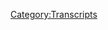 {{Transcript
    | title         = [[88: The 2015 Investigation Ends]]
    | caption       = [https://knowledgefight.libsyn.com/knowledge-fight-the-2015-investigation-ends Listen to this episode on Libsyn]
    | episodeNumber = [[88: The 2015 Investigation Ends|88]]
    | length        = 02:14:47
}}

{{MessageBox
    | header     = Warning: Bot Generated Content
    | text       = This transcript was automatically generated by transcription software and likely contains many mistakes and misattributions. Please check the audio for definitive quotes, attribution, and context.
    | image      = N3yvass4myg91.webp
    | imagewidth = 50px
    | id         = warning
}}

{{TranscriptBlock
    | name      = Unknown Speaker
    | timestamp = 00:00:00.000
    | text      = Andy in Kansas, you're on the air. Thanks for holding
}}

{{TranscriptBlock
    | name      = Unknown Speaker
    | timestamp = 00:00:03.839
    | text      = Hello Alex, I'm a person color. I'm a huge fan. I love your work. I love you. Hey everybody welcome back to knowledge fight
}}

{{TranscriptBlock
    | name      = Unknown Speaker
    | timestamp = 00:00:09.699
    | text      = I am Dan. I'm Jordan. We were a couple dudes
}}

{{TranscriptBlock
    | name      = Unknown Speaker
    | timestamp = 00:00:11.599
    | text      = I like to sit around drink novelty beverages and talk a little bit about Alex Jones. That is pretty much what we do
}}

{{TranscriptBlock
    | name      = Unknown Speaker
    | timestamp = 00:00:16.739
    | text      = is there is there like a
}}

{{TranscriptBlock
    | name      = Unknown Speaker
    | timestamp = 00:00:19.440
    | text      = Man like a turn like a hard turn. Are you trying to come up with another word for twist? I think so
}}

{{TranscriptBlock
    | name      = Unknown Speaker
    | timestamp = 00:00:24.760
    | text      = Yeah, yes, there is and that is I know a lot about Alex Jones. I don't know anything about Alex
}}

{{TranscriptBlock
    | name      = Unknown Speaker
    | timestamp = 00:00:28.859
    | text      = That is true today Jordan. We will be going over the
}}

{{TranscriptBlock
    | name      = Unknown Speaker
    | timestamp = 00:00:33.719
    | text      = What I'm gonna call and I might be not totally correct about this
}}

{{TranscriptBlock
    | name      = Unknown Speaker
    | timestamp = 00:00:38.399
    | text      = But I'm gonna call this the end of our 2015 investigation through a combination of discoveries and complete and utter
}}

{{TranscriptBlock
    | name      = Unknown Speaker
    | timestamp = 00:00:46.000
    | text      = Exhaustion from doing this stupid story. It's not exhaustion. I could I could do this forever quite frankly. That's scary
}}

{{TranscriptBlock
    | name      = Unknown Speaker
    | timestamp = 00:00:52.640
    | text      = That's a scary thing. You just said it is but at the same time if you really look at it the
}}

{{TranscriptBlock
    | name      = Unknown Speaker
    | timestamp = 00:00:57.079
    | text      = Wow, we've been doing this investigation, which is now on its 20th installment. That can't be true. It is
}}

{{TranscriptBlock
    | name      = Unknown Speaker
    | timestamp = 00:01:03.159
    | text      = I refuse to believe that 20th installment of his investigation
}}

{{TranscriptBlock
    | name      = Unknown Speaker
    | timestamp = 00:01:06.000
    | text      = We've learned so much about Alex Jones that has nothing to do with Donald Trump
}}

{{TranscriptBlock
    | name      = Unknown Speaker
    | timestamp = 00:01:09.799
    | text      = We've learned tons about his Civil War revisionism, right?
}}

{{TranscriptBlock
    | name      = Unknown Speaker
    | timestamp = 00:01:13.439
    | text      = We've learned did you just start the last episode of a Ken Burns document?
}}

{{TranscriptBlock
    | name      = Unknown Speaker
    | timestamp = 00:01:19.319
    | text      = In honor of the Vietnam documentary
}}

{{TranscriptBlock
    | name      = Unknown Speaker
    | timestamp = 00:01:21.319
    | text      = Yeah, so no the the thing is we learned a ton that we never expected to learn
}}

{{TranscriptBlock
    | name      = Unknown Speaker
    | timestamp = 00:01:26.680
    | text      = We didn't expect to see all of these pro-russia sentiments
}}

{{TranscriptBlock
    | name      = Unknown Speaker
    | timestamp = 00:01:29.879
    | text      = We sure didn't expect him to see to see him be debriefed by the Russian. None of this intelligence services
}}

{{TranscriptBlock
    | name      = Unknown Speaker
    | timestamp = 00:01:36.640
    | text      = It's it's entirely insane and I enjoy that these little things that we pick up along the way in the right learn
}}

{{TranscriptBlock
    | name      = Unknown Speaker
    | timestamp = 00:01:42.000
    | text      = and so I am going to I believe I think that what comes next after this I
}}

{{TranscriptBlock
    | name      = Unknown Speaker
    | timestamp = 00:01:48.120
    | text      = think until the end of
}}

{{TranscriptBlock
    | name      = Unknown Speaker
    | timestamp = 00:01:50.120
    | text      = 2017
}}

{{TranscriptBlock
    | name      = Unknown Speaker
    | timestamp = 00:01:51.280
    | text      = We need to keep investigating to try and figure out when he loses his mind
}}

{{TranscriptBlock
    | name      = Unknown Speaker
    | timestamp = 00:01:55.959
    | text      = Okay at the end of this he still hasn't quite lost his mind, right?
}}

{{TranscriptBlock
    | name      = Unknown Speaker
    | timestamp = 00:01:59.280
    | text      = Right, right, and I think that that comes probably pretty quick him starting to scream all the time
}}

{{TranscriptBlock
    | name      = Unknown Speaker
    | timestamp = 00:02:05.480
    | text      = Uh-huh, and all the you know, Renaissance 2.0 shit. Yes
}}

{{TranscriptBlock
    | name      = Unknown Speaker
    | timestamp = 00:02:09.479
    | text      = Yeah
}}

{{TranscriptBlock
    | name      = Unknown Speaker
    | timestamp = 00:02:09.719
    | text      = I still think we should do that until the end of the year and then the investigation will take a harsh pivot and
}}

{{TranscriptBlock
    | name      = Unknown Speaker
    | timestamp = 00:02:15.879
    | text      = I want to go over starting in January
}}

{{TranscriptBlock
    | name      = Unknown Speaker
    | timestamp = 00:02:18.479
    | text      = the entire year of like 2013
}}

{{TranscriptBlock
    | name      = Unknown Speaker
    | timestamp = 00:02:22.360
    | text      = Okay
}}

{{TranscriptBlock
    | name      = Unknown Speaker
    | timestamp = 00:02:22.879
    | text      = just jump back further in time or even farther back if I can figure it out and then try and cover the month of
}}

{{TranscriptBlock
    | name      = Unknown Speaker
    | timestamp = 00:02:29.199
    | text      = January in January month of February
}}

{{TranscriptBlock
    | name      = Unknown Speaker
    | timestamp = 00:02:31.280
    | text      = I got it. I put I put it together an investigation an aimless investigation through the past of Alex Jones
}}

{{TranscriptBlock
    | name      = Unknown Speaker
    | timestamp = 00:02:37.759
    | text      = Your optimism on us reaching January is delightful. It's
}}

{{TranscriptBlock
    | name      = Unknown Speaker
    | timestamp = 00:02:42.960
    | text      = Two months. Yeah, I know. Nah, we'll see. Anyway, that's that's sort of my plan
}}

{{TranscriptBlock
    | name      = Unknown Speaker
    | timestamp = 00:02:47.840
    | text      = We'll see what happens three months. I have another plan though. And that is your other plan to give a shout out to our new
}}

{{TranscriptBlock
    | name      = Unknown Speaker
    | timestamp = 00:02:52.919
    | text      = Donator what's going on out there Antoine Etta?
}}

{{TranscriptBlock
    | name      = Unknown Speaker
    | timestamp = 00:02:55.520
    | text      = I'm a policy wonk very thrilled to have Antoine Etta joining up with the policy wonk ranks
}}

{{TranscriptBlock
    | name      = Unknown Speaker
    | timestamp = 00:03:01.159
    | text      = It is delightful to hear your name Antoine Etta. Absolutely
}}

{{TranscriptBlock
    | name      = Unknown Speaker
    | timestamp = 00:03:04.479
    | text      = She is someone who used to love the Degrassi breakdowns on
}}

{{TranscriptBlock
    | name      = Unknown Speaker
    | timestamp = 00:03:08.759
    | text      = Okay, and it's super thrilling to have her back on board. I thought she used to love
}}

{{TranscriptBlock
    | name      = Unknown Speaker
    | timestamp = 00:03:12.939
    | text      = A Henry the 8th. No, I don't I don't believe that's the same person. I don't know what you're doing. I
}}

{{TranscriptBlock
    | name      = Unknown Speaker
    | timestamp = 00:03:19.539
    | text      = Don't know what you're doing, man
}}

{{TranscriptBlock
    | name      = Unknown Speaker
    | timestamp = 00:03:21.979
    | text      = But thank you Antoine. I don't really appreciate it
}}

{{TranscriptBlock
    | name      = Unknown Speaker
    | timestamp = 00:03:24.099
    | text      = It means a lot to have you back on board, but before we get into today's installment, which will be covering
}}

{{TranscriptBlock
    | name      = Unknown Speaker
    | timestamp = 00:03:31.060
    | text      = primarily three days
}}

{{TranscriptBlock
    | name      = Unknown Speaker
    | timestamp = 00:03:33.699
    | text      = In December of 2015. Uh-huh. We have December 16th
}}

{{TranscriptBlock
    | name      = Unknown Speaker
    | timestamp = 00:03:38.240
    | text      = Which I think is the hinge and then December 29th, which is an absurd
}}

{{TranscriptBlock
    | name      = Unknown Speaker
    | timestamp = 00:03:44.759
    | text      = set piece
}}

{{TranscriptBlock
    | name      = Unknown Speaker
    | timestamp = 00:03:46.560
    | text      = Okay, it's another one of those episodes where Alex Jones is clearly doing drama. Uh-huh. Uh-huh. And then December 30th, which I think is our
}}

{{TranscriptBlock
    | name      = Unknown Speaker
    | timestamp = 00:03:53.960
    | text      = closure
}}

{{TranscriptBlock
    | name      = Unknown Speaker
    | timestamp = 00:03:55.080
    | text      = Before we do that. Here's an out of context
}}

{{TranscriptBlock
    | name      = Unknown Speaker
    | timestamp = 00:03:57.919
    | text      = drop of Alex Jones
}}

{{TranscriptBlock
    | name      = Unknown Speaker
    | timestamp = 00:04:00.139
    | text      = Adolf Hitler Joseph Stalin, they got their hands dirty
}}

{{TranscriptBlock
    | name      = Unknown Speaker
    | timestamp = 00:04:03.520
    | text      = Both those guys were complete badasses
}}

{{TranscriptBlock
    | name      = Unknown Speaker
    | timestamp = 00:04:06.259
    | text      = complete studs
}}

{{TranscriptBlock
    | name      = Unknown Speaker
    | timestamp = 00:04:11.539
    | text      = They were complete studs not like he's like he's talking about a football team like oh those dudes
}}

{{TranscriptBlock
    | name      = Unknown Speaker
    | timestamp = 00:04:17.620
    | text      = They could shore up the offensive line. So good. They were just fucking studs. That's not great your blind side
}}

{{TranscriptBlock
    | name      = Unknown Speaker
    | timestamp = 00:04:24.420
    | text      = You want Stalin covering your blind side? Do you know why cuz he made people blind. That's what Stalin did
}}

{{TranscriptBlock
    | name      = Unknown Speaker
    | timestamp = 00:04:30.220
    | text      = Yeah, Hitler Hitler. You got to have front and center. He's got a distract
}}

{{TranscriptBlock
    | name      = Unknown Speaker
    | timestamp = 00:04:33.980
    | text      = He's got to take all of those people Mao Mao's quarterback in that shit. You see how it's got the highest body count. Yo
}}

{{TranscriptBlock
    | name      = Unknown Speaker
    | timestamp = 00:04:42.019
    | text      = 28 tds and four interceptions last year Oh chairman Mao could toss it you see Hitler that guy's got cardio for days
}}

{{TranscriptBlock
    | name      = Unknown Speaker
    | timestamp = 00:04:50.620
    | text      = This guy can just go he ran a for 340. It's crazy. He's at his weight. No, that's crazy
}}

{{TranscriptBlock
    | name      = Unknown Speaker
    | timestamp = 00:04:58.139
    | text      = And I assure you even in context not great
}}

{{TranscriptBlock
    | name      = Unknown Speaker
    | timestamp = 00:05:01.300
    | text      = In
}}

{{TranscriptBlock
    | name      = Unknown Speaker
    | timestamp = 00:05:03.819
    | text      = Context he's just talking about how the globalists like get other people to do their bidding
}}

{{TranscriptBlock
    | name      = Unknown Speaker
    | timestamp = 00:05:07.740
    | text      = Whereas Hitler got his hands dirty. He's a badass. Yeah, so thanks. So I don't I don't like that. No and
}}

{{TranscriptBlock
    | name      = Unknown Speaker
    | timestamp = 00:05:16.019
    | text      = Let me let me explain very quickly. Why it seems to be making really low as a genocider, right?
}}

{{TranscriptBlock
    | name      = Unknown Speaker
    | timestamp = 00:05:22.459
    | text      = I don't think you want to associate that with positive and I believe Stalin could be in that camp as well
}}

{{TranscriptBlock
    | name      = Unknown Speaker
    | timestamp = 00:05:27.860
    | text      = Oh, oh, he's he's got a higher body count my friend. Yeah, it just less
}}

{{TranscriptBlock
    | name      = Unknown Speaker
    | timestamp = 00:05:33.139
    | text      = Ethnically motivated and more billionaire motivated. Sure. Once again, Alex is really dumb is what I'm getting at. I think that's what we're finding
}}

{{TranscriptBlock
    | name      = Unknown Speaker
    | timestamp = 00:05:40.939
    | text      = Storm front shit, but it's not that he's really dumb. It's that stormfront people are always little idolizing the genociders
}}

{{TranscriptBlock
    | name      = Unknown Speaker
    | timestamp = 00:05:47.740
    | text      = Well, Andy is a boner for strong-arm dudes. He has a boner for authoritarian dictators
}}

{{TranscriptBlock
    | name      = Unknown Speaker
    | timestamp = 00:05:52.259
    | text      = Absolutely, even if he does but he loves freedom and prosperity, right? He whenever he talks about how much he loves these dudes
}}

{{TranscriptBlock
    | name      = Unknown Speaker
    | timestamp = 00:05:58.899
    | text      = Like or that they're studs in this case. I don't like that
}}

{{TranscriptBlock
    | name      = Unknown Speaker
    | timestamp = 00:06:02.339
    | text      = They'll just walk it back with like I'm not saying he's a good dude in the same way now when he talks about terms
}}

{{TranscriptBlock
    | name      = Unknown Speaker
    | timestamp = 00:06:06.540
    | text      = Like Trump's not perfect, right? You know, it's the same fucking thing. He wants authoritarian rule
}}

{{TranscriptBlock
    | name      = Unknown Speaker
    | timestamp = 00:06:11.660
    | text      = Yeah, but it has to be on his terms, right?
}}

{{TranscriptBlock
    | name      = Unknown Speaker
    | timestamp = 00:06:15.100
    | text      = That's what we get even though he has no idea that it will in turn eat him alive
}}

{{TranscriptBlock
    | name      = Unknown Speaker
    | timestamp = 00:06:20.019
    | text      = Oh a hundred percent easy. These people are so fucking stupid
}}

{{TranscriptBlock
    | name      = Unknown Speaker
    | timestamp = 00:06:23.019
    | text      = You know what one history book authoritarian regimes are not loyal to their propagandists. Oh
}}

{{TranscriptBlock
    | name      = Unknown Speaker
    | timestamp = 00:06:29.100
    | text      = They get killed every fucking time you go off the reservation a little bit and you're you're in a ditch
}}

{{TranscriptBlock
    | name      = Unknown Speaker
    | timestamp = 00:06:35.180
    | text      = I don't understand how stupid these people are
}}

{{TranscriptBlock
    | name      = Unknown Speaker
    | timestamp = 00:06:37.620
    | text      = It's pretty crazy and they think that they're they think that they're fighting against the very thing that they're pushing themselves towards
}}

{{TranscriptBlock
    | name      = Unknown Speaker
    | timestamp = 00:06:43.899
    | text      = of course fascinating course human beings and our psychology is
}}

{{TranscriptBlock
    | name      = Unknown Speaker
    | timestamp = 00:06:47.300
    | text      = Spectacular and it's going to get us all killed. So that's nice. It's very depressing mass extinction events are pretty regular
}}

{{TranscriptBlock
    | name      = Unknown Speaker
    | timestamp = 00:06:54.579
    | text      = So I think we're all right, you know, my favorite mass extinction event was or my favorite extinction level event was
}}

{{TranscriptBlock
    | name      = Unknown Speaker
    | timestamp = 00:07:01.000
    | text      = the Busta Rhymes album
}}

{{TranscriptBlock
    | name      = Unknown Speaker
    | timestamp = 00:07:03.259
    | text      = El e extinction level event. It's great as the great song with mystical is they getting rowdy with us
}}

{{TranscriptBlock
    | name      = Unknown Speaker
    | timestamp = 00:07:09.660
    | text      = I'm Alan with us haven't heard mystical in a long time. Yeah, because he was serving a long time for aggravated rape
}}

{{TranscriptBlock
    | name      = Unknown Speaker
    | timestamp = 00:07:15.579
    | text      = I don't want to talk about the monster
}}

{{TranscriptBlock
    | name      = Unknown Speaker
    | timestamp = 00:07:17.980
    | text      = But he and Busta Rhymes had that song where they saw who could rap faster on
}}

{{TranscriptBlock
    | name      = Unknown Speaker
    | timestamp = 00:07:23.019
    | text      = pretty significant
}}

{{TranscriptBlock
    | name      = Unknown Speaker
    | timestamp = 00:07:24.779
    | text      = competition
}}

{{TranscriptBlock
    | name      = Unknown Speaker
    | timestamp = 00:07:25.939
    | text      = There holy shit. Oh, absolutely. Anyway, let's get to the episode. We're gonna start today on December 16th
}}

{{TranscriptBlock
    | name      = Unknown Speaker
    | timestamp = 00:07:32.180
    | text      = 2015 on December 15th, there was the final
}}

{{TranscriptBlock
    | name      = Unknown Speaker
    | timestamp = 00:07:36.420
    | text      = Republican debate the primary debate and
}}

{{TranscriptBlock
    | name      = Unknown Speaker
    | timestamp = 00:07:39.860
    | text      = Here is Alex opening up the show giving a little bit of assessment
}}

{{TranscriptBlock
    | name      = Unknown Speaker
    | timestamp = 00:07:43.220
    | text      = Ladies and gentlemen, I've watched all the Republican presidential debates this year
}}

{{TranscriptBlock
    | name      = Unknown Speaker
    | timestamp = 00:07:48.860
    | text      = Congrats, I've covered him live on the air with the crew
}}

{{TranscriptBlock
    | name      = Unknown Speaker
    | timestamp = 00:07:51.660
    | text      = But last night was undoubtedly the most revealing
}}

{{TranscriptBlock
    | name      = Unknown Speaker
    | timestamp = 00:07:56.300
    | text      = It was not one of these canned mindless debates. We've seen the last few election cycles a lot of key stuff came out
}}

{{TranscriptBlock
    | name      = Unknown Speaker
    | timestamp = 00:08:04.019
    | text      = The fact that a lot of Republican neo cons won World War three and are completely unstable and insane
}}

{{TranscriptBlock
    | name      = Unknown Speaker
    | timestamp = 00:08:09.459
    | text      = I mean even Hitler and Stalin didn't talk about launching giant wars publicly. They let's be clear that he did that's
}}

{{TranscriptBlock
    | name      = Unknown Speaker
    | timestamp = 00:08:17.459
    | text      = Really wrong on so many all the levels they did and this isn't even the conversation where he calls them studs
}}

{{TranscriptBlock
    | name      = Unknown Speaker
    | timestamp = 00:08:24.420
    | text      = Oh boy, he brings them up all the time. Oh anyway, not good. They just did it
}}

{{TranscriptBlock
    | name      = Unknown Speaker
    | timestamp = 00:08:28.699
    | text      = They didn't talk about giving other countries bloody noses or blowing up
}}

{{TranscriptBlock
    | name      = Unknown Speaker
    | timestamp = 00:08:32.740
    | text      = Super powers aircraft and there's pretty much what they campaigned on. This is good. This is John Kasich in the
}}

{{TranscriptBlock
    | name      = Unknown Speaker
    | timestamp = 00:08:39.580
    | text      = In the debate says that we need to punch Russia in the nose, right?
}}

{{TranscriptBlock
    | name      = Unknown Speaker
    | timestamp = 00:08:43.460
    | text      = but he was speaking metaphorically and it is was he well his argument was that we've let them get away with too much and they're
}}

{{TranscriptBlock
    | name      = Unknown Speaker
    | timestamp = 00:08:50.299
    | text      = being unchecked and
}}

{{TranscriptBlock
    | name      = Unknown Speaker
    | timestamp = 00:08:52.740
    | text      = You he has an argument now certainly certainly hindsight is interesting. So hold on
}}

{{TranscriptBlock
    | name      = Unknown Speaker
    | timestamp = 00:08:59.340
    | text      = To
}}

{{TranscriptBlock
    | name      = Unknown Speaker
    | timestamp = 00:09:01.019
    | text      = just bizarre behavior and
}}

{{TranscriptBlock
    | name      = Unknown Speaker
    | timestamp = 00:09:03.980
    | text      = Rand Paul really
}}

{{TranscriptBlock
    | name      = Unknown Speaker
    | timestamp = 00:09:05.500
    | text      = Shined in my view last night. I thought he did a great job overall. I thought he spent too much time attacking Donald Trump
}}

{{TranscriptBlock
    | name      = Unknown Speaker
    | timestamp = 00:09:12.980
    | text      = Which is not a good move for him obviously with the electorate, but overall he brought up a lot of really good points
}}

{{TranscriptBlock
    | name      = Unknown Speaker
    | timestamp = 00:09:18.820
    | text      = It's very aggressive
}}

{{TranscriptBlock
    | name      = Unknown Speaker
    | timestamp = 00:09:19.980
    | text      = Defendant internet freedom talked about how well if you want World War three elect governor Casey core elect governor Christie
}}

{{TranscriptBlock
    | name      = Unknown Speaker
    | timestamp = 00:09:27.340
    | text      = A really powerful information came out yesterday. We've got a bunch of clips doesn't play very many
}}

{{TranscriptBlock
    | name      = Unknown Speaker
    | timestamp = 00:09:33.419
    | text      = I was gonna say there's no way he plays a lot of those plays a couple of them
}}

{{TranscriptBlock
    | name      = Unknown Speaker
    | timestamp = 00:09:36.980
    | text      = and it's interesting because he plays a number of them where they're like
}}

{{TranscriptBlock
    | name      = Unknown Speaker
    | timestamp = 00:09:41.860
    | text      = Trump and Jeb just sort of going locking horns
}}

{{TranscriptBlock
    | name      = Unknown Speaker
    | timestamp = 00:09:46.419
    | text      = And one of the that's such a sad thing to remember it have never had a chance. No, but you know, what's really fascinating
}}

{{TranscriptBlock
    | name      = Unknown Speaker
    | timestamp = 00:09:52.500
    | text      = What Jeb was getting like applause breaks like crazy?
}}

{{TranscriptBlock
    | name      = Unknown Speaker
    | timestamp = 00:09:57.580
    | text      = Yeah, when he was attacking Trump. Mm-hmm. Like he told Trump he said you can't insult your way to the presidency
}}

{{TranscriptBlock
    | name      = Unknown Speaker
    | timestamp = 00:10:04.259
    | text      = Ah, he was wrong. He was wrong, but he was so wrong
}}

{{TranscriptBlock
    | name      = Unknown Speaker
    | timestamp = 00:10:07.220
    | text      = But the place you can even insult your way to death the place went crazy
}}

{{TranscriptBlock
    | name      = Unknown Speaker
    | timestamp = 00:10:11.700
    | text      = Everyone was like they were like, yeah, man. All right. Yeah
}}

{{TranscriptBlock
    | name      = Unknown Speaker
    | timestamp = 00:10:15.899
    | text      = Well, I mean Trump hadn't yet seeded all of his public appearances with his own people
}}

{{TranscriptBlock
    | name      = Unknown Speaker
    | timestamp = 00:10:21.240
    | text      = Well, there was that's part of it
}}

{{TranscriptBlock
    | name      = Unknown Speaker
    | timestamp = 00:10:23.179
    | text      = And then I think also there was a part that was like I think they were cheering for blood as opposed to cheer
}}

{{TranscriptBlock
    | name      = Unknown Speaker
    | timestamp = 00:10:29.460
    | text      = Yeah, oh absolutely
}}

{{TranscriptBlock
    | name      = Unknown Speaker
    | timestamp = 00:10:31.179
    | text      = But the optics of it the way Alex Jones plays the clips. It really looks like everyone is into Jeff
}}

{{TranscriptBlock
    | name      = Unknown Speaker
    | timestamp = 00:10:36.659
    | text      = Yeah, which kind of is weird for his I mean, I think you're I think you're absolutely right. It's just basically a bloodsport
}}

{{TranscriptBlock
    | name      = Unknown Speaker
    | timestamp = 00:10:43.259
    | text      = yeah, the Republican debates were a
}}

{{TranscriptBlock
    | name      = Unknown Speaker
    | timestamp = 00:10:45.399
    | text      = A fucking horrific nightmare of idiots yelling bullshit at each other and just lying through their teeth
}}

{{TranscriptBlock
    | name      = Unknown Speaker
    | timestamp = 00:10:53.220
    | text      = And then they get applause breaks for being like Jeb Bush wants to raise taxes on poor people
}}

{{TranscriptBlock
    | name      = Unknown Speaker
    | timestamp = 00:10:59.100
    | text      = No, that's not true. You do I want to raise taxes on poor people. Hooray. It's stupid
}}

{{TranscriptBlock
    | name      = Unknown Speaker
    | timestamp = 00:11:04.480
    | text      = Yeah, so in that clip even he said that Rand Paul shined which is what we would expect from him
}}

{{TranscriptBlock
    | name      = Unknown Speaker
    | timestamp = 00:11:09.899
    | text      = Yeah, because he loves Rand Paul did Rand Paul shine
}}

{{TranscriptBlock
    | name      = Unknown Speaker
    | timestamp = 00:11:12.220
    | text      = Um, no, but I don't remember Rand Paul ever shining. I will give you a spoiler alert
}}

{{TranscriptBlock
    | name      = Unknown Speaker
    | timestamp = 00:11:16.740
    | text      = the only reason that he says that Rand Paul shined is because
}}

{{TranscriptBlock
    | name      = Unknown Speaker
    | timestamp = 00:11:20.720
    | text      = Kasich and I can't remember who the other one was but someone else in the debate said negative things about Russia and
}}

{{TranscriptBlock
    | name      = Unknown Speaker
    | timestamp = 00:11:26.299
    | text      = Rand Paul said if you want to elect someone who will bring us to World War three
}}

{{TranscriptBlock
    | name      = Unknown Speaker
    | timestamp = 00:11:30.980
    | text      = You've got your candidates right, but he was just basically saying hey, let's not attack Russia
}}

{{TranscriptBlock
    | name      = Unknown Speaker
    | timestamp = 00:11:35.340
    | text      = Yeah, and so that's what Alex Jones is saying shined. That's the only positive thing
}}

{{TranscriptBlock
    | name      = Unknown Speaker
    | timestamp = 00:11:39.580
    | text      = He has to say about Rand's appearance in this debate. That's so
}}

{{TranscriptBlock
    | name      = Unknown Speaker
    | timestamp = 00:11:43.100
    | text      = Suspiciously weird very weird and it's gonna get weirder as this episode goes along crazy
}}

{{TranscriptBlock
    | name      = Unknown Speaker
    | timestamp = 00:11:47.259
    | text      = Cuz they're when I tell you about what happened during this set piece. Uh-huh. I think it's gonna blow your mind
}}

{{TranscriptBlock
    | name      = Unknown Speaker
    | timestamp = 00:11:52.820
    | text      = All right, even based on everything that we already know
}}

{{TranscriptBlock
    | name      = Unknown Speaker
    | timestamp = 00:11:55.620
    | text      = Okay, I think December 29th might be one of the craziest things I've ever heard now
}}

{{TranscriptBlock
    | name      = Unknown Speaker
    | timestamp = 00:12:01.100
    | text      = I'm excited. So but before we get there we have to get to why
}}

{{TranscriptBlock
    | name      = Unknown Speaker
    | timestamp = 00:12:04.259
    | text      = Alex Jones thinks that Donald Trump did spectacularly in this debate and
}}

{{TranscriptBlock
    | name      = Unknown Speaker
    | timestamp = 00:12:08.139
    | text      = It has to do a lot with this cuz he's got a big swing
}}

{{TranscriptBlock
    | name      = Unknown Speaker
    | timestamp = 00:12:11.100
    | text      = So the point is is that Trump is planning to use 9-eleven truth on
}}

{{TranscriptBlock
    | name      = Unknown Speaker
    | timestamp = 00:12:17.139
    | text      = Jebi Jebi
}}

{{TranscriptBlock
    | name      = Unknown Speaker
    | timestamp = 00:12:19.179
    | text      = And I told you that and I've told you that
}}

{{TranscriptBlock
    | name      = Unknown Speaker
    | timestamp = 00:12:22.019
    | text      = Before Trump did it and I've told you that after Trump did it
}}

{{TranscriptBlock
    | name      = Unknown Speaker
    | timestamp = 00:12:24.820
    | text      = This is so because I've been told by little birdies that this is the case and let me tell you something
}}

{{TranscriptBlock
    | name      = Unknown Speaker
    | timestamp = 00:12:30.340
    | text      = I went from really liking Trump to really knowing he's for real last night in this guy. Oh, there it is
}}

{{TranscriptBlock
    | name      = Unknown Speaker
    | timestamp = 00:12:36.659
    | text      = This guy now he's for real though. He's so fucking simple. Alex is real fucking simple
}}

{{TranscriptBlock
    | name      = Unknown Speaker
    | timestamp = 00:12:42.080
    | text      = He's the easiest person to fucking fool granted. Apparently it took a while, but I can't imagine how easy this was
}}

{{TranscriptBlock
    | name      = Unknown Speaker
    | timestamp = 00:12:48.820
    | text      = It was this entire time. He's using 9-eleven truther to to attack Jeb Bush. Mm-hmm. I love it
}}

{{TranscriptBlock
    | name      = Unknown Speaker
    | timestamp = 00:12:55.539
    | text      = Yeah, this clip we should elect that guy this clip isn't over. I'm sure he'll do a great job
}}

{{TranscriptBlock
    | name      = Unknown Speaker
    | timestamp = 00:12:59.419
    | text      = This clip isn't over but like you get the sense that like someone around Trump was probably just like hey throw a couple bones
}}

{{TranscriptBlock
    | name      = Unknown Speaker
    | timestamp = 00:13:06.700
    | text      = Yeah, Alex Jones will fucking love you if you just say a couple crazy things and he's like, oh
}}

{{TranscriptBlock
    | name      = Unknown Speaker
    | timestamp = 00:13:10.820
    | text      = I kind of believe those crazy things. Yeah, or easy easy money on that one
}}

{{TranscriptBlock
    | name      = Unknown Speaker
    | timestamp = 00:13:14.940
    | text      = Yeah in my gut not perfect a loose cannon in some respects
}}

{{TranscriptBlock
    | name      = Unknown Speaker
    | timestamp = 00:13:21.019
    | text      = Isn't actively evil against this country, which is a big difference from Jeb Bush and Hillary who are true agents of evil
}}

{{TranscriptBlock
    | name      = Unknown Speaker
    | timestamp = 00:13:27.299
    | text      = Whenever in fact, I want to find this clip. It's in their whole exchange
}}

{{TranscriptBlock
    | name      = Unknown Speaker
    | timestamp = 00:13:35.980
    | text      = Whenever Jeb Bush looks at him and says you will never be president. I don't think he ever finds this clip
}}

{{TranscriptBlock
    | name      = Unknown Speaker
    | timestamp = 00:13:43.299
    | text      = I don't think he ever said that no and he cuts out a little friendly boy. Hey kids get in my white van
}}

{{TranscriptBlock
    | name      = Unknown Speaker
    | timestamp = 00:13:49.139
    | text      = I got candy. Oh, hi. I'm the friendly little old man
}}

{{TranscriptBlock
    | name      = Unknown Speaker
    | timestamp = 00:13:51.899
    | text      = Oh, people hate that goes because they know it's fake he cut out of that and he goes listen
}}

{{TranscriptBlock
    | name      = Unknown Speaker
    | timestamp = 00:13:58.899
    | text      = Like you probably just found the clip typing in Jeb Bush tells Trump he will never be president
}}

{{TranscriptBlock
    | name      = Unknown Speaker
    | timestamp = 00:14:03.500
    | text      = He goes you will never be president and that's because they own the fraudulent delegates and his people are bragging
}}

{{TranscriptBlock
    | name      = Unknown Speaker
    | timestamp = 00:14:10.659
    | text      = We don't care if we have 1% of the vote. He will get the nomination in a broker convention
}}

{{TranscriptBlock
    | name      = Unknown Speaker
    | timestamp = 00:14:14.899
    | text      = They are bragging about this. No, they're not and that did not happen. Oh, no, it didn't isn't that kind of cute? Oh
}}

{{TranscriptBlock
    | name      = Unknown Speaker
    | timestamp = 00:14:24.340
    | text      = We were so we were so innocent back all it took was one bad video to destroy Jeb
}}

{{TranscriptBlock
    | name      = Unknown Speaker
    | timestamp = 00:14:30.399
    | text      = I mean he wasn't doing great before that, but that was a death blow. I mean, do you remember that?
}}

{{TranscriptBlock
    | name      = Unknown Speaker
    | timestamp = 00:14:34.860
    | text      = Oh, yeah, that's what I'm talking about. Yeah, that's what killed him
}}

{{TranscriptBlock
    | name      = Unknown Speaker
    | timestamp = 00:14:37.899
    | text      = Oh, I mean he wasn't doing good before that. No, but that was like so sad so sad
}}

{{TranscriptBlock
    | name      = Unknown Speaker
    | timestamp = 00:14:43.059
    | text      = Mm-hmm. It made me feel awful for a war criminal
}}

{{TranscriptBlock
    | name      = Unknown Speaker
    | timestamp = 00:14:46.500
    | text      = Yeah, and when I'm watching this debate like on Alex Jones's show watching the coverage of it and hearing
}}

{{TranscriptBlock
    | name      = Unknown Speaker
    | timestamp = 00:14:53.179
    | text      = Jeb Bush say like this guy isn't serious right like talking about Trump like this is not a serious proposal
}}

{{TranscriptBlock
    | name      = Unknown Speaker
    | timestamp = 00:15:00.980
    | text      = He's talking about banning immigrants from our country. That's just not that's not something a serious person would do
}}

{{TranscriptBlock
    | name      = Unknown Speaker
    | timestamp = 00:15:06.539
    | text      = He has no policy experience right? He gets his experience from television. What are we doing? I'm like man
}}

{{TranscriptBlock
    | name      = Unknown Speaker
    | timestamp = 00:15:12.659
    | text      = I hate you, but you're the hero here. Yeah, unfortunately, you're the antihero. You're the Walter White of this debate Walter White
}}

{{TranscriptBlock
    | name      = Unknown Speaker
    | timestamp = 00:15:21.299
    | text      = It's just like what the fuck it's a very conflicted headspace to be in to be like, I don't like any of these guys
}}

{{TranscriptBlock
    | name      = Unknown Speaker
    | timestamp = 00:15:26.840
    | text      = but man
}}

{{TranscriptBlock
    | name      = Unknown Speaker
    | timestamp = 00:15:28.820
    | text      = I mean, it's it's amazing that more people say it until you remember that our media is fucking off the rails
}}

{{TranscriptBlock
    | name      = Unknown Speaker
    | timestamp = 00:15:36.220
    | text      = Like the whole reason that they wanted him to stay in is because he was great for ratings
}}

{{TranscriptBlock
    | name      = Unknown Speaker
    | timestamp = 00:15:40.580
    | text      = Like Les Moonves from CBS said he's bad for the country, but he's good for us like that whole thing
}}

{{TranscriptBlock
    | name      = Unknown Speaker
    | timestamp = 00:15:46.340
    | text      = Yep
}}

{{TranscriptBlock
    | name      = Unknown Speaker
    | timestamp = 00:15:46.539
    | text      = I'm starting to think that billionaires are horrific monstrous people who don't care about how many poor people die in the fucking streets
}}

{{TranscriptBlock
    | name      = Unknown Speaker
    | timestamp = 00:15:53.139
    | text      = Yeah, I'm certain to think that they don't fucking give a shit about three point six million
}}

{{TranscriptBlock
    | name      = Unknown Speaker
    | timestamp = 00:15:58.779
    | text      = Americans in Puerto Rico, which I don't even think we should be fucking saying it shouldn't matter that they're Americans
}}

{{TranscriptBlock
    | name      = Unknown Speaker
    | timestamp = 00:16:04.059
    | text      = We should be sending people at fucking everywhere because we spend eight hundred billion dollars on our fucking military
}}

{{TranscriptBlock
    | name      = Unknown Speaker
    | timestamp = 00:16:10.019
    | text      = Why not just move a little bit of it elsewhere, but no instead it's fucking let people
}}

{{TranscriptBlock
    | name      = Unknown Speaker
    | timestamp = 00:16:17.519
    | text      = Die of thirst
}}

{{TranscriptBlock
    | name      = Unknown Speaker
    | timestamp = 00:16:19.179
    | text      = Yeah, die of thirst in 2017. Yeah, Dan. I don't want to get into it
}}

{{TranscriptBlock
    | name      = Unknown Speaker
    | timestamp = 00:16:24.620
    | text      = I mean just because it's like everyone else is
}}

{{TranscriptBlock
    | name      = Unknown Speaker
    | timestamp = 00:16:27.940
    | text      = Look, I'm not uncaring and I support all sorts of relief efforts and all that stuff
}}

{{TranscriptBlock
    | name      = Unknown Speaker
    | timestamp = 00:16:33.120
    | text      = But quite frankly, I think that there are tons of organizations that do a much better job of covering stuff like that
}}

{{TranscriptBlock
    | name      = Unknown Speaker
    | timestamp = 00:16:39.220
    | text      = Oh, absolutely. So I don't want to get except for the fucking corporate media who is like who's Trump feuding with now?
}}

{{TranscriptBlock
    | name      = Unknown Speaker
    | timestamp = 00:16:45.179
    | text      = It's a he's a fuck. He's fucking killing people. He's not feuding with anybody. He's a murderer, right?
}}

{{TranscriptBlock
    | name      = Unknown Speaker
    | timestamp = 00:16:50.580
    | text      = He's a direct murderer and I hope my here's my dream. Do you want to know what my dream fantasy is now? What?
}}

{{TranscriptBlock
    | name      = Unknown Speaker
    | timestamp = 00:16:56.620
    | text      = I imagine that the FBI investigation for Mueller
}}

{{TranscriptBlock
    | name      = Unknown Speaker
    | timestamp = 00:17:00.820
    | text      = Somebody working for it realizes that they're just gonna pin it on a patsy and they go crazy
}}

{{TranscriptBlock
    | name      = Unknown Speaker
    | timestamp = 00:17:05.819
    | text      = They're like, no we can't do this shit anymore. And then they go assassinate Trump. That's my dream scenario
}}

{{TranscriptBlock
    | name      = Unknown Speaker
    | timestamp = 00:17:11.099
    | text      = Well, I think that's that's problematic for us. I mean you're now playing into Alex Jones's hands
}}

{{TranscriptBlock
    | name      = Unknown Speaker
    | timestamp = 00:17:17.059
    | text      = Oh the world is over. It's already over. But like let's let me enjoy a little bit
}}

{{TranscriptBlock
    | name      = Unknown Speaker
    | timestamp = 00:17:21.779
    | text      = Let's take let's take just a quick second to have an on-air show meeting
}}

{{TranscriptBlock
    | name      = Unknown Speaker
    | timestamp = 00:17:26.900
    | text      = Alex Jones believes that everybody who's against him wants to or fantasizes about Trump being killed
}}

{{TranscriptBlock
    | name      = Unknown Speaker
    | timestamp = 00:17:32.539
    | text      = Uh-huh optically were Alex to find our show and then hear that that reaffirms his belief
}}

{{TranscriptBlock
    | name      = Unknown Speaker
    | timestamp = 00:17:39.140
    | text      = Do you understand what does it matter? There's nothing that's going to shake up his belief. Anyways, that's fair
}}

{{TranscriptBlock
    | name      = Unknown Speaker
    | timestamp = 00:17:46.460
    | text      = Even if we even if we don't say that he's gonna say that we did say that I don't like so I might as well
}}

{{TranscriptBlock
    | name      = Unknown Speaker
    | timestamp = 00:17:51.339
    | text      = Say it. I don't like the idea of you fantasizing about assassination though. I oh man so many people I fantasize about being as as
}}

{{TranscriptBlock
    | name      = Unknown Speaker
    | timestamp = 00:17:58.859
    | text      = I honestly think that's a little bit negative. I
}}

{{TranscriptBlock
    | name      = Unknown Speaker
    | timestamp = 00:18:01.059
    | text      = Understand. I know you think it's a little bit negative for me to fantasize about somebody holding a beheaded coke brother
}}

{{TranscriptBlock
    | name      = Unknown Speaker
    | timestamp = 00:18:08.779
    | text      = aloft on top of a mountain screaming I have control but
}}

{{TranscriptBlock
    | name      = Unknown Speaker
    | timestamp = 00:18:14.180
    | text      = Sometimes you just got to do what you got to do. All right, the knowledge fight does not support
}}

{{TranscriptBlock
    | name      = Unknown Speaker
    | timestamp = 00:18:19.180
    | text      = As a show we don't we don't fully support the views that are being espoused
}}

{{TranscriptBlock
    | name      = Unknown Speaker
    | timestamp = 00:18:23.619
    | text      = I was like, no, I agree. It's it's a bad it's a bad thing to put out in the open. Well, yeah, I
}}

{{TranscriptBlock
    | name      = Unknown Speaker
    | timestamp = 00:18:31.700
    | text      = Don't I don't want to I don't want to say that I don't want I want Trump gone not killed but gone
}}

{{TranscriptBlock
    | name      = Unknown Speaker
    | timestamp = 00:18:37.420
    | text      = I want him out of power. He's fucking up everything but I
}}

{{TranscriptBlock
    | name      = Unknown Speaker
    | timestamp = 00:18:41.420
    | text      = I
}}

{{TranscriptBlock
    | name      = Unknown Speaker
    | timestamp = 00:18:42.660
    | text      = Don't know. I want them. I want them all in jail. They should all be in jail. Yeah, and
}}

{{TranscriptBlock
    | name      = Unknown Speaker
    | timestamp = 00:18:47.660
    | text      = They're all they're all thieves. They've all stolen so much money from us
}}

{{TranscriptBlock
    | name      = Unknown Speaker
    | timestamp = 00:18:51.519
    | text      = They've all they've all contributed to the deaths of thousands of people. I'm thankful not more. It's not going to happen
}}

{{TranscriptBlock
    | name      = Unknown Speaker
    | timestamp = 00:18:58.000
    | text      = Yeah, that's bad. So
}}

{{TranscriptBlock
    | name      = Unknown Speaker
    | timestamp = 00:19:00.680
    | text      = Let's get back to this here debate coverage. Okay?
}}

{{TranscriptBlock
    | name      = Unknown Speaker
    | timestamp = 00:19:04.000
    | text      = We've already heard some pretty positive things about Trump, but he also started the show by saying that Rand Paul shined
}}

{{TranscriptBlock
    | name      = Unknown Speaker
    | timestamp = 00:19:10.200
    | text      = I think I've isolated the exact wears less makeup than Trump. So he actually does reflect light that could be what he's talking about
}}

{{TranscriptBlock
    | name      = Unknown Speaker
    | timestamp = 00:19:16.640
    | text      = Yeah, I found the exact moment. I believe where Trump
}}

{{TranscriptBlock
    | name      = Unknown Speaker
    | timestamp = 00:19:20.000
    | text      = Took over in Alex's mind and Alex flips the script on Rand Paul. Okay, and I think it's right here and
}}

{{TranscriptBlock
    | name      = Unknown Speaker
    | timestamp = 00:19:27.400
    | text      = Trump's going after her for it saying she killed hundreds of thousands of people in Syria and Libya. She did again
}}

{{TranscriptBlock
    | name      = Unknown Speaker
    | timestamp = 00:19:33.279
    | text      = For every bad thing Trump says he said a couple things. He says 15 or 20 really
}}

{{TranscriptBlock
    | name      = Unknown Speaker
    | timestamp = 00:19:38.839
    | text      = Revolutionary things that's why I'm saying I like him and I see him walk back
}}

{{TranscriptBlock
    | name      = Unknown Speaker
    | timestamp = 00:19:43.200
    | text      = Statements that he says off the cuff when he's you know being a tough guy
}}

{{TranscriptBlock
    | name      = Unknown Speaker
    | timestamp = 00:19:46.259
    | text      = I kill the families or we got to shut off parts of the Internet to the terrorists. Those can be misconstrued obviously
}}

{{TranscriptBlock
    | name      = Unknown Speaker
    | timestamp = 00:19:54.460
    | text      = Just like he says. Oh bring the refugees in. Oh, you know, it's terrible
}}

{{TranscriptBlock
    | name      = Unknown Speaker
    | timestamp = 00:19:57.539
    | text      = What's happened to them and then he realizes they're not being screened. He goes no no, no, don't let him in
}}

{{TranscriptBlock
    | name      = Unknown Speaker
    | timestamp = 00:20:01.500
    | text      = And oh now you're the biggest devil in the world
}}

{{TranscriptBlock
    | name      = Unknown Speaker
    | timestamp = 00:20:03.539
    | text      = I'm just trying to be fair about Trump here and not just mindlessly jump on this wolf pack shark pack
}}

{{TranscriptBlock
    | name      = Unknown Speaker
    | timestamp = 00:20:09.779
    | text      = Attack that is so sexy and so cause celeb
}}

{{TranscriptBlock
    | name      = Unknown Speaker
    | timestamp = 00:20:12.700
    | text      = Dumb move by Rand Paul to keep attacking Donald Trump last night when he's way down in the single digits
}}

{{TranscriptBlock
    | name      = Unknown Speaker
    | timestamp = 00:20:19.539
    | text      = Ted Cruz is smart Rand the audit look at what he's doing and I like you know, you're for real now
}}

{{TranscriptBlock
    | name      = Unknown Speaker
    | timestamp = 00:20:25.259
    | text      = I know you're a gentleman
}}

{{TranscriptBlock
    | name      = Unknown Speaker
    | timestamp = 00:20:26.339
    | text      = You started taking the gloves off last night when it came to World War three and stuff and Russia attacks on the internet
}}

{{TranscriptBlock
    | name      = Unknown Speaker
    | timestamp = 00:20:32.220
    | text      = That was a legitimate attack on Trump
}}

{{TranscriptBlock
    | name      = Unknown Speaker
    | timestamp = 00:20:34.380
    | text      = But you know saying he's a kook and a nut and all this stuff. That's what they say about you
}}

{{TranscriptBlock
    | name      = Unknown Speaker
    | timestamp = 00:20:38.779
    | text      = I
}}

{{TranscriptBlock
    | name      = Unknown Speaker
    | timestamp = 00:20:40.819
    | text      = Mean they want you to you know, come out and badmouth your father
}}

{{TranscriptBlock
    | name      = Unknown Speaker
    | timestamp = 00:20:43.339
    | text      = I know full well some of the folks you got working for you do that, you know differentiate yourself from your father
}}

{{TranscriptBlock
    | name      = Unknown Speaker
    | timestamp = 00:20:48.579
    | text      = Your father is George Washington material in my view and you know that and your dad brought you along and you believe
}}

{{TranscriptBlock
    | name      = Unknown Speaker
    | timestamp = 00:20:56.019
    | text      = Everything your dad believes they don't like you because they know that Rand
}}

{{TranscriptBlock
    | name      = Unknown Speaker
    | timestamp = 00:20:59.980
    | text      = They know you trying to moderates not for real just be yourself little boy. You can become president next year
}}

{{TranscriptBlock
    | name      = Unknown Speaker
    | timestamp = 00:21:06.039
    | text      = I
}}

{{TranscriptBlock
    | name      = Unknown Speaker
    | timestamp = 00:21:07.279
    | text      = Never ran on that subject. Let's go back to Jeb Bush more fun to talk about Jeb Bush
}}

{{TranscriptBlock
    | name      = Unknown Speaker
    | timestamp = 00:21:11.640
    | text      = Wow, but I mean, I think they're the cracks are showing he's he's cracking on
}}

{{TranscriptBlock
    | name      = Unknown Speaker
    | timestamp = 00:21:17.640
    | text      = Yeah on Rand Paul, absolutely stupid of you to attack Trump
}}

{{TranscriptBlock
    | name      = Unknown Speaker
    | timestamp = 00:21:21.799
    | text      = He's he's defending Trump as opposed to Rand Paul and those two supporting Rand Paul. Yeah. Well, no, he's he's defect
}}

{{TranscriptBlock
    | name      = Unknown Speaker
    | timestamp = 00:21:29.319
    | text      = He would rather defend Trump exactly right exactly and the the like hey, why are you calling him crazy?
}}

{{TranscriptBlock
    | name      = Unknown Speaker
    | timestamp = 00:21:35.119
    | text      = That's what people say about you. Yeah, that's a big that's big. Yeah, he even said Ted Cruz is smart
}}

{{TranscriptBlock
    | name      = Unknown Speaker
    | timestamp = 00:21:41.079
    | text      = Which is something that you only say whenever your guy is
}}

{{TranscriptBlock
    | name      = Unknown Speaker
    | timestamp = 00:21:45.500
    | text      = Failing a way that you didn't know is possible, right and to see the extent that he flips on
}}

{{TranscriptBlock
    | name      = Unknown Speaker
    | timestamp = 00:21:52.359
    | text      = Cruz once it comes down to just Cruz and Trump rare. It's easy. He's selling all of his allegiances
}}

{{TranscriptBlock
    | name      = Unknown Speaker
    | timestamp = 00:21:58.480
    | text      = I blacked out the moment that he said Ted Cruz is smart. That's fair. I lost I my eyes went red
}}

{{TranscriptBlock
    | name      = Unknown Speaker
    | timestamp = 00:22:04.440
    | text      = That's the equivalent of a Mickey. Yeah
}}

{{TranscriptBlock
    | name      = Unknown Speaker
    | timestamp = 00:22:06.960
    | text      = Hit with a Mickey. Oh, man
}}

{{TranscriptBlock
    | name      = Unknown Speaker
    | timestamp = 00:22:08.440
    | text      = So in this in this next clip we see the first kernels of Alex Jones's insanity his Trump insanity
}}

{{TranscriptBlock
    | name      = Unknown Speaker
    | timestamp = 00:22:14.359
    | text      = Start to emerge and I think you'll see where it is. This is in a
}}

{{TranscriptBlock
    | name      = Unknown Speaker
    | timestamp = 00:22:19.019
    | text      = He has kit Daniels one of his reporters on to talk about what he thought about the debate and we see one of the
}}

{{TranscriptBlock
    | name      = Unknown Speaker
    | timestamp = 00:22:27.400
    | text      = Cool buzzwords make its probable probable first appearance. I believe on kit Daniels your take on the situation
}}

{{TranscriptBlock
    | name      = Unknown Speaker
    | timestamp = 00:22:33.839
    | text      = Well, this whole debate is a microcosm to how the establishment is completely losing the narrative
}}

{{TranscriptBlock
    | name      = Unknown Speaker
    | timestamp = 00:22:40.880
    | text      = I mean, I generally like Donald Trump, you know as libertarian. I do have some concerns about some things he says but
}}

{{TranscriptBlock
    | name      = Unknown Speaker
    | timestamp = 00:22:46.960
    | text      = Let's not lose focus on the fact that he's pulling the Overton window towards liberty. I've
}}

{{TranscriptBlock
    | name      = Unknown Speaker
    | timestamp = 00:22:52.960
    | text      = Honestly in research in history. I've never seen anything like this since the Revolutionary War as far as the free flow of information and how
}}

{{TranscriptBlock
    | name      = Unknown Speaker
    | timestamp = 00:22:59.759
    | text      = We see a with a super populist like Trump showing up. Sorry. Go ahead
}}

{{TranscriptBlock
    | name      = Unknown Speaker
    | timestamp = 00:23:04.799
    | text      = The elite don't like what he's saying or doing. He is moving the debate way back towards 1776
}}

{{TranscriptBlock
    | name      = Unknown Speaker
    | timestamp = 00:23:10.240
    | text      = The needle is going from 1984 to 1776 big-time, right? So it is. Yep. There it is
}}

{{TranscriptBlock
    | name      = Unknown Speaker
    | timestamp = 00:23:16.400
    | text      = That's our 1776 2.0 in action. Well, he hasn't made it 2.0 twice though. Yeah, but multiply the two together. That's fair
}}

{{TranscriptBlock
    | name      = Unknown Speaker
    | timestamp = 00:23:24.279
    | text      = He's calling he's evoking 1776 and granted that is sort of a catchphrase that he has in terms of like the answer to
}}

{{TranscriptBlock
    | name      = Unknown Speaker
    | timestamp = 00:23:33.839
    | text      = 1984 is 1776 right or when he told he was on Piers Morgan
}}

{{TranscriptBlock
    | name      = Unknown Speaker
    | timestamp = 00:23:37.920
    | text      = He yelled at him that 1776 will commence if you try and take our guns like that sort of stuff
}}

{{TranscriptBlock
    | name      = Unknown Speaker
    | timestamp = 00:23:42.880
    | text      = He does bring up 1776 a lot, but this is the first time I've heard him reference Trump
}}

{{TranscriptBlock
    | name      = Unknown Speaker
    | timestamp = 00:23:48.880
    | text      = In relation to 1776. Yes, of course and that's big
}}

{{TranscriptBlock
    | name      = Unknown Speaker
    | timestamp = 00:23:52.799
    | text      = That's monumental right knowing what we know about the future and how he's like he is the new George
}}

{{TranscriptBlock
    | name      = Unknown Speaker
    | timestamp = 00:24:00.240
    | text      = Washington right all that stuff. So that is the beginning of that narrative starting to take shape. Oh, I should also say that
}}

{{TranscriptBlock
    | name      = Unknown Speaker
    | timestamp = 00:24:08.799
    | text      = Trump was on
}}

{{TranscriptBlock
    | name      = Unknown Speaker
    | timestamp = 00:24:10.599
    | text      = Alex Jones's show before this. Yes. He came on at the beginning of December
}}

{{TranscriptBlock
    | name      = Unknown Speaker
    | timestamp = 00:24:15.359
    | text      = I believe it was December first and the reason I don't have any clips of that is
}}

{{TranscriptBlock
    | name      = Unknown Speaker
    | timestamp = 00:24:19.039
    | text      = because we've all everyone's heard the clips the big ones that people attack him with that are like
}}

{{TranscriptBlock
    | name      = Unknown Speaker
    | timestamp = 00:24:25.759
    | text      = Trump saying your record your record is spotless. You're amazing. Your reputation is amazing. Yeah
}}

{{TranscriptBlock
    | name      = Unknown Speaker
    | timestamp = 00:24:32.720
    | text      = the reason that I don't I didn't care to include a lot of that is because
}}

{{TranscriptBlock
    | name      = Unknown Speaker
    | timestamp = 00:24:36.960
    | text      = That episode is really just star fuckery. Mm-hmm. Like Alex being like I can't believe Trump would be on my show. Yeah
}}

{{TranscriptBlock
    | name      = Unknown Speaker
    | timestamp = 00:24:44.400
    | text      = It's very celebrity
}}

{{TranscriptBlock
    | name      = Unknown Speaker
    | timestamp = 00:24:46.400
    | text      = Worship heavy cause celeb if you will right and then
}}

{{TranscriptBlock
    | name      = Unknown Speaker
    | timestamp = 00:24:50.759
    | text      = Two days later on December 3rd. He's like, I don't know about Trump
}}

{{TranscriptBlock
    | name      = Unknown Speaker
    | timestamp = 00:24:55.079
    | text      = I still love Rand Paul and so even just him being on the show immediately doesn't really change in which we thought would
}}

{{TranscriptBlock
    | name      = Unknown Speaker
    | timestamp = 00:25:01.400
    | text      = Absolutely change everything. I think it does in subtle ways
}}

{{TranscriptBlock
    | name      = Unknown Speaker
    | timestamp = 00:25:04.279
    | text      = I think his mentality starts to lean much more towards Trump when he realizes like oh fuck he would come on my show
}}

{{TranscriptBlock
    | name      = Unknown Speaker
    | timestamp = 00:25:10.200
    | text      = Right, you know like he must be against the global
}}

{{TranscriptBlock
    | name      = Unknown Speaker
    | timestamp = 00:25:12.880
    | text      = He's saying all these crazy things that I love. Mm-hmm, but I don't think until after this debate it really crystallizes
}}

{{TranscriptBlock
    | name      = Unknown Speaker
    | timestamp = 00:25:19.599
    | text      = and I think a large part of that is because like
}}

{{TranscriptBlock
    | name      = Unknown Speaker
    | timestamp = 00:25:22.759
    | text      = He's bringing up 9-eleven truth, right? He's yelling at Jeb Bush on stage, which is fun. It is fun
}}

{{TranscriptBlock
    | name      = Unknown Speaker
    | timestamp = 00:25:29.200
    | text      = He's living vicariously through Trump it is and I think he's just gotten to a point where the the it's like
}}

{{TranscriptBlock
    | name      = Unknown Speaker
    | timestamp = 00:25:34.759
    | text      = Why am I fighting this Rand Paul is crazy. He's not going to do what I want him to do
}}

{{TranscriptBlock
    | name      = Unknown Speaker
    | timestamp = 00:25:40.079
    | text      = Not right. His heart is pure, but he's a we're in a rom-com. Yeah, that's what's going on
}}

{{TranscriptBlock
    | name      = Unknown Speaker
    | timestamp = 00:25:45.559
    | text      = He's been in a long relationship with Rand Paul Rand Paul is very reliable says a lot of the things he likes
}}

{{TranscriptBlock
    | name      = Unknown Speaker
    | timestamp = 00:25:50.960
    | text      = But guess what? There's this flashy new lady now. He's coming from the fucking big-time, New York, and she can't
}}

{{TranscriptBlock
    | name      = Unknown Speaker
    | timestamp = 00:25:58.200
    | text      = She can't juggle both her job and running for president now
}}

{{TranscriptBlock
    | name      = Unknown Speaker
    | timestamp = 00:26:02.880
    | text      = So she gives off all of her responsibilities to her kids and it's time for her to fuck and who's there now
}}

{{TranscriptBlock
    | name      = Unknown Speaker
    | timestamp = 00:26:09.720
    | text      = It's there for her Alex Jones. Now if this is a traditional romantic comedy, which I like this pitch
}}

{{TranscriptBlock
    | name      = Unknown Speaker
    | timestamp = 00:26:17.559
    | text      = The third act has to be Alex coming back to Rand Paul. Oh, of course and realizing he was wrong all along
}}

{{TranscriptBlock
    | name      = Unknown Speaker
    | timestamp = 00:26:23.880
    | text      = Yeah, I got seduced by the big city guy. Oh, yeah. I'm a down-home country boy Rand
}}

{{TranscriptBlock
    | name      = Unknown Speaker
    | timestamp = 00:26:29.960
    | text      = I should have never left Kentucky. Absolutely this guy's from New York
}}

{{TranscriptBlock
    | name      = Unknown Speaker
    | timestamp = 00:26:33.240
    | text      = So once Trump is impeached then then we go right back to Rand
}}

{{TranscriptBlock
    | name      = Unknown Speaker
    | timestamp = 00:26:37.599
    | text      = But then Rand's got to reject Alex Jones for not seeing through it until it was too late
}}

{{TranscriptBlock
    | name      = Unknown Speaker
    | timestamp = 00:26:42.039
    | text      = No, I don't think so. I think Rand's got a big heart. He's dumb. He's a down-home country boy from Kentucky and it's like well
}}

{{TranscriptBlock
    | name      = Unknown Speaker
    | timestamp = 00:26:48.799
    | text      = Dude, do you really want to be sidled up with the high-profile Russia connected guy who ended up winning?
}}

{{TranscriptBlock
    | name      = Unknown Speaker
    | timestamp = 00:26:55.599
    | text      = The presidency is probably going to get indicted for it. Or do you want to go with the down-home?
}}

{{TranscriptBlock
    | name      = Unknown Speaker
    | timestamp = 00:27:01.240
    | text      = Pure libertarian guy who you love who's also was suspiciously connected with Russia
}}

{{TranscriptBlock
    | name      = Unknown Speaker
    | timestamp = 00:27:05.720
    | text      = Which one do you want you go with the under-the-radar guy? Yeah, I think that's the smart mark safe choice
}}

{{TranscriptBlock
    | name      = Unknown Speaker
    | timestamp = 00:27:11.900
    | text      = So I'm bringing up Russia. I just I just heard whenever he says like, you know as a libertarian
}}

{{TranscriptBlock
    | name      = Unknown Speaker
    | timestamp = 00:27:17.819
    | text      = There are some things Trump says that I don't trust where it's like
}}

{{TranscriptBlock
    | name      = Unknown Speaker
    | timestamp = 00:27:21.019
    | text      = Libertarian and conservative and Republican these just don't mean anything
}}

{{TranscriptBlock
    | name      = Unknown Speaker
    | timestamp = 00:27:24.380
    | text      = I know all these people really want is to watch whatever liberals wanted or did but you crumble. Yeah, that's it
}}

{{TranscriptBlock
    | name      = Unknown Speaker
    | timestamp = 00:27:31.380
    | text      = They just don't fucking care liberal tears. Yeah, they don't have any belief system or any ideology
}}

{{TranscriptBlock
    | name      = Unknown Speaker
    | timestamp = 00:27:36.660
    | text      = They're just looking for anything that liberals want. Yeah, and they're trying to destroy it and that's why the
}}

{{TranscriptBlock
    | name      = Unknown Speaker
    | timestamp = 00:27:43.259
    | text      = Trump movement whether you want to call it alt-right alt-lite any of that nonsense Nazis, whatever it well
}}

{{TranscriptBlock
    | name      = Unknown Speaker
    | timestamp = 00:27:48.799
    | text      = Not all of them, but some yes, certainly
}}

{{TranscriptBlock
    | name      = Unknown Speaker
    | timestamp = 00:27:51.380
    | text      = the reason that that
}}

{{TranscriptBlock
    | name      = Unknown Speaker
    | timestamp = 00:27:53.700
    | text      = organization
}}

{{TranscriptBlock
    | name      = Unknown Speaker
    | timestamp = 00:27:55.019
    | text      = And that movement appealed so much to the internet trolls of the world is because of that
}}

{{TranscriptBlock
    | name      = Unknown Speaker
    | timestamp = 00:28:00.940
    | text      = It's not about productivity. It's not building up anything. It is just about this
}}

{{TranscriptBlock
    | name      = Unknown Speaker
    | timestamp = 00:28:06.660
    | text      = Cruel destruction. Yeah in a lot of ways absolutely and that's what those online communities are really into. That's it. They're into
}}

{{TranscriptBlock
    | name      = Unknown Speaker
    | timestamp = 00:28:14.900
    | text      = Needling and hurting people. Yeah, and that's the fortune gamergate all they read. They don't care about games or
}}

{{TranscriptBlock
    | name      = Unknown Speaker
    | timestamp = 00:28:22.940
    | text      = Ethics and gamer journalism, which what the fuck is that?
}}

{{TranscriptBlock
    | name      = Unknown Speaker
    | timestamp = 00:28:26.579
    | text      = I don't know. They care about destroying some young woman's life because it gives them a sense of satisfaction
}}

{{TranscriptBlock
    | name      = Unknown Speaker
    | timestamp = 00:28:32.180
    | text      = Not just one. Oh, yeah
}}

{{TranscriptBlock
    | name      = Unknown Speaker
    | timestamp = 00:28:35.019
    | text      = Anyway, Russia came up in my last
}}

{{TranscriptBlock
    | name      = Unknown Speaker
    | timestamp = 00:28:38.220
    | text      = Sort of rant there and here's here's a little here's a little thing about Russia. Oh boy
}}

{{TranscriptBlock
    | name      = Unknown Speaker
    | timestamp = 00:28:47.220
    | text      = With Kristy Kasich and Rand Paul and this is the most powerful exchange the night Rand Paul
}}

{{TranscriptBlock
    | name      = Unknown Speaker
    | timestamp = 00:28:52.460
    | text      = I think pretty much wins the debate Trump in second place because of this statement right here about World War three
}}

{{TranscriptBlock
    | name      = Unknown Speaker
    | timestamp = 00:28:59.259
    | text      = Remember we're attacking Russia blowing up Ukraine Russia just responds very calmly very lovingly with sanctions against Turkey and stuff
}}

{{TranscriptBlock
    | name      = Unknown Speaker
    | timestamp = 00:29:07.980
    | text      = Let's kill Russians. I mean, this is foaming at the mouth bloodthirsty piranha behavior that you see out of Isis here it is
}}

{{TranscriptBlock
    | name      = Unknown Speaker
    | timestamp = 00:29:14.619
    | text      = So they they go into like the clips of case. It's saying we should punch them. Yeah
}}

{{TranscriptBlock
    | name      = Unknown Speaker
    | timestamp = 00:29:19.359
    | text      = and Chris Christie's saying that very very
}}

{{TranscriptBlock
    | name      = Unknown Speaker
    | timestamp = 00:29:23.359
    | text      = Bloodthirsty like Isis. Oh, yeah, Chris Christie is saying that if
}}

{{TranscriptBlock
    | name      = Unknown Speaker
    | timestamp = 00:29:28.559
    | text      = They shoot down or if they fly in no-fly zones
}}

{{TranscriptBlock
    | name      = Unknown Speaker
    | timestamp = 00:29:31.720
    | text      = We should shoot down their planes because that's what a no-fly zone is. I don't understand, right?
}}

{{TranscriptBlock
    | name      = Unknown Speaker
    | timestamp = 00:29:35.640
    | text      = Are you saying that we should follow through on some sort of threat?
}}

{{TranscriptBlock
    | name      = Unknown Speaker
    | timestamp = 00:29:38.000
    | text      = Yeah
}}

{{TranscriptBlock
    | name      = Unknown Speaker
    | timestamp = 00:29:38.640
    | text      = And Alex is against no-fly zones because he's like it's just a way to start a war with Russia and I don't want to unpack
}}

{{TranscriptBlock
    | name      = Unknown Speaker
    | timestamp = 00:29:43.599
    | text      = That that very well might be the case
}}

{{TranscriptBlock
    | name      = Unknown Speaker
    | timestamp = 00:29:45.599
    | text      = But at the same time these aren't like bloodthirsty cries for war
}}

{{TranscriptBlock
    | name      = Unknown Speaker
    | timestamp = 00:29:50.119
    | text      = They're more like we need to have some sort of reasonable pushback, right? Otherwise, they're only going to continue creeping forward
}}

{{TranscriptBlock
    | name      = Unknown Speaker
    | timestamp = 00:29:56.480
    | text      = Yes, as we have seen in in the Ukraine. Yeah, whenever they just go this house is ours now. Yep
}}

{{TranscriptBlock
    | name      = Unknown Speaker
    | timestamp = 00:30:02.559
    | text      = Russia Russia's house. Yeah. Well that that I mean that's not even just
}}

{{TranscriptBlock
    | name      = Unknown Speaker
    | timestamp = 00:30:07.799
    | text      = You know isolated to Ukraine. That's a lot of other that's true. That's a lot of other that's pretty much the entire Soviet bloc
}}

{{TranscriptBlock
    | name      = Unknown Speaker
    | timestamp = 00:30:13.519
    | text      = yeah, so I
}}

{{TranscriptBlock
    | name      = Unknown Speaker
    | timestamp = 00:30:16.160
    | text      = think that what this demonstrates is
}}

{{TranscriptBlock
    | name      = Unknown Speaker
    | timestamp = 00:30:18.960
    | text      = That he's turning on Rand Paul a little bit in as much as he's lashing out at him in favor of true
}}

{{TranscriptBlock
    | name      = Unknown Speaker
    | timestamp = 00:30:24.680
    | text      = Right. Also Rand Paul has a semi right Rand Paul has won this debate
}}

{{TranscriptBlock
    | name      = Unknown Speaker
    | timestamp = 00:30:29.160
    | text      = I think that's meaningless because the all he's saying is he's pushing back against criticisms of Russia, right? Which is like, okay great
}}

{{TranscriptBlock
    | name      = Unknown Speaker
    | timestamp = 00:30:35.920
    | text      = Oh, the only people who run the who went who won the Republican debate
}}

{{TranscriptBlock
    | name      = Unknown Speaker
    | timestamp = 00:30:40.079
    | text      = Was the American people absolutely. I think we got everything we wanted out of it
}}

{{TranscriptBlock
    | name      = Unknown Speaker
    | timestamp = 00:30:45.279
    | text      = So other than this that I mean there's there's a number of things that come up in the in the meantime before we jump
}}

{{TranscriptBlock
    | name      = Unknown Speaker
    | timestamp = 00:30:53.799
    | text      = But but a lot of it is really not even worth covering. I it's all so repetitive
}}

{{TranscriptBlock
    | name      = Unknown Speaker
    | timestamp = 00:30:59.160
    | text      = There's all just nonsense like pro-russia sentiments
}}

{{TranscriptBlock
    | name      = Unknown Speaker
    | timestamp = 00:31:02.960
    | text      = anti-muslim sentiments
}}

{{TranscriptBlock
    | name      = Unknown Speaker
    | timestamp = 00:31:04.839
    | text      = anti-immigrant stuff Hillary bashing
}}

{{TranscriptBlock
    | name      = Unknown Speaker
    | timestamp = 00:31:07.119
    | text      = It's just it's a greatest hits album
}}

{{TranscriptBlock
    | name      = Unknown Speaker
    | timestamp = 00:31:10.480
    | text      = It's a slog from the middle of November where we last left off on our investigation
}}

{{TranscriptBlock
    | name      = Unknown Speaker
    | timestamp = 00:31:15.880
    | text      = uh-huh to December 16th and even December 16th up until December 29th a lot of it now granted that
}}

{{TranscriptBlock
    | name      = Unknown Speaker
    | timestamp = 00:31:23.119
    | text      = Second period is a little bit more exciting a little more entertaining than the November mid-november to December 16
}}

{{TranscriptBlock
    | name      = Unknown Speaker
    | timestamp = 00:31:29.759
    | text      = Right like in a hockey game, right? It's the third period of this first playoff game. I guess but like
}}

{{TranscriptBlock
    | name      = Unknown Speaker
    | timestamp = 00:31:37.559
    | text      = you understand it's just I
}}

{{TranscriptBlock
    | name      = Unknown Speaker
    | timestamp = 00:31:40.319
    | text      = could we could spend the next six months talking about how Lord Moncton loves Russia too or
}}

{{TranscriptBlock
    | name      = Unknown Speaker
    | timestamp = 00:31:46.559
    | text      = You know these various other things that I've discovered along the way. Well, I'm sure that he wasn't invited to Paris
}}

{{TranscriptBlock
    | name      = Unknown Speaker
    | timestamp = 00:31:52.559
    | text      = He was what he was but I remember Alex Jones telling me he wasn't nobody was okay
}}

{{TranscriptBlock
    | name      = Unknown Speaker
    | timestamp = 00:31:58.599
    | text      = Alex learned that in the middle of that clip
}}

{{TranscriptBlock
    | name      = Unknown Speaker
    | timestamp = 00:32:00.119
    | text      = Yeah, but I only remember the first time he tells me something whatever he corrects himself headlines
}}

{{TranscriptBlock
    | name      = Unknown Speaker
    | timestamp = 00:32:04.680
    | text      = Yeah, so we jump now to the 29th and I have a lot of theories about what happened on this show. I
}}

{{TranscriptBlock
    | name      = Unknown Speaker
    | timestamp = 00:32:12.680
    | text      = Don't know how to lay this out
}}

{{TranscriptBlock
    | name      = Unknown Speaker
    | timestamp = 00:32:15.039
    | text      = So I'm just gonna go ahead and play this first clip and he was confused that his advent calendar went all the way to the
}}

{{TranscriptBlock
    | name      = Unknown Speaker
    | timestamp = 00:32:21.519
    | text      = 29th did that's not it
}}

{{TranscriptBlock
    | name      = Unknown Speaker
    | timestamp = 00:32:23.519
    | text      = Okay, that's not the confusion. There's a big narrative going on and
}}

{{TranscriptBlock
    | name      = Unknown Speaker
    | timestamp = 00:32:29.200
    | text      = It's this is going to be very difficult for us to untwine. Okay, but I have a theory
}}

{{TranscriptBlock
    | name      = Unknown Speaker
    | timestamp = 00:32:35.119
    | text      = I have a guest who's one of the top people tracking Isis in Turkey joining us. Nope
}}

{{TranscriptBlock
    | name      = Unknown Speaker
    | timestamp = 00:32:41.319
    | text      = We have been hit
}}

{{TranscriptBlock
    | name      = Unknown Speaker
    | timestamp = 00:32:43.319
    | text      = With a wide-scale across-the-board attempt to take over info wars and different accounts today
}}

{{TranscriptBlock
    | name      = Unknown Speaker
    | timestamp = 00:32:48.960
    | text      = I'll tell you about the hack attack when we come back after the special report. It's ongoing right now
}}

{{TranscriptBlock
    | name      = Unknown Speaker
    | timestamp = 00:32:54.359
    | text      = So I'm gonna just come out and tell you I don't think this attack happened. So there is a hack attack
}}

{{TranscriptBlock
    | name      = Unknown Speaker
    | timestamp = 00:33:01.680
    | text      = on
}}

{{TranscriptBlock
    | name      = Unknown Speaker
    | timestamp = 00:33:03.079
    | text      = That also could happen in a hockey game. Right? Right, right as opposed to a basketball game, which would be a Shaq attack
}}

{{TranscriptBlock
    | name      = Unknown Speaker
    | timestamp = 00:33:08.759
    | text      = I don't believe this attack happened. I think what is he what is he he's saying that they were there was well
}}

{{TranscriptBlock
    | name      = Unknown Speaker
    | timestamp = 00:33:15.839
    | text      = Let's members try to get taken over. Let's get into it. He gives the details a little bit
}}

{{TranscriptBlock
    | name      = Unknown Speaker
    | timestamp = 00:33:20.559
    | text      = Not many details and no evidence
}}

{{TranscriptBlock
    | name      = Unknown Speaker
    | timestamp = 00:33:23.160
    | text      = The only evidence is an article that went up on infowars.com. All right, that was later taken down
}}

{{TranscriptBlock
    | name      = Unknown Speaker
    | timestamp = 00:33:28.640
    | text      = Okay, and my theory on it is they got some bad intelligence
}}

{{TranscriptBlock
    | name      = Unknown Speaker
    | timestamp = 00:33:33.480
    | text      = Wrote a shit article got embarrassed took it down and this entire hacking narrative is
}}

{{TranscriptBlock
    | name      = Unknown Speaker
    | timestamp = 00:33:39.079
    | text      = Bullshit to use as cover and to validate the guests that they have coming up. Okay, which will play out throughout the next couple
}}

{{TranscriptBlock
    | name      = Unknown Speaker
    | timestamp = 00:33:47.079
    | text      = Clips, but I think Occam's razor tells me that's the case
}}

{{TranscriptBlock
    | name      = Unknown Speaker
    | timestamp = 00:33:50.019
    | text      = Okay, because the next day Alex does not bring up this never again
}}

{{TranscriptBlock
    | name      = Unknown Speaker
    | timestamp = 00:33:53.559
    | text      = Nope, even because if it was a real hacking he would have spent the next two years on it
}}

{{TranscriptBlock
    | name      = Unknown Speaker
    | timestamp = 00:33:58.680
    | text      = He would have had David Knight host the show
}}

{{TranscriptBlock
    | name      = Unknown Speaker
    | timestamp = 00:34:00.279
    | text      = Oh, of course, and he doesn't even talk about it in the second hour of the show Jesus
}}

{{TranscriptBlock
    | name      = Unknown Speaker
    | timestamp = 00:34:04.839
    | text      = He just moves along like all right. Well Hillary sucks
}}

{{TranscriptBlock
    | name      = Unknown Speaker
    | timestamp = 00:34:07.599
    | text      = Haha, it's like that's not how a human would behave and then he would even reference it later on to show how much he's being
}}

{{TranscriptBlock
    | name      = Unknown Speaker
    | timestamp = 00:34:15.039
    | text      = Attacked all the time. It's like we even got hacked a while back. Do you know who that was?
}}

{{TranscriptBlock
    | name      = Unknown Speaker
    | timestamp = 00:34:19.360
    | text      = We thought it was Bob. Oh, yeah, the government he's gonna get into some suspect. Oh, yeah, and it's troubling
}}

{{TranscriptBlock
    | name      = Unknown Speaker
    | timestamp = 00:34:26.199
    | text      = Infowars is under sustained
}}

{{TranscriptBlock
    | name      = Unknown Speaker
    | timestamp = 00:34:30.519
    | text      = Attack across the board
}}

{{TranscriptBlock
    | name      = Unknown Speaker
    | timestamp = 00:34:32.519
    | text      = From our Facebook accounts to our Twitter accounts to our passwords into infowars
}}

{{TranscriptBlock
    | name      = Unknown Speaker
    | timestamp = 00:34:39.320
    | text      = To other attacks that are going on currently simultaneously
}}

{{TranscriptBlock
    | name      = Unknown Speaker
    | timestamp = 00:34:44.360
    | text      = Definitely a large coordinated attack and we are writing stories about it right now about 25 minutes ago
}}

{{TranscriptBlock
    | name      = Unknown Speaker
    | timestamp = 00:34:52.239
    | text      = A story went up on infowars.com where one of the hacks was successful
}}

{{TranscriptBlock
    | name      = Unknown Speaker
    | timestamp = 00:34:58.900
    | text      = We had it removed within
}}

{{TranscriptBlock
    | name      = Unknown Speaker
    | timestamp = 00:35:00.900
    | text      = 11 minutes
}}

{{TranscriptBlock
    | name      = Unknown Speaker
    | timestamp = 00:35:03.820
    | text      = And of course had changed the particular passcode they hacked through and got David Knight's passcode
}}

{{TranscriptBlock
    | name      = Unknown Speaker
    | timestamp = 00:35:09.739
    | text      = But simultaneously got Paul Watson's code to his Twitter that account is currently hijacked
}}

{{TranscriptBlock
    | name      = Unknown Speaker
    | timestamp = 00:35:16.820
    | text      = We'll put Paul Watson's Twitter account prison planet up on screen for folks so they can see what's happening right now
}}

{{TranscriptBlock
    | name      = Unknown Speaker
    | timestamp = 00:35:24.219
    | text      = We are investigating
}}

{{TranscriptBlock
    | name      = Unknown Speaker
    | timestamp = 00:35:26.219
    | text      = Islamic training schools in the United States currently, of course
}}

{{TranscriptBlock
    | name      = Unknown Speaker
    | timestamp = 00:35:30.739
    | text      = And and we're on the ground yesterday and basically all hell's been breaking loose since that happened
}}

{{TranscriptBlock
    | name      = Unknown Speaker
    | timestamp = 00:35:37.260
    | text      = I told Biggs I had a bad feeling about it and just to get ready
}}

{{TranscriptBlock
    | name      = Unknown Speaker
    | timestamp = 00:35:40.059
    | text      = I'm the one that's sitting out there, but I told him yesterday at five o'clock
}}

{{TranscriptBlock
    | name      = Unknown Speaker
    | timestamp = 00:35:42.780
    | text      = I should get ready spider-sense says, you know, we got enemy fighters coming in watch your six
}}

{{TranscriptBlock
    | name      = Unknown Speaker
    | timestamp = 00:35:48.340
    | text      = There's a lot of Intel coming in right now. I basically already put my finger on what's going on here. So
}}

{{TranscriptBlock
    | name      = Unknown Speaker
    | timestamp = 00:35:55.300
    | text      = Because it was very simple PJ Watson tweeted out some bullshit and they were like we got a pretend that he got hacked
}}

{{TranscriptBlock
    | name      = Unknown Speaker
    | timestamp = 00:36:02.860
    | text      = The tweet that Paul Joseph Watson put out was about Erdogan. It was about how there was a u.s. Led coup
}}

{{TranscriptBlock
    | name      = Unknown Speaker
    | timestamp = 00:36:10.699
    | text      = And that Erdogan was taking shelter at a u.s. Air base
}}

{{TranscriptBlock
    | name      = Unknown Speaker
    | timestamp = 00:36:14.900
    | text      = Oh, so he participated in the fake coup narrative that Erdogan put out so that he could jail and arrest all of his
}}

{{TranscriptBlock
    | name      = Unknown Speaker
    | timestamp = 00:36:23.139
    | text      = detractors
}}

{{TranscriptBlock
    | name      = Unknown Speaker
    | timestamp = 00:36:24.460
    | text      = That might not be something that you want
}}

{{TranscriptBlock
    | name      = Unknown Speaker
    | timestamp = 00:36:28.099
    | text      = On your own belt, you might want to pretend that you got hacked on that one. Yeah Wow
}}

{{TranscriptBlock
    | name      = Unknown Speaker
    | timestamp = 00:36:34.019
    | text      = now
}}

{{TranscriptBlock
    | name      = Unknown Speaker
    | timestamp = 00:36:35.219
    | text      = Is that is that illegal?
}}

{{TranscriptBlock
    | name      = Unknown Speaker
    | timestamp = 00:36:37.300
    | text      = Well, I actually I don't know if these dates match up
}}

{{TranscriptBlock
    | name      = Unknown Speaker
    | timestamp = 00:36:41.139
    | text      = Like I don't know what the date is for like when that coup happened the fake coup and in
}}

{{TranscriptBlock
    | name      = Unknown Speaker
    | timestamp = 00:36:49.199
    | text      = Turkey
}}

{{TranscriptBlock
    | name      = Unknown Speaker
    | timestamp = 00:36:50.760
    | text      = Yeah, it is interesting that people still some people still believe that was a real coup
}}

{{TranscriptBlock
    | name      = Unknown Speaker
    | timestamp = 00:36:55.260
    | text      = Like if you see every action, I don't want is
}}

{{TranscriptBlock
    | name      = Unknown Speaker
    | timestamp = 00:36:58.460
    | text      = The timeline for that doesn't match up. That was 2016. I was in July of 2016
}}

{{TranscriptBlock
    | name      = Unknown Speaker
    | timestamp = 00:37:04.139
    | text      = So that that's why they had to cancel it
}}

{{TranscriptBlock
    | name      = Unknown Speaker
    | timestamp = 00:37:06.739
    | text      = Because he had already he'd already revealed the narrative. Now. This is a different
}}

{{TranscriptBlock
    | name      = Unknown Speaker
    | timestamp = 00:37:11.380
    | text      = Cancel it cancel his Twitter account. This is a different thing that he's evoking but still
}}

{{TranscriptBlock
    | name      = Unknown Speaker
    | timestamp = 00:37:16.380
    | text      = Dicey. Yeah, this seems like something that Paul Joseph Watson might have gotten a bad tip on as we know
}}

{{TranscriptBlock
    | name      = Unknown Speaker
    | timestamp = 00:37:23.900
    | text      = His DMS are wide open right and or at least they were at this point and we have repeated evidence of him
}}

{{TranscriptBlock
    | name      = Unknown Speaker
    | timestamp = 00:37:31.159
    | text      = Just taking anonymous sourced information and then writing about it on info wars
}}

{{TranscriptBlock
    | name      = Unknown Speaker
    | timestamp = 00:37:36.019
    | text      = Well, three million immigrants voted in the last absolutely three million illegal immigrants voted also from random dudes Twitter true
}}

{{TranscriptBlock
    | name      = Unknown Speaker
    | timestamp = 00:37:42.619
    | text      = so there's I I I think that what we're seeing here is a
}}

{{TranscriptBlock
    | name      = Unknown Speaker
    | timestamp = 00:37:48.699
    | text      = Little bit of ass covering. Yeah, and let's get that salute
}}

{{TranscriptBlock
    | name      = Unknown Speaker
    | timestamp = 00:37:52.059
    | text      = Let's get through this clip because Alex needs to make this needlessly convoluted
}}

{{TranscriptBlock
    | name      = Unknown Speaker
    | timestamp = 00:37:57.460
    | text      = You have to go back in time
}}

{{TranscriptBlock
    | name      = Unknown Speaker
    | timestamp = 00:37:59.699
    | text      = Here's an RT article a CNN article and a bunch of others. Let me put the pieces together for you first
}}

{{TranscriptBlock
    | name      = Unknown Speaker
    | timestamp = 00:38:06.860
    | text      = back in 2013 and 14 CNN and a bunch of other
}}

{{TranscriptBlock
    | name      = Unknown Speaker
    | timestamp = 00:38:11.420
    | text      = other
}}

{{TranscriptBlock
    | name      = Unknown Speaker
    | timestamp = 00:38:12.340
    | text      = globalist media operations got hacked
}}

{{TranscriptBlock
    | name      = Unknown Speaker
    | timestamp = 00:38:16.500
    | text      = Probably by Russians calling themselves the Syrian electronic army
}}

{{TranscriptBlock
    | name      = Unknown Speaker
    | timestamp = 00:38:20.619
    | text      = We know it was the Russian government that hacked and got the climate change emails where they were
}}

{{TranscriptBlock
    | name      = Unknown Speaker
    | timestamp = 00:38:24.900
    | text      = Coordinating with the UN and all the major professors and over a thousand colleges was 2000 plus how to engage in fraud
}}

{{TranscriptBlock
    | name      = Unknown Speaker
    | timestamp = 00:38:30.860
    | text      = How to hide the decline how to pass carbon taxes
}}

{{TranscriptBlock
    | name      = Unknown Speaker
    | timestamp = 00:38:34.820
    | text      = So again, the Russians blew that wide open. Nope, probably the Russians in fact, they pretty much admitted
}}

{{TranscriptBlock
    | name      = Unknown Speaker
    | timestamp = 00:38:40.380
    | text      = It's it's Russians involved in the quote Syrian electronic army because it deals with Syria
}}

{{TranscriptBlock
    | name      = Unknown Speaker
    | timestamp = 00:38:46.179
    | text      = Sending out the Intel that our government was funding radical al-nusrah al-qaeda groups that became Isis. That's now mainstream news
}}

{{TranscriptBlock
    | name      = Unknown Speaker
    | timestamp = 00:38:52.860
    | text      = That's not what happened won that info war in concert with American patriots that will not engage in treason. Oh
}}

{{TranscriptBlock
    | name      = Unknown Speaker
    | timestamp = 00:39:01.099
    | text      = Do you see what's going on here? So he is a good now supports
}}

{{TranscriptBlock
    | name      = Unknown Speaker
    | timestamp = 00:39:06.579
    | text      = Russia
}}

{{TranscriptBlock
    | name      = Unknown Speaker
    | timestamp = 00:39:08.179
    | text      = Attacking the American government. Oh, yeah, but not the Patriots anxiously, right? Right now
}}

{{TranscriptBlock
    | name      = Unknown Speaker
    | timestamp = 00:39:14.739
    | text      = he
}}

{{TranscriptBlock
    | name      = Unknown Speaker
    | timestamp = 00:39:16.619
    | text      = whatever the reality is
}}

{{TranscriptBlock
    | name      = Unknown Speaker
    | timestamp = 00:39:18.980
    | text      = He is totally cool with Russians carrying out massive hacking campaigns and using said
}}

{{TranscriptBlock
    | name      = Unknown Speaker
    | timestamp = 00:39:27.619
    | text      = Information to influence people. Well, yeah as we've seen from I don't see why there because a couple of those things that he's bringing up
}}

{{TranscriptBlock
    | name      = Unknown Speaker
    | timestamp = 00:39:33.500
    | text      = We're propaganda campaigns. The Russians did engage absolutely, so he is totally on board with them
}}

{{TranscriptBlock
    | name      = Unknown Speaker
    | timestamp = 00:39:40.460
    | text      = using fake information
}}

{{TranscriptBlock
    | name      = Unknown Speaker
    | timestamp = 00:39:42.820
    | text      = which is which is fascinating because that means that he
}}

{{TranscriptBlock
    | name      = Unknown Speaker
    | timestamp = 00:39:47.179
    | text      = believes in
}}

{{TranscriptBlock
    | name      = Unknown Speaker
    | timestamp = 00:39:48.940
    | text      = global
}}

{{TranscriptBlock
    | name      = Unknown Speaker
    | timestamp = 00:39:50.380
    | text      = Cooperation and organization to root out the globalists. Yeah
}}

{{TranscriptBlock
    | name      = Unknown Speaker
    | timestamp = 00:39:54.659
    | text      = interesting
}}

{{TranscriptBlock
    | name      = Unknown Speaker
    | timestamp = 00:39:56.500
    | text      = So there's a lot of the global there's a lot of hypocrisy flying around it
}}

{{TranscriptBlock
    | name      = Unknown Speaker
    | timestamp = 00:40:00.179
    | text      = I've never seen that before from Alex. This is incredibly weird to me
}}

{{TranscriptBlock
    | name      = Unknown Speaker
    | timestamp = 00:40:03.659
    | text      = like it's just it it belies so many other things that he claims now, which is like
}}

{{TranscriptBlock
    | name      = Unknown Speaker
    | timestamp = 00:40:10.699
    | text      = Russia doesn't hack people. They don't have all this stuff is bullshit. Yeah, you know that they do
}}

{{TranscriptBlock
    | name      = Unknown Speaker
    | timestamp = 00:40:15.460
    | text      = Yeah, you absolutely know that you they do even if they didn't when you said they did you know that they do and you're in
}}

{{TranscriptBlock
    | name      = Unknown Speaker
    | timestamp = 00:40:22.340
    | text      = Favor of it. Yeah, like all this stuff is it's crazy
}}

{{TranscriptBlock
    | name      = Unknown Speaker
    | timestamp = 00:40:25.300
    | text      = It's absolutely nuts this Syrian electronic army right I have to do with this hack on you
}}

{{TranscriptBlock
    | name      = Unknown Speaker
    | timestamp = 00:40:31.260
    | text      = Are you now saying that Russia is hacking you? Is that what you're saying?
}}

{{TranscriptBlock
    | name      = Unknown Speaker
    | timestamp = 00:40:35.739
    | text      = I what is the case? I don't know. I don't know. Do you think that is that is interesting that so many?
}}

{{TranscriptBlock
    | name      = Unknown Speaker
    | timestamp = 00:40:44.320
    | text      = Patriots of America thrilled Russia. Absolutely happy with another country taking us over, right?
}}

{{TranscriptBlock
    | name      = Unknown Speaker
    | timestamp = 00:40:50.699
    | text      = It's a very fascinating patriotic argument. Well, it's just because I mean
}}

{{TranscriptBlock
    | name      = Unknown Speaker
    | timestamp = 00:40:54.300
    | text      = I'm
}}

{{TranscriptBlock
    | name      = Unknown Speaker
    | timestamp = 00:40:56.300
    | text      = Starting to believe that about 90% of the people who think that way
}}

{{TranscriptBlock
    | name      = Unknown Speaker
    | timestamp = 00:41:02.340
    | text      = Think exactly the same as Alex. Yeah, they think that our country is taken over by globalists
}}

{{TranscriptBlock
    | name      = Unknown Speaker
    | timestamp = 00:41:08.820
    | text      = black person was elected right and that Russia is the are the only people who could save us because they have kicked out the
}}

{{TranscriptBlock
    | name      = Unknown Speaker
    | timestamp = 00:41:14.300
    | text      = Globalists already and it's all a cockamamie line of bullshit most likely put out by
}}

{{TranscriptBlock
    | name      = Unknown Speaker
    | timestamp = 00:41:20.380
    | text      = Russia it's very interesting the idea that Putin kicked out the oligarchs alone is crazy. I mean
}}

{{TranscriptBlock
    | name      = Unknown Speaker
    | timestamp = 00:41:28.260
    | text      = Maybe he kicked out the other
}}

{{TranscriptBlock
    | name      = Unknown Speaker
    | timestamp = 00:41:30.460
    | text      = Oligarchs the one who the ones who wouldn't play ball
}}

{{TranscriptBlock
    | name      = Unknown Speaker
    | timestamp = 00:41:32.619
    | text      = Yeah, exactly the ones who wouldn't give him a cut but I'll be goddamn if he doesn't have a whole network of his own
}}

{{TranscriptBlock
    | name      = Unknown Speaker
    | timestamp = 00:41:38.099
    | text      = Oligarchs exactly. Yeah, it's so stupid. Alex can't not know that he just doesn't like the liberal order of the world
}}

{{TranscriptBlock
    | name      = Unknown Speaker
    | timestamp = 00:41:45.420
    | text      = Yeah, he doesn't like the idea that freedom is coming in the shape that it has right
}}

{{TranscriptBlock
    | name      = Unknown Speaker
    | timestamp = 00:41:51.380
    | text      = He doesn't like the idea that trans people are okay in society because they're fucking weird. Yeah
}}

{{TranscriptBlock
    | name      = Unknown Speaker
    | timestamp = 00:41:57.059
    | text      = He's it does absolutely against freedom for anybody who's not white. Yeah, or Christian or Christian or
}}

{{TranscriptBlock
    | name      = Unknown Speaker
    | timestamp = 00:42:03.619
    | text      = well
}}

{{TranscriptBlock
    | name      = Unknown Speaker
    | timestamp = 00:42:05.099
    | text      = Protestant male now he's now he's against the Catholic Church, of course because of the the cool Pope what male to oh, yeah
}}

{{TranscriptBlock
    | name      = Unknown Speaker
    | timestamp = 00:42:11.619
    | text      = Absolutely, not just absolute not just man. He doesn't want to kill all women or anything like that
}}

{{TranscriptBlock
    | name      = Unknown Speaker
    | timestamp = 00:42:16.019
    | text      = But he wants women to subjugated. Well, he wants them to fill the exact role that works for a man, right?
}}

{{TranscriptBlock
    | name      = Unknown Speaker
    | timestamp = 00:42:23.300
    | text      = Subjugated subjugated is a you know, there's a lot to unpack in that word
}}

{{TranscriptBlock
    | name      = Unknown Speaker
    | timestamp = 00:42:26.619
    | text      = It's it's accurate but it it's more you need to play the role that we need you to play, right?
}}

{{TranscriptBlock
    | name      = Unknown Speaker
    | timestamp = 00:42:31.500
    | text      = And I guess that is subjugation, but it's it was fucked. He wants
}}

{{TranscriptBlock
    | name      = Unknown Speaker
    | timestamp = 00:42:35.739
    | text      = It's perfect order and he knows that the only way to get that is by bringing liberty and prosperity back
}}

{{TranscriptBlock
    | name      = Unknown Speaker
    | timestamp = 00:42:42.900
    | text      = Right or totalitarian. Maybe it's fascism to me
}}

{{TranscriptBlock
    | name      = Unknown Speaker
    | timestamp = 00:42:46.300
    | text      = Maybe could be that those two things are capable. So I mean that freedom is oftentimes chaotic
}}

{{TranscriptBlock
    | name      = Unknown Speaker
    | timestamp = 00:42:51.199
    | text      = I suggested in that last clip like hey, what is it? Is it the the Russians is the Russians hacking you now Alex?
}}

{{TranscriptBlock
    | name      = Unknown Speaker
    | timestamp = 00:42:57.900
    | text      = What's the narrative and I it's actually CNN. I should tip my hand. I actually know what his very and then it's not CNN
}}

{{TranscriptBlock
    | name      = Unknown Speaker
    | timestamp = 00:43:04.820
    | text      = Although they are Isis, of course
}}

{{TranscriptBlock
    | name      = Unknown Speaker
    | timestamp = 00:43:06.619
    | text      = And I was engaging in my patriotic duties just as an American to not work with al-qaeda
}}

{{TranscriptBlock
    | name      = Unknown Speaker
    | timestamp = 00:43:11.820
    | text      = And working with Colonel Schaeffer and many others on off-air
}}

{{TranscriptBlock
    | name      = Unknown Speaker
    | timestamp = 00:43:14.980
    | text      = Generals you name it just gonna leave it at that retire generals
}}

{{TranscriptBlock
    | name      = Unknown Speaker
    | timestamp = 00:43:21.179
    | text      = This is real war folks, this is against the globalists that are playing all our countries off against each other. They're very high-level chess
}}

{{TranscriptBlock
    | name      = Unknown Speaker
    | timestamp = 00:43:29.139
    | text      = Definitely not
}}

{{TranscriptBlock
    | name      = Unknown Speaker
    | timestamp = 00:43:31.059
    | text      = We knew at the time that we could get the military informed of this it would all implode
}}

{{TranscriptBlock
    | name      = Unknown Speaker
    | timestamp = 00:43:36.619
    | text      = Turning the Christian areas of Syria over to al-qaeda so they could slaughter everybody by the hundreds of thousands
}}

{{TranscriptBlock
    | name      = Unknown Speaker
    | timestamp = 00:43:42.500
    | text      = okay, and so as
}}

{{TranscriptBlock
    | name      = Unknown Speaker
    | timestamp = 00:43:44.139
    | text      = The Syrian electronic army continued to hack CNN or to have other hundreds of publications and post info
}}

{{TranscriptBlock
    | name      = Unknown Speaker
    | timestamp = 00:43:51.659
    | text      = Wars comm articles and you can look it up. That's who they posted
}}

{{TranscriptBlock
    | name      = Unknown Speaker
    | timestamp = 00:43:56.460
    | text      = mainly
}}

{{TranscriptBlock
    | name      = Unknown Speaker
    | timestamp = 00:43:58.300
    | text      = BBC NPR
}}

{{TranscriptBlock
    | name      = Unknown Speaker
    | timestamp = 00:44:00.139
    | text      = Skype, I mean they Facebook accounts Twitter accounts. This is now the counter response to that
}}

{{TranscriptBlock
    | name      = Unknown Speaker
    | timestamp = 00:44:08.179
    | text      = Directed out of Turkey Isis connected groups to go in and post this info to discredit info wars
}}

{{TranscriptBlock
    | name      = Unknown Speaker
    | timestamp = 00:44:15.900
    | text      = And also then blame it on the Syrian electronic army, which hasn't happened yet
}}

{{TranscriptBlock
    | name      = Unknown Speaker
    | timestamp = 00:44:23.099
    | text      = Okay, but that is my belief where this is coming from and what we've expected to happen
}}

{{TranscriptBlock
    | name      = Unknown Speaker
    | timestamp = 00:44:28.940
    | text      = So, okay, so it's Isis who hacked him right, but they didn't hack him. They just posted info wars
}}

{{TranscriptBlock
    | name      = Unknown Speaker
    | timestamp = 00:44:36.219
    | text      = I know that was the Syrian electronic army who he knows is Russia. So the Syrian electronic army
}}

{{TranscriptBlock
    | name      = Unknown Speaker
    | timestamp = 00:44:42.780
    | text      = They hacked CNN and what-have-you and posted info wars articles in an attempt to spread the truth
}}

{{TranscriptBlock
    | name      = Unknown Speaker
    | timestamp = 00:44:49.460
    | text      = So they were on the good side of things. That was wrong. Okay, that was Russia. Now. Okay, this is a backlash to that
}}

{{TranscriptBlock
    | name      = Unknown Speaker
    | timestamp = 00:44:56.500
    | text      = Okay, this is a group trying to pretend to be the Syrian electronic army
}}

{{TranscriptBlock
    | name      = Unknown Speaker
    | timestamp = 00:45:00.659
    | text      = But it's actually a turn of Turkey who is affiliated with Isis, right?
}}

{{TranscriptBlock
    | name      = Unknown Speaker
    | timestamp = 00:45:05.420
    | text      = But doesn't he not know that so many of his boys have a huge connection to Turkey now
}}

{{TranscriptBlock
    | name      = Unknown Speaker
    | timestamp = 00:45:10.619
    | text      = That's gonna be a problem in a few clips. That's what I was gonna say that is going also again not al-qaeda
}}

{{TranscriptBlock
    | name      = Unknown Speaker
    | timestamp = 00:45:16.860
    | text      = No, not al-qaeda. No, not even a little bit out very simplistic view of although it is our patriotic duty to not work with
}}

{{TranscriptBlock
    | name      = Unknown Speaker
    | timestamp = 00:45:24.320
    | text      = Okay, absolutely. I think that's true. I agree with him there when he's right. He's right
}}

{{TranscriptBlock
    | name      = Unknown Speaker
    | timestamp = 00:45:28.599
    | text      = You got to give him that looking at you guy whose name I forgot that was in the news for a long time
}}

{{TranscriptBlock
    | name      = Unknown Speaker
    | timestamp = 00:45:33.900
    | text      = What's that guy's name?
}}

{{TranscriptBlock
    | name      = Unknown Speaker
    | timestamp = 00:45:35.699
    | text      = Reagan no that guy that white guy who went over and joined al-qaeda and there's a big media sensation for a little
}}

{{TranscriptBlock
    | name      = Unknown Speaker
    | timestamp = 00:45:41.739
    | text      = Yeah, I remember that. I remember that guy's name. Whatever happened to that guy. He's probably alive probably alive
}}

{{TranscriptBlock
    | name      = Unknown Speaker
    | timestamp = 00:45:46.980
    | text      = So in this next clip Alex Jones discusses the actual article that was put up on infowars by this alleged hacking which again
}}

{{TranscriptBlock
    | name      = Unknown Speaker
    | timestamp = 00:45:54.820
    | text      = I don't believe happened
}}

{{TranscriptBlock
    | name      = Unknown Speaker
    | timestamp = 00:45:56.300
    | text      = Here's the headline
}}

{{TranscriptBlock
    | name      = Unknown Speaker
    | timestamp = 00:45:58.260
    | text      = coup d'etat in Turkey er gun flees the u.s. This is the hacked article
}}

{{TranscriptBlock
    | name      = Unknown Speaker
    | timestamp = 00:46:04.900
    | text      = That was put up by
}}

{{TranscriptBlock
    | name      = Unknown Speaker
    | timestamp = 00:46:07.579
    | text      = Someone not in infowars bullshit
}}

{{TranscriptBlock
    | name      = Unknown Speaker
    | timestamp = 00:46:09.860
    | text      = And then of course I began running around 15 minutes to airtime like a chicken when my head cut off
}}

{{TranscriptBlock
    | name      = Unknown Speaker
    | timestamp = 00:46:14.260
    | text      = Saying check every account Facebook Twitter because we're we're distributed over a lot of different platforms show that we can survive attacks
}}

{{TranscriptBlock
    | name      = Unknown Speaker
    | timestamp = 00:46:21.699
    | text      = You know you you want one mole five others pop-up you whack five of those 15 more pop-up by the way
}}

{{TranscriptBlock
    | name      = Unknown Speaker
    | timestamp = 00:46:27.820
    | text      = I'm gonna launch a lot of new Facebook's Twitter great
}}

{{TranscriptBlock
    | name      = Unknown Speaker
    | timestamp = 00:46:29.980
    | text      = I think he's talking about a Hydra not whack-a-mole totally whack-a-mole doesn't multiply
}}

{{TranscriptBlock
    | name      = Unknown Speaker
    | timestamp = 00:46:34.739
    | text      = I don't recall how to recall him whack-a-mole game where it's like it's been a long time fuck you
}}

{{TranscriptBlock
    | name      = Unknown Speaker
    | timestamp = 00:46:38.980
    | text      = And it just keeps getting larger and larger. Oh, no
}}

{{TranscriptBlock
    | name      = Unknown Speaker
    | timestamp = 00:46:41.340
    | text      = It's the infinite whack-a-mole the prairie is spreading
}}

{{TranscriptBlock
    | name      = Unknown Speaker
    | timestamp = 00:46:45.619
    | text      = That's it. That's fine. He loses track of metaphors a lot, but
}}

{{TranscriptBlock
    | name      = Unknown Speaker
    | timestamp = 00:46:50.059
    | text      = like
}}

{{TranscriptBlock
    | name      = Unknown Speaker
    | timestamp = 00:46:51.579
    | text      = This doesn't strike me first of all at all outside of the normal for something they would post oh absolutely
}}

{{TranscriptBlock
    | name      = Unknown Speaker
    | timestamp = 00:46:59.219
    | text      = They're their journalistic standards are in the toilet and have been for nigh on two decades you you assume that they had
}}

{{TranscriptBlock
    | name      = Unknown Speaker
    | timestamp = 00:47:06.860
    | text      = Journalistic standards at one point well no I mean if you have no standards. That's a standard
}}

{{TranscriptBlock
    | name      = Unknown Speaker
    | timestamp = 00:47:11.380
    | text      = You know that's what I'm getting at all right, so like the idea that they would post this and be like oh
}}

{{TranscriptBlock
    | name      = Unknown Speaker
    | timestamp = 00:47:16.619
    | text      = Shit that someone fucking with us or something like that is entirely possible now secondarily
}}

{{TranscriptBlock
    | name      = Unknown Speaker
    | timestamp = 00:47:23.340
    | text      = The idea that Alex would be running around trying to sort this out investigating it pre-show then get on air and be calm like this
}}

{{TranscriptBlock
    | name      = Unknown Speaker
    | timestamp = 00:47:30.699
    | text      = He's not yelling. He's not making threats. This isn't how Alex Jones behaves
}}

{{TranscriptBlock
    | name      = Unknown Speaker
    | timestamp = 00:47:35.579
    | text      = He only would behave like this if he had a narrative in place, and he knew nothing was going on
}}

{{TranscriptBlock
    | name      = Unknown Speaker
    | timestamp = 00:47:41.500
    | text      = This is this is bullshit. This is a man acting
}}

{{TranscriptBlock
    | name      = Unknown Speaker
    | timestamp = 00:47:45.059
    | text      = Absolutely he would not furthermore. It's so easy to figure out if it's an actual info wars article read it
}}

{{TranscriptBlock
    | name      = Unknown Speaker
    | timestamp = 00:47:52.139
    | text      = They all sound the same. Yeah, they're all written by the same voice, so there is some journalistic standards
}}

{{TranscriptBlock
    | name      = Unknown Speaker
    | timestamp = 00:47:58.340
    | text      = No, there's one guy writing all of those editorial who doesn't know how to read that's not true
}}

{{TranscriptBlock
    | name      = Unknown Speaker
    | timestamp = 00:48:03.739
    | text      = They have a couple writers who don't know how to read that's true, so in this next clip we find out
}}

{{TranscriptBlock
    | name      = Unknown Speaker
    | timestamp = 00:48:08.099
    | text      = What is also I love his defensive like we have it distributed across multiple fat platforms to protect against attacks, right?
}}

{{TranscriptBlock
    | name      = Unknown Speaker
    | timestamp = 00:48:14.900
    | text      = And then he goes on to say why that is a bad idea because the attacks only multiply well
}}

{{TranscriptBlock
    | name      = Unknown Speaker
    | timestamp = 00:48:20.780
    | text      = He's like we've we are expanded across all of those so we have to go check them you take down one and five pop up
}}

{{TranscriptBlock
    | name      = Unknown Speaker
    | timestamp = 00:48:26.139
    | text      = And then you take down five 15 pop up which of course makes it the most safe no no no
}}

{{TranscriptBlock
    | name      = Unknown Speaker
    | timestamp = 00:48:30.780
    | text      = He's saying that he has a lot of tentacles again. That's what he's saying
}}

{{TranscriptBlock
    | name      = Unknown Speaker
    | timestamp = 00:48:34.460
    | text      = He's saying you take down one of our tentacles five of our tentacles pop up not five attacks. Oh, I got that backwards
}}

{{TranscriptBlock
    | name      = Unknown Speaker
    | timestamp = 00:48:41.340
    | text      = Yeah, no no no that's okay, but either way. It's stupid. That is very dumb so in this next clip
}}

{{TranscriptBlock
    | name      = Unknown Speaker
    | timestamp = 00:48:46.019
    | text      = We get to learn what exactly happened with this hack. What was what was taken in?
}}

{{TranscriptBlock
    | name      = Unknown Speaker
    | timestamp = 00:48:51.780
    | text      = Our Twitter account is locked down right now, but we're in contact with them
}}

{{TranscriptBlock
    | name      = Unknown Speaker
    | timestamp = 00:48:56.219
    | text      = They didn't successfully take over the real Alex Jones
}}

{{TranscriptBlock
    | name      = Unknown Speaker
    | timestamp = 00:48:58.940
    | text      = But they successfully tried to change the passcode so many times it locked out doesn't sound like a success
}}

{{TranscriptBlock
    | name      = Unknown Speaker
    | timestamp = 00:49:04.420
    | text      = He forgot and by the way these are long passcodes. These are not our dates of birth
}}

{{TranscriptBlock
    | name      = Unknown Speaker
    | timestamp = 00:49:10.340
    | text      = Dates of birth or or or or middle names another classic questions banks ask you
}}

{{TranscriptBlock
    | name      = Unknown Speaker
    | timestamp = 00:49:16.340
    | text      = So they clearly got a breach
}}

{{TranscriptBlock
    | name      = Unknown Speaker
    | timestamp = 00:49:19.380
    | text      = Into someone's computer his birthday in there
}}

{{TranscriptBlock
    | name      = Unknown Speaker
    | timestamp = 00:49:22.480
    | text      = That had some of the passcodes almost now again all the other financial stuff, but things are walled off between
}}

{{TranscriptBlock
    | name      = Unknown Speaker
    | timestamp = 00:49:29.159
    | text      = Triple security and run by major companies, so that's totally separate and not part of that. That's all secure and safe
}}

{{TranscriptBlock
    | name      = Unknown Speaker
    | timestamp = 00:49:37.320
    | text      = Now we're really going into the info war against these people
}}

{{TranscriptBlock
    | name      = Unknown Speaker
    | timestamp = 00:49:41.039
    | text      = So I think that as opposed to the past 20 years right where they have not been really into the info war
}}

{{TranscriptBlock
    | name      = Unknown Speaker
    | timestamp = 00:49:47.320
    | text      = We've been despite how many times he's been saying that they're really we're dabbling in the info war for the last one maybe in the info
}}

{{TranscriptBlock
    | name      = Unknown Speaker
    | timestamp = 00:49:53.159
    | text      = We're now well like I just don't I don't
}}

{{TranscriptBlock
    | name      = Unknown Speaker
    | timestamp = 00:49:56.800
    | text      = Believe this at all of course not it's very convenient that like there's a high level
}}

{{TranscriptBlock
    | name      = Unknown Speaker
    | timestamp = 00:50:04.239
    | text      = Super organized
}}

{{TranscriptBlock
    | name      = Unknown Speaker
    | timestamp = 00:50:06.800
    | text      = Cyber attack going up against him and everything important
}}

{{TranscriptBlock
    | name      = Unknown Speaker
    | timestamp = 00:50:10.619
    | text      = I can't get to that now it it doesn't because like if all you did in doing was putting up a fake
}}

{{TranscriptBlock
    | name      = Unknown Speaker
    | timestamp = 00:50:18.000
    | text      = Article right that's the worst hacking outfit in history totally and real hackers can get into banks
}}

{{TranscriptBlock
    | name      = Unknown Speaker
    | timestamp = 00:50:24.880
    | text      = It's not like oh there. It's triple protected by a bank. They can even get into credit agencies State Department
}}

{{TranscriptBlock
    | name      = Unknown Speaker
    | timestamp = 00:50:30.679
    | text      = Yeah, you know it's it's not it. This just doesn't ring true
}}

{{TranscriptBlock
    | name      = Unknown Speaker
    | timestamp = 00:50:34.559
    | text      = It smells real bad in terms of like the truth test
}}

{{TranscriptBlock
    | name      = Unknown Speaker
    | timestamp = 00:50:38.000
    | text      = So I told you that I think that he's lying because they put up a bad article
}}

{{TranscriptBlock
    | name      = Unknown Speaker
    | timestamp = 00:50:42.579
    | text      = And they want to pretend that they didn't now conspiracy theory, okay?
}}

{{TranscriptBlock
    | name      = Unknown Speaker
    | timestamp = 00:50:47.500
    | text      = was
}}

{{TranscriptBlock
    | name      = Unknown Speaker
    | timestamp = 00:50:49.139
    | text      = PJW just guessing really well and making up a narrative that
}}

{{TranscriptBlock
    | name      = Unknown Speaker
    | timestamp = 00:50:53.960
    | text      = Turkey was eventually going to have a fake coup or
}}

{{TranscriptBlock
    | name      = Unknown Speaker
    | timestamp = 00:50:58.099
    | text      = Did Erdogan get the idea from PJW?
}}

{{TranscriptBlock
    | name      = Unknown Speaker
    | timestamp = 00:51:01.659
    | text      = I don't know maybe it's because that was the that was the fake propaganda that they put out
}}

{{TranscriptBlock
    | name      = Unknown Speaker
    | timestamp = 00:51:07.099
    | text      = Maybe it's neither. I don't know or both. I don't know I can't unpack that although
}}

{{TranscriptBlock
    | name      = Unknown Speaker
    | timestamp = 00:51:12.059
    | text      = I do like it as a conspiracy theory absolutely. I like cuz cuz PJW must be in
}}

{{TranscriptBlock
    | name      = Unknown Speaker
    | timestamp = 00:51:17.460
    | text      = In contact with Manafort and those guys and Flynn probably maybe they leaked it to him
}}

{{TranscriptBlock
    | name      = Unknown Speaker
    | timestamp = 00:51:22.739
    | text      = Yeah, maybe that that or maybe he put it out, and they were like you got to take that down
}}

{{TranscriptBlock
    | name      = Unknown Speaker
    | timestamp = 00:51:27.219
    | text      = I would like for no reason at all
}}

{{TranscriptBlock
    | name      = Unknown Speaker
    | timestamp = 00:51:29.659
    | text      = I would like for you to hold on to this conspiracy theory especially the direction you're going okay for the next
}}

{{TranscriptBlock
    | name      = Unknown Speaker
    | timestamp = 00:51:35.659
    | text      = four clips
}}

{{TranscriptBlock
    | name      = Unknown Speaker
    | timestamp = 00:51:37.940
    | text      = Because we are going to get to
}}

{{TranscriptBlock
    | name      = Unknown Speaker
    | timestamp = 00:51:40.820
    | text      = My conspiracy theory okay, and they dovetail
}}

{{TranscriptBlock
    | name      = Unknown Speaker
    | timestamp = 00:51:45.059
    | text      = There's a piece of information that you're missing okay. That is crucial. I gotta follow the money
}}

{{TranscriptBlock
    | name      = Unknown Speaker
    | timestamp = 00:51:50.280
    | text      = No, okay, you gotta follow the lie the hack yeah the the hacky lie so like I said
}}

{{TranscriptBlock
    | name      = Unknown Speaker
    | timestamp = 00:51:56.260
    | text      = I think they're covering for this story, but then they also want to add gravitas to a guest that they're having because
}}

{{TranscriptBlock
    | name      = Unknown Speaker
    | timestamp = 00:52:02.340
    | text      = Coincidentally, he's a cyber security expert. No. Oh it is a Turkish whistleblower. Oh, that's not good
}}

{{TranscriptBlock
    | name      = Unknown Speaker
    | timestamp = 00:52:09.219
    | text      = They happen to have a guy on who is
}}

{{TranscriptBlock
    | name      = Unknown Speaker
    | timestamp = 00:52:12.980
    | text      = allegedly
}}

{{TranscriptBlock
    | name      = Unknown Speaker
    | timestamp = 00:52:14.219
    | text      = He works on getting people out of Isis in Turkey
}}

{{TranscriptBlock
    | name      = Unknown Speaker
    | timestamp = 00:52:17.900
    | text      = Which is very convenient for Alex's theory about who is fake hacking him?
}}

{{TranscriptBlock
    | name      = Unknown Speaker
    | timestamp = 00:52:22.300
    | text      = It's weird that he came on to talk about sex scandals in the Vatican though. That's a really strange turn for me
}}

{{TranscriptBlock
    | name      = Unknown Speaker
    | timestamp = 00:52:28.300
    | text      = It's a very strange turn for the Turkish Isis guy. It's not Leo's Agami in a wig. Oh, okay, but
}}

{{TranscriptBlock
    | name      = Unknown Speaker
    | timestamp = 00:52:39.659
    | text      = So Alex I apologize for that hacky accent, but it had to be done
}}

{{TranscriptBlock
    | name      = Unknown Speaker
    | timestamp = 00:52:44.539
    | text      = Beautiful the he has this guy he ends up coming on over Skype
}}

{{TranscriptBlock
    | name      = Unknown Speaker
    | timestamp = 00:52:48.340
    | text      = And it's terrible because the Skype connection doesn't work
}}

{{TranscriptBlock
    | name      = Unknown Speaker
    | timestamp = 00:52:50.500
    | text      = But he also has the guy who hooked up Alex with this Turkish whistleblower in studio
}}

{{TranscriptBlock
    | name      = Unknown Speaker
    | timestamp = 00:52:56.739
    | text      = And he's a guy named Pat Riley. Nope
}}

{{TranscriptBlock
    | name      = Unknown Speaker
    | timestamp = 00:52:59.099
    | text      = The one from the maya reheat this time
}}

{{TranscriptBlock
    | name      = Unknown Speaker
    | timestamp = 00:53:04.219
    | text      = It's a guy named Kevin I landed LeBron now, I'm gonna land Turkey
}}

{{TranscriptBlock
    | name      = Unknown Speaker
    | timestamp = 00:53:08.420
    | text      = It's a guy named Kevin booth, and we don't know who that guy is yet, and I will find out
}}

{{TranscriptBlock
    | name      = Unknown Speaker
    | timestamp = 00:53:13.360
    | text      = Kevin booth who's had major documentaries air on Showtime
}}

{{TranscriptBlock
    | name      = Unknown Speaker
    | timestamp = 00:53:17.260
    | text      = and on HBO and
}}

{{TranscriptBlock
    | name      = Unknown Speaker
    | timestamp = 00:53:19.739
    | text      = on other major networks
}}

{{TranscriptBlock
    | name      = Unknown Speaker
    | timestamp = 00:53:22.699
    | text      = documentary filmmaker
}}

{{TranscriptBlock
    | name      = Unknown Speaker
    | timestamp = 00:53:24.219
    | text      = Also film producer good friend of mine. I've known for years bill Hicks producer
}}

{{TranscriptBlock
    | name      = Unknown Speaker
    | timestamp = 00:53:30.420
    | text      = He was already gonna be in studio today, and he has a major
}}

{{TranscriptBlock
    | name      = Unknown Speaker
    | timestamp = 00:53:34.860
    | text      = Turkish insider who's been tracking
}}

{{TranscriptBlock
    | name      = Unknown Speaker
    | timestamp = 00:53:37.500
    | text      = Isis and the government working with Isis this gentleman is now in hiding has had to flee Turkey
}}

{{TranscriptBlock
    | name      = Unknown Speaker
    | timestamp = 00:53:43.179
    | text      = He is going to be joining us with Kevin via Skype, but Kevin booth will be in the in studio
}}

{{TranscriptBlock
    | name      = Unknown Speaker
    | timestamp = 00:53:47.699
    | text      = So the reason that I am bringing this up and the reason that I think that this is more
}}

{{TranscriptBlock
    | name      = Unknown Speaker
    | timestamp = 00:53:53.099
    | text      = More evidence that this whole hack thing is fake. Uh-huh is if we recall about
}}

{{TranscriptBlock
    | name      = Unknown Speaker
    | timestamp = 00:53:58.780
    | text      = Let's say five six months ago. We did an episode where Alex Jones clearly faked a GoFundMe
}}

{{TranscriptBlock
    | name      = Unknown Speaker
    | timestamp = 00:54:05.780
    | text      = Being taken down. Oh, yeah, yeah with Craig the Sawman Sawyer and his attempt to out
}}

{{TranscriptBlock
    | name      = Unknown Speaker
    | timestamp = 00:54:12.659
    | text      = Pedophiles or whatever their plan was they put on a piece of theater
}}

{{TranscriptBlock
    | name      = Unknown Speaker
    | timestamp = 00:54:16.460
    | text      = Where in they knew that they needed to amp up the reality in quotes of what they're doing
}}

{{TranscriptBlock
    | name      = Unknown Speaker
    | timestamp = 00:54:23.219
    | text      = And so they have this external stimulus
}}

{{TranscriptBlock
    | name      = Unknown Speaker
    | timestamp = 00:54:25.420
    | text      = Which is they put up something on GoFundMe that they knew would be taken down
}}

{{TranscriptBlock
    | name      = Unknown Speaker
    | timestamp = 00:54:29.659
    | text      = They take it down, and then they're like what terms did we violate right?
}}

{{TranscriptBlock
    | name      = Unknown Speaker
    | timestamp = 00:54:33.619
    | text      = It's clearly the globalists trying to write this down whereas we went through the terms of service and found at least six infractions
}}

{{TranscriptBlock
    | name      = Unknown Speaker
    | timestamp = 00:54:39.940
    | text      = It was at the very least it was extra judicial extra judicial
}}

{{TranscriptBlock
    | name      = Unknown Speaker
    | timestamp = 00:54:44.460
    | text      = Vigilantism right so they which GoFundMe does not usually support like you can't put up a GoFundMe for
}}

{{TranscriptBlock
    | name      = Unknown Speaker
    | timestamp = 00:54:50.900
    | text      = Getting together a posse to round up the environments right so they
}}

{{TranscriptBlock
    | name      = Unknown Speaker
    | timestamp = 00:54:56.019
    | text      = They have a tradition of doing this and I think especially because we see no evidence of it
}}

{{TranscriptBlock
    | name      = Unknown Speaker
    | timestamp = 00:55:02.059
    | text      = And Alex drops the narrative pretty fucking fast
}}

{{TranscriptBlock
    | name      = Unknown Speaker
    | timestamp = 00:55:05.000
    | text      = I think that this hack is fake in order to be like we're having this Turkish
}}

{{TranscriptBlock
    | name      = Unknown Speaker
    | timestamp = 00:55:10.460
    | text      = Whistleblower on and they want to take us down right?
}}

{{TranscriptBlock
    | name      = Unknown Speaker
    | timestamp = 00:55:13.380
    | text      = Because we're having him on this is too dangerous
}}

{{TranscriptBlock
    | name      = Unknown Speaker
    | timestamp = 00:55:15.780
    | text      = And the Turkish guy is hiding from Isis or he's hiding from Turkey hiding from fucking everybody
}}

{{TranscriptBlock
    | name      = Unknown Speaker
    | timestamp = 00:55:20.900
    | text      = Okay, he's hiding now. He's but not in fours. They do say that he's in the United States, okay?
}}

{{TranscriptBlock
    | name      = Unknown Speaker
    | timestamp = 00:55:26.420
    | text      = And so that's fine, but here's the next is he working with Al Qaeda. I don't know here's the next clip where Alex
}}

{{TranscriptBlock
    | name      = Unknown Speaker
    | timestamp = 00:55:33.599
    | text      = Talks about how under attack he is in general and we have just seen
}}

{{TranscriptBlock
    | name      = Unknown Speaker
    | timestamp = 00:55:38.820
    | text      = unprecedented
}}

{{TranscriptBlock
    | name      = Unknown Speaker
    | timestamp = 00:55:40.420
    | text      = immunization and lies against in full wars the last few months and
}}

{{TranscriptBlock
    | name      = Unknown Speaker
    | timestamp = 00:55:44.300
    | text      = People pat me on the back that no means a man. I'm really sorry, but they're attacking you on local news local radio local paper
}}

{{TranscriptBlock
    | name      = Unknown Speaker
    | timestamp = 00:55:49.780
    | text      = I turn on national TV. They're attacking you man
}}

{{TranscriptBlock
    | name      = Unknown Speaker
    | timestamp = 00:55:52.099
    | text      = It must be rough must be rough at an occupied government sworn to enslave the people doesn't like me. I absolutely love it I
}}

{{TranscriptBlock
    | name      = Unknown Speaker
    | timestamp = 00:56:01.739
    | text      = Came to fight
}}

{{TranscriptBlock
    | name      = Unknown Speaker
    | timestamp = 00:56:03.059
    | text      = So I want to tell you what I think is happening here
}}

{{TranscriptBlock
    | name      = Unknown Speaker
    | timestamp = 00:56:06.360
    | text      = For 20 years there was a tacit agreement in the world
}}

{{TranscriptBlock
    | name      = Unknown Speaker
    | timestamp = 00:56:11.599
    | text      = it was an uneasy truce between Alex Jones and the world and that was
}}

{{TranscriptBlock
    | name      = Unknown Speaker
    | timestamp = 00:56:17.559
    | text      = Stay in your lane and some people will make fun of you, but we'll leave you alone
}}

{{TranscriptBlock
    | name      = Unknown Speaker
    | timestamp = 00:56:22.840
    | text      = There was just a thing where scream about conspiracies scream about chimeras all you want, right?
}}

{{TranscriptBlock
    | name      = Unknown Speaker
    | timestamp = 00:56:28.800
    | text      = You're fun some people will enjoy you and they'll be led down the wrong path, but we don't care
}}

{{TranscriptBlock
    | name      = Unknown Speaker
    | timestamp = 00:56:34.039
    | text      = Whatever right a couple months before this point at the end of 2015
}}

{{TranscriptBlock
    | name      = Unknown Speaker
    | timestamp = 00:56:39.239
    | text      = Alex Jones starts to get far more active in terms of
}}

{{TranscriptBlock
    | name      = Unknown Speaker
    | timestamp = 00:56:45.559
    | text      = Politics than he has been in the past
}}

{{TranscriptBlock
    | name      = Unknown Speaker
    | timestamp = 00:56:48.199
    | text      = He's screamed about politicians in the past
}}

{{TranscriptBlock
    | name      = Unknown Speaker
    | timestamp = 00:56:50.519
    | text      = But there's never been what appears to be coordination between him and people involved with a presidential candidate
}}

{{TranscriptBlock
    | name      = Unknown Speaker
    | timestamp = 00:56:58.519
    | text      = And the Russian government well, there's that too, but I think it's more like
}}

{{TranscriptBlock
    | name      = Unknown Speaker
    | timestamp = 00:57:02.679
    | text      = People started to see like Roger Stone coming on his show
}}

{{TranscriptBlock
    | name      = Unknown Speaker
    | timestamp = 00:57:07.199
    | text      = Yeah, Trump himself coming on his show. Yeah, and people were like, alright, we got it. Let's get the whack-a-mole metaphor back
}}

{{TranscriptBlock
    | name      = Unknown Speaker
    | timestamp = 00:57:13.320
    | text      = We got to knock this one down
}}

{{TranscriptBlock
    | name      = Unknown Speaker
    | timestamp = 00:57:14.800
    | text      = We people started fortunately in that situation the infinite whack-a-mole did work out somewhat
}}

{{TranscriptBlock
    | name      = Unknown Speaker
    | timestamp = 00:57:21.400
    | text      = But like I think it's just that he breached the social contract that he may be unaware of that
}}

{{TranscriptBlock
    | name      = Unknown Speaker
    | timestamp = 00:57:26.119
    | text      = It's like just just don't just fucking stay over there and we were fine, right?
}}

{{TranscriptBlock
    | name      = Unknown Speaker
    | timestamp = 00:57:30.760
    | text      = He started to get involved in the real world, right?
}}

{{TranscriptBlock
    | name      = Unknown Speaker
    | timestamp = 00:57:33.320
    | text      = And then people were like we got to pay attention to you and we're gonna make fun of you and we're pissed off about it
}}

{{TranscriptBlock
    | name      = Unknown Speaker
    | timestamp = 00:57:38.599
    | text      = Right because we didn't want to be doing this right Alex. We let you stay over there. Yeah, you were fine
}}

{{TranscriptBlock
    | name      = Unknown Speaker
    | timestamp = 00:57:44.920
    | text      = Yeah, now you walk over here and we gotta we gotta do something for 20 years. You've been spouting
}}

{{TranscriptBlock
    | name      = Unknown Speaker
    | timestamp = 00:57:50.800
    | text      = borderline to overt racist
}}

{{TranscriptBlock
    | name      = Unknown Speaker
    | timestamp = 00:57:53.119
    | text      = Bullshit, right your worldview is clearly based on archaic anti-semitism. Yeah, but we've let it go
}}

{{TranscriptBlock
    | name      = Unknown Speaker
    | timestamp = 00:57:58.679
    | text      = Oh, we've allowed you to make a lot of money
}}

{{TranscriptBlock
    | name      = Unknown Speaker
    | timestamp = 00:58:01.599
    | text      = Just just stay over there and now he's creeping in creeping in
}}

{{TranscriptBlock
    | name      = Unknown Speaker
    | timestamp = 00:58:06.440
    | text      = Starting to affect things and people are like shut it down. That's not being attacked necessarily
}}

{{TranscriptBlock
    | name      = Unknown Speaker
    | timestamp = 00:58:12.119
    | text      = That's just like you're out of your depth. Yeah, and unfortunately that's trying to be put back in your place
}}

{{TranscriptBlock
    | name      = Unknown Speaker
    | timestamp = 00:58:17.960
    | text      = Yeah, and unfortunately, I don't think people did it the right way and it's led us to where we are now
}}

{{TranscriptBlock
    | name      = Unknown Speaker
    | timestamp = 00:58:22.599
    | text      = Yeah, it was very unsuccessful
}}

{{TranscriptBlock
    | name      = Unknown Speaker
    | timestamp = 00:58:23.840
    | text      = Yeah, but we knocked down one of him and then two more popped up and then four more popped up
}}

{{TranscriptBlock
    | name      = Unknown Speaker
    | timestamp = 00:58:29.519
    | text      = There's a more pop. There was such a better way we could have
}}

{{TranscriptBlock
    | name      = Unknown Speaker
    | timestamp = 00:58:33.800
    | text      = 16 more popped up and then yeah two more popped up
}}

{{TranscriptBlock
    | name      = Unknown Speaker
    | timestamp = 00:58:36.599
    | text      = There's a better way to diffuse Alex and we I think missed our opportunity
}}

{{TranscriptBlock
    | name      = Unknown Speaker
    | timestamp = 00:58:40.320
    | text      = I still think we might be able to make some headway but back then it would have been much more effective
}}

{{TranscriptBlock
    | name      = Unknown Speaker
    | timestamp = 00:58:45.139
    | text      = Yeah, be that as it may here is the clip where we find out it is it is very similar how we're dealing
}}

{{TranscriptBlock
    | name      = Unknown Speaker
    | timestamp = 00:58:50.800
    | text      = Have you noticed that every single time I set up a clip you interrupt me? Yes, it's
}}

{{TranscriptBlock
    | name      = Unknown Speaker
    | timestamp = 00:58:55.320
    | text      = Fantastic. It's my favorite part. It's a little bit frustrating. I know
}}

{{TranscriptBlock
    | name      = Unknown Speaker
    | timestamp = 00:58:59.519
    | text      = Conversationally, it's a little frustrating. What I mean you did this show alone. Do you prefer Cthulhu?
}}

{{TranscriptBlock
    | name      = Unknown Speaker
    | timestamp = 00:59:06.280
    | text      = Didn't know. Oh my god, Dan didn't interrupt as Dan you prefer Cthulhu. It's not that I prefer
}}

{{TranscriptBlock
    | name      = Unknown Speaker
    | timestamp = 00:59:12.519
    | text      = It's that there are pros and cons to each. Oh, there's good people
}}

{{TranscriptBlock
    | name      = Unknown Speaker
    | timestamp = 00:59:15.699
    | text      = I
}}

{{TranscriptBlock
    | name      = Unknown Speaker
    | timestamp = 00:59:19.739
    | text      = Just say it it's it's interesting that the way we deal with the disinformation crisis is the exact same way we're dealing with
}}

{{TranscriptBlock
    | name      = Unknown Speaker
    | timestamp = 00:59:27.820
    | text      = Hurricanes and the earthquakes in Mexico and all of this stuff is we could have
}}

{{TranscriptBlock
    | name      = Unknown Speaker
    | timestamp = 00:59:33.099
    | text      = Stopped it. Yeah, we could have gotten there earlier. We could have prepared for all of these things
}}

{{TranscriptBlock
    | name      = Unknown Speaker
    | timestamp = 00:59:38.500
    | text      = We all knew that this type of shit was going to go down and instead we're waiting until the catastrophe hits and now we're trying
}}

{{TranscriptBlock
    | name      = Unknown Speaker
    | timestamp = 00:59:46.179
    | text      = to go back and
}}

{{TranscriptBlock
    | name      = Unknown Speaker
    | timestamp = 00:59:47.579
    | text      = Actually do something about it when it's too late right like America is just complacent as fuck
}}

{{TranscriptBlock
    | name      = Unknown Speaker
    | timestamp = 00:59:52.619
    | text      = Yeah, there's something to that
}}

{{TranscriptBlock
    | name      = Unknown Speaker
    | timestamp = 00:59:55.380
    | text      = It's good point worth interrupting my introduction. Thank you. Thank you
}}

{{TranscriptBlock
    | name      = Unknown Speaker
    | timestamp = 01:00:00.099
    | text      = Dan so in this next clip Alex gets down to who he thinks you didn't mean that be
}}

{{TranscriptBlock
    | name      = Unknown Speaker
    | timestamp = 01:00:04.719
    | text      = again
}}

{{TranscriptBlock
    | name      = Unknown Speaker
    | timestamp = 01:00:06.340
    | text      = They get down to that Alex who he thinks is behind the attack his theory and it's wild
}}

{{TranscriptBlock
    | name      = Unknown Speaker
    | timestamp = 01:00:13.539
    | text      = info Wars is
}}

{{TranscriptBlock
    | name      = Unknown Speaker
    | timestamp = 01:00:15.559
    | text      = Investigating David Knight myself Joe Biggs the Gulan schools that get billions of dollars of US tax money
}}

{{TranscriptBlock
    | name      = Unknown Speaker
    | timestamp = 01:00:21.980
    | text      = Their estimated wealth is between 25 and 50 plus billion dollars globally
}}

{{TranscriptBlock
    | name      = Unknown Speaker
    | timestamp = 01:00:26.260
    | text      = They're based out of Turkey their entire board is in Turkey. They get 500 million a year plus from Texas taxpayers
}}

{{TranscriptBlock
    | name      = Unknown Speaker
    | timestamp = 01:00:33.360
    | text      = They in charter school money and you think you're sending your kid to a regular school. It is a
}}

{{TranscriptBlock
    | name      = Unknown Speaker
    | timestamp = 01:00:38.199
    | text      = Islamic caliphate they actually teach the caliphate
}}

{{TranscriptBlock
    | name      = Unknown Speaker
    | timestamp = 01:00:41.079
    | text      = Then they have Rachel Maddow and everybody get up on MSNBC and say there is no caliphate. There are no schools
}}

{{TranscriptBlock
    | name      = Unknown Speaker
    | timestamp = 01:00:46.599
    | text      = There are no training facilities really
}}

{{TranscriptBlock
    | name      = Unknown Speaker
    | timestamp = 01:00:48.699
    | text      = We just had one in Houston this weekend with our drone flying over. It looks like a 5a high school
}}

{{TranscriptBlock
    | name      = Unknown Speaker
    | timestamp = 01:00:57.119
    | text      = How's that Joe Biggs has got his report almost ready with all that
}}

{{TranscriptBlock
    | name      = Unknown Speaker
    | timestamp = 01:01:00.679
    | text      = so
}}

{{TranscriptBlock
    | name      = Unknown Speaker
    | timestamp = 01:01:03.480
    | text      = Is it connected to that?
}}

{{TranscriptBlock
    | name      = Unknown Speaker
    | timestamp = 01:01:05.800
    | text      = Or is the successful hack of info Wars to put up a fake story that?
}}

{{TranscriptBlock
    | name      = Unknown Speaker
    | timestamp = 01:01:10.559
    | text      = The president of Turkey Ergun fled to a US airbase in a coup in Turkey because the Gulan schools are fighting with him
}}

{{TranscriptBlock
    | name      = Unknown Speaker
    | timestamp = 01:01:18.239
    | text      = He's showing him here
}}

{{TranscriptBlock
    | name      = Unknown Speaker
    | timestamp = 01:01:19.960
    | text      = The head of Gulan hasn't shown up to trial dates court dates. There's an arrest warrant out. I
}}

{{TranscriptBlock
    | name      = Unknown Speaker
    | timestamp = 01:01:26.280
    | text      = Mean, that's just the Arab world folks. They just fight with each other
}}

{{TranscriptBlock
    | name      = Unknown Speaker
    | timestamp = 01:01:29.679
    | text      = Constantly and there's no civilization because everyone is scrabbling for power
}}

{{TranscriptBlock
    | name      = Unknown Speaker
    | timestamp = 01:01:35.199
    | text      = Constantly instead of just trying to plant crops or invent things or build things, right? That's uh,
}}

{{TranscriptBlock
    | name      = Unknown Speaker
    | timestamp = 01:01:41.519
    | text      = That's that's that's his
}}

{{TranscriptBlock
    | name      = Unknown Speaker
    | timestamp = 01:01:44.039
    | text      = Summation of modern society. Yeah, Muslims are always fighting. Come on. We get it
}}

{{TranscriptBlock
    | name      = Unknown Speaker
    | timestamp = 01:01:49.519
    | text      = You got to start planting crops and inventing things. Come on Muslims. So
}}

{{TranscriptBlock
    | name      = Unknown Speaker
    | timestamp = 01:01:55.920
    | text      = Alex is
}}

{{TranscriptBlock
    | name      = Unknown Speaker
    | timestamp = 01:01:57.920
    | text      = On real shaky territory here. Oh, oh, is he well, he just say that one it's Erdogan
}}

{{TranscriptBlock
    | name      = Unknown Speaker
    | timestamp = 01:02:04.760
    | text      = Right Erdgan right Erdgan air gun. Did he just say that he is suing?
}}

{{TranscriptBlock
    | name      = Unknown Speaker
    | timestamp = 01:02:12.000
    | text      = Schools in America. No, that is that
}}

{{TranscriptBlock
    | name      = Unknown Speaker
    | timestamp = 01:02:16.320
    | text      = Turkey I think or Erdogan is suing the Gulen people
}}

{{TranscriptBlock
    | name      = Unknown Speaker
    | timestamp = 01:02:21.079
    | text      = Uh-huh, the Gulen movement cuz they're a caliphate movement, which they're not no
}}

{{TranscriptBlock
    | name      = Unknown Speaker
    | timestamp = 01:02:26.239
    | text      = I mean, I would assume not they're there they do have an a piece of it
}}

{{TranscriptBlock
    | name      = Unknown Speaker
    | timestamp = 01:02:31.000
    | text      = That is outreach with they have a lot of schools that they've established charter schools
}}

{{TranscriptBlock
    | name      = Unknown Speaker
    | timestamp = 01:02:35.280
    | text      = there's about a hundred and twenty of them in the United States and
}}

{{TranscriptBlock
    | name      = Unknown Speaker
    | timestamp = 01:02:39.639
    | text      = Here here's here's what they would that they say about them in terms of the Islamic aspect of it
}}

{{TranscriptBlock
    | name      = Unknown Speaker
    | timestamp = 01:02:46.960
    | text      = 2008 article in New York Times said that Pakistan in Pakistan
}}

{{TranscriptBlock
    | name      = Unknown Speaker
    | timestamp = 01:02:50.440
    | text      = they encourage Islam in their dormitories where teachers set examples and lifestyle and prayer and
}}

{{TranscriptBlock
    | name      = Unknown Speaker
    | timestamp = 01:02:54.800
    | text      = Describe the Turkish schools as offering a gentler approach to Islam that could help reduce the influence of extremism
}}

{{TranscriptBlock
    | name      = Unknown Speaker
    | timestamp = 01:03:01.440
    | text      = However, schools are not for Muslims alone and in Turkey the general curriculum for the network schools prescribes one hour of religious instruction
}}

{{TranscriptBlock
    | name      = Unknown Speaker
    | timestamp = 01:03:09.079
    | text      = Per week while in many countries the schools do not offer any religious instruction at all with the exception of a few imam
}}

{{TranscriptBlock
    | name      = Unknown Speaker
    | timestamp = 01:03:15.719
    | text      = Hatip schools abroad and not in the United States these institutions can thus hardly be considered Islamic schools in a strict sense
}}

{{TranscriptBlock
    | name      = Unknown Speaker
    | timestamp = 01:03:23.880
    | text      = Oh, is it because it would be considered illegal in the United States?
}}

{{TranscriptBlock
    | name      = Unknown Speaker
    | timestamp = 01:03:26.599
    | text      = I think it might be I think you might be able to sue for that one
}}

{{TranscriptBlock
    | name      = Unknown Speaker
    | timestamp = 01:03:29.800
    | text      = No, but it does give a great appearance of that and with Alex Jones. He's all about headlines, right?
}}

{{TranscriptBlock
    | name      = Unknown Speaker
    | timestamp = 01:03:33.840
    | text      = Here instance, right? Right. That's I mean, I don't like charter schools. No. No, there's a lot of prefer
}}

{{TranscriptBlock
    | name      = Unknown Speaker
    | timestamp = 01:03:39.480
    | text      = I would prefer we didn't have privatized schools at all. But you know, yeah, absolutely
}}

{{TranscriptBlock
    | name      = Unknown Speaker
    | timestamp = 01:03:43.800
    | text      = Also the the ones that are in America, there's 120 of them in 25 states. There's no formal networking of the schools
}}

{{TranscriptBlock
    | name      = Unknown Speaker
    | timestamp = 01:03:50.719
    | text      = So they're not even collected together. They don't really even work together
}}

{{TranscriptBlock
    | name      = Unknown Speaker
    | timestamp = 01:03:55.440
    | text      = So I mean not in public not formally not in not in the public eye
}}

{{TranscriptBlock
    | name      = Unknown Speaker
    | timestamp = 01:04:00.599
    | text      = but if you're gonna if you're gonna start a caliphate you got to start putting little pockets everywhere now and then
}}

{{TranscriptBlock
    | name      = Unknown Speaker
    | timestamp = 01:04:05.760
    | text      = Later, you activate those pockets. That's bullshit. But the bigger issue is
}}

{{TranscriptBlock
    | name      = Unknown Speaker
    | timestamp = 01:04:12.039
    | text      = What's that Mike Flynn general Flynn?
}}

{{TranscriptBlock
    | name      = Unknown Speaker
    | timestamp = 01:04:14.920
    | text      = Oh, no was being paid by Erdogan or the government of Turkey to try an extradite Goolan
}}

{{TranscriptBlock
    | name      = Unknown Speaker
    | timestamp = 01:04:22.920
    | text      = Yeah, that sounds exactly like what I remember about that or omitted it from his clearance forms
}}

{{TranscriptBlock
    | name      = Unknown Speaker
    | timestamp = 01:04:30.679
    | text      = Right. He was paid a lot of money to try and do this illegally because it would be illegal to extradite this guy
}}

{{TranscriptBlock
    | name      = Unknown Speaker
    | timestamp = 01:04:37.679
    | text      = Yeah, he is the one who in 2016
}}

{{TranscriptBlock
    | name      = Unknown Speaker
    | timestamp = 01:04:40.239
    | text      = Uh, Erdogan blames for the fake coup that Erdogan used to strangle hold of power
}}

{{TranscriptBlock
    | name      = Unknown Speaker
    | timestamp = 01:04:46.440
    | text      = No, of course jail all sorts of intellectuals and journalists. Yeah, and Alex
}}

{{TranscriptBlock
    | name      = Unknown Speaker
    | timestamp = 01:04:51.320
    | text      = Cultural Revolution 2.0, baby. What's Alex doing? Uh
}}

{{TranscriptBlock
    | name      = Unknown Speaker
    | timestamp = 01:04:55.519
    | text      = Ooh, I think he's given him cover and saying that
}}

{{TranscriptBlock
    | name      = Unknown Speaker
    | timestamp = 01:05:00.400
    | text      = He's the bad guy
}}

{{TranscriptBlock
    | name      = Unknown Speaker
    | timestamp = 01:05:02.000
    | text      = Mm-hmm. Yep
}}

{{TranscriptBlock
    | name      = Unknown Speaker
    | timestamp = 01:05:03.639
    | text      = Interesting. I can't imagine why interesting. Does he know Flynn at this point? Yeah, he does
}}

{{TranscriptBlock
    | name      = Unknown Speaker
    | timestamp = 01:05:08.639
    | text      = He loves Flynn at interesting. He loves him. I think there's something suspicious going on here
}}

{{TranscriptBlock
    | name      = Unknown Speaker
    | timestamp = 01:05:14.239
    | text      = He believes that Flynn is the person who has spoken truth to power about how we are funding Isis, of course
}}

{{TranscriptBlock
    | name      = Unknown Speaker
    | timestamp = 01:05:21.159
    | text      = Because Mike Flynn is crazy and he's crazy in the same way that Alex is. Yep
}}

{{TranscriptBlock
    | name      = Unknown Speaker
    | timestamp = 01:05:27.119
    | text      = This is really a big problem the fact that he's blaming why he's trying to pin the blame on this on the Goolan people
}}

{{TranscriptBlock
    | name      = Unknown Speaker
    | timestamp = 01:05:35.559
    | text      = the Goolan
}}

{{TranscriptBlock
    | name      = Unknown Speaker
    | timestamp = 01:05:37.400
    | text      = Organization that's who he's saying is probably behind these hacks, which I don't believe are real
}}

{{TranscriptBlock
    | name      = Unknown Speaker
    | timestamp = 01:05:43.719
    | text      = That's fucked up. That's really fucked up. It's very fucked up. It's it's
}}

{{TranscriptBlock
    | name      = Unknown Speaker
    | timestamp = 01:05:49.320
    | text      = Alex is so tied into all of this shit. Yeah
}}

{{TranscriptBlock
    | name      = Unknown Speaker
    | timestamp = 01:05:53.480
    | text      = He's so tied into it. Mm-hmm. How is it that we're getting an angle on this?
}}

{{TranscriptBlock
    | name      = Unknown Speaker
    | timestamp = 01:05:57.960
    | text      = This should not be something we do we're supposed to be talking about fucking chimeras, dad
}}

{{TranscriptBlock
    | name      = Unknown Speaker
    | timestamp = 01:06:02.760
    | text      = I know why is it that we're getting to the bottom of Flynn's traitor is we're not really getting to the bottom of it
}}

{{TranscriptBlock
    | name      = Unknown Speaker
    | timestamp = 01:06:08.280
    | text      = But we're seeing indications. We're getting a view of it
}}

{{TranscriptBlock
    | name      = Unknown Speaker
    | timestamp = 01:06:11.159
    | text      = Well, and I think that there are probably you know paper trails and and much firmer evidence
}}

{{TranscriptBlock
    | name      = Unknown Speaker
    | timestamp = 01:06:17.480
    | text      = but you see Alex Jones is almost like a hinge point where like
}}

{{TranscriptBlock
    | name      = Unknown Speaker
    | timestamp = 01:06:22.679
    | text      = You really connect to this anti Goolan propaganda to a guy who's super pro-russia
}}

{{TranscriptBlock
    | name      = Unknown Speaker
    | timestamp = 01:06:29.599
    | text      = Yeah, you got Trump. Uh-huh Pro Erdogan Pro Putin
}}

{{TranscriptBlock
    | name      = Unknown Speaker
    | timestamp = 01:06:35.360
    | text      = It's like it's like a clearinghouse of all this shit
}}

{{TranscriptBlock
    | name      = Unknown Speaker
    | timestamp = 01:06:38.000
    | text      = Yeah, it's very bizarre and I do think that it's fucked up that more people aren't doing deep dives into this
}}

{{TranscriptBlock
    | name      = Unknown Speaker
    | timestamp = 01:06:44.480
    | text      = I think we should be doing deep dives into a lot of this weird conservative
}}

{{TranscriptBlock
    | name      = Unknown Speaker
    | timestamp = 01:06:49.000
    | text      = propaganda
}}

{{TranscriptBlock
    | name      = Unknown Speaker
    | timestamp = 01:06:51.199
    | text      = What dyad quite frankly someone
}}

{{TranscriptBlock
    | name      = Unknown Speaker
    | timestamp = 01:06:55.239
    | text      = Soros give me some goddamn money
}}

{{TranscriptBlock
    | name      = Unknown Speaker
    | timestamp = 01:06:57.239
    | text      = Like I could do this I could do much deeper dives into this if I had the fucking time if I didn't have to go
}}

{{TranscriptBlock
    | name      = Unknown Speaker
    | timestamp = 01:07:03.239
    | text      = to work
}}

{{TranscriptBlock
    | name      = Unknown Speaker
    | timestamp = 01:07:04.079
    | text      = But be that as it may that's a complaint for another day
}}

{{TranscriptBlock
    | name      = Unknown Speaker
    | timestamp = 01:07:07.159
    | text      = So now at this point he brings in Kevin Booth who as we heard
}}

{{TranscriptBlock
    | name      = Unknown Speaker
    | timestamp = 01:07:11.400
    | text      = Was is a filmmaker and he worked with Bill Hicks wink wink formerly Kevin Federline wink wink you worked with Bill Hicks
}}

{{TranscriptBlock
    | name      = Unknown Speaker
    | timestamp = 01:07:18.880
    | text      = I get it wink. I get it. He has I get it Dan
}}

{{TranscriptBlock
    | name      = Unknown Speaker
    | timestamp = 01:07:22.079
    | text      = He has a couple times called Alex bill on my guy. I get it wink. I get it Dan Dan
}}

{{TranscriptBlock
    | name      = Unknown Speaker
    | timestamp = 01:07:27.400
    | text      = I get it eyes going crazy here. I I'm watching your eye
}}

{{TranscriptBlock
    | name      = Unknown Speaker
    | timestamp = 01:07:30.960
    | text      = I don't think that Alex Jones is Bill Hicks, but I think that they are playing that up quite a bit. It's hilarious
}}

{{TranscriptBlock
    | name      = Unknown Speaker
    | timestamp = 01:07:35.159
    | text      = They don't do that in this episode, but the one bit they do that is actually subtle and funny
}}

{{TranscriptBlock
    | name      = Unknown Speaker
    | timestamp = 01:07:42.239
    | text      = It's not subtle if you see the the actual times they do it
}}

{{TranscriptBlock
    | name      = Unknown Speaker
    | timestamp = 01:07:45.199
    | text      = I mean, but the point no, of course not actually doing it but the point that it is rare and
}}

{{TranscriptBlock
    | name      = Unknown Speaker
    | timestamp = 01:07:50.000
    | text      = Silly and they don't they don't it's it's pretty subtle. So it's solid Booth comes in and
}}

{{TranscriptBlock
    | name      = Unknown Speaker
    | timestamp = 01:07:57.559
    | text      = Oh boy
}}

{{TranscriptBlock
    | name      = Unknown Speaker
    | timestamp = 01:07:59.639
    | text      = this next clip
}}

{{TranscriptBlock
    | name      = Unknown Speaker
    | timestamp = 01:08:02.000
    | text      = It connects a couple of dots
}}

{{TranscriptBlock
    | name      = Unknown Speaker
    | timestamp = 01:08:04.519
    | text      = Accidentally do you would never pick up on if you weren't paying attention and it's it's troubling. Oh boy
}}

{{TranscriptBlock
    | name      = Unknown Speaker
    | timestamp = 01:08:11.159
    | text      = You know a lot has changed. I mean we just got back from the Russian Embassy and in Washington DC
}}

{{TranscriptBlock
    | name      = Unknown Speaker
    | timestamp = 01:08:15.639
    | text      = Uh, Robert Steele helped us get in there believe it or not. You know, Robert Steele
}}

{{TranscriptBlock
    | name      = Unknown Speaker
    | timestamp = 01:08:20.359
    | text      = Yeah, you get him back on and
}}

{{TranscriptBlock
    | name      = Unknown Speaker
    | timestamp = 01:08:23.359
    | text      = He introduced us to a former KGB guy
}}

{{TranscriptBlock
    | name      = Unknown Speaker
    | timestamp = 01:08:27.319
    | text      = Oleg Kalugin ever heard of hell, yes, and the reason we
}}

{{TranscriptBlock
    | name      = Unknown Speaker
    | timestamp = 01:08:31.279
    | text      = Linked up with him is because he's the one who was known for the Bulgarian umbrella and all that stuff
}}

{{TranscriptBlock
    | name      = Unknown Speaker
    | timestamp = 01:08:35.560
    | text      = We were trying to tie in all these stories
}}

{{TranscriptBlock
    | name      = Unknown Speaker
    | timestamp = 01:08:37.119
    | text      = but on all these things connect and then Robert ended us getting us into the Russian Embassy and
}}

{{TranscriptBlock
    | name      = Unknown Speaker
    | timestamp = 01:08:41.439
    | text      = So we've actually been meeting with Putin's press secretary. We're that close to getting in a meeting with Putin
}}

{{TranscriptBlock
    | name      = Unknown Speaker
    | timestamp = 01:08:46.880
    | text      = I'm not sure it's gonna happen or not, but we're we're in the door
}}

{{TranscriptBlock
    | name      = Unknown Speaker
    | timestamp = 01:08:49.600
    | text      = And so we're not you know, we're by no means out to make a movie to make Putin look bad
}}

{{TranscriptBlock
    | name      = Unknown Speaker
    | timestamp = 01:08:53.760
    | text      = I mean, that's also not good
}}

{{TranscriptBlock
    | name      = Unknown Speaker
    | timestamp = 01:08:55.760
    | text      = You know what that implies right there that end of the clip
}}

{{TranscriptBlock
    | name      = Unknown Speaker
    | timestamp = 01:08:59.039
    | text      = That implies that Kevin Booth knows that he shouldn't come on to Infowars and say negative things about Putin
}}

{{TranscriptBlock
    | name      = Unknown Speaker
    | timestamp = 01:09:04.539
    | text      = True, it implies some foreknowledge that that is not what we do here. Also, it implies that you have to make Putin look bad
}}

{{TranscriptBlock
    | name      = Unknown Speaker
    | timestamp = 01:09:11.779
    | text      = Right when in reality you can just look at Putin now
}}

{{TranscriptBlock
    | name      = Unknown Speaker
    | timestamp = 01:09:14.979
    | text      = The other thing the thing that I was referencing the people who don't understand what's going on wouldn't notice is that he says that
}}

{{TranscriptBlock
    | name      = Unknown Speaker
    | timestamp = 01:09:20.880
    | text      = Robert David Steele got him into the Russian Embassy. Yeah, that's not good
}}

{{TranscriptBlock
    | name      = Unknown Speaker
    | timestamp = 01:09:25.220
    | text      = Robert David Steele must have connections at the Russian Embassy who doesn't well
}}

{{TranscriptBlock
    | name      = Unknown Speaker
    | timestamp = 01:09:31.380
    | text      = That's troubling. Who among us can say that we don't have connections? Because Robert David Steele believes that the
}}

{{TranscriptBlock
    | name      = Unknown Speaker
    | timestamp = 01:09:37.739
    | text      = Zionists are trying to destroy him and that the globalists have Mars bases. He's that guy
}}

{{TranscriptBlock
    | name      = Unknown Speaker
    | timestamp = 01:09:42.939
    | text      = He's come on Alex Jones's show and now in present day in 2017
}}

{{TranscriptBlock
    | name      = Unknown Speaker
    | timestamp = 01:09:48.140
    | text      = Alex thinks that he might have been trying to set Alex up. Yeah, of course with that Mars base stuff
}}

{{TranscriptBlock
    | name      = Unknown Speaker
    | timestamp = 01:09:53.520
    | text      = Yeah, so that's that's the guy who connected Kevin Booth with the Russian Embassy. That's wild
}}

{{TranscriptBlock
    | name      = Unknown Speaker
    | timestamp = 01:10:00.220
    | text      = I mean, that's that's obvious. So now what's the Bulgarian umbrella? I don't know. I don't care. Okay
}}

{{TranscriptBlock
    | name      = Unknown Speaker
    | timestamp = 01:10:06.500
    | text      = I don't particularly care but he did. I mean, is it like a MacGuffin and a James Bond movie? Maybe it's probably a dish
}}

{{TranscriptBlock
    | name      = Unknown Speaker
    | timestamp = 01:10:14.939
    | text      = Probably some sort of
}}

{{TranscriptBlock
    | name      = Unknown Speaker
    | timestamp = 01:10:16.619
    | text      = fish based
}}

{{TranscriptBlock
    | name      = Unknown Speaker
    | timestamp = 01:10:18.619
    | text      = Yeah, it's a it's a baked good. Yeah. Have you ever had a Bulgarian umbrella? So good delicious
}}

{{TranscriptBlock
    | name      = Unknown Speaker
    | timestamp = 01:10:24.420
    | text      = You got to go to that shop down on the corner. It's like a bear claw, but you hold it over your head while you eat
}}

{{TranscriptBlock
    | name      = Unknown Speaker
    | timestamp = 01:10:29.140
    | text      = It yeah keeps you dry. It's very dry. It's very dry
}}

{{TranscriptBlock
    | name      = Unknown Speaker
    | timestamp = 01:10:33.460
    | text      = So in the next in this next clip we find out how Kevin Booth met his guest who he's bringing on to Alex's show
}}

{{TranscriptBlock
    | name      = Unknown Speaker
    | timestamp = 01:10:41.060
    | text      = I mean, this is some powerful info tell us about this guest that's coming on a little bit later
}}

{{TranscriptBlock
    | name      = Unknown Speaker
    | timestamp = 01:10:46.819
    | text      = well, once again, Robert Steele connected me with
}}

{{TranscriptBlock
    | name      = Unknown Speaker
    | timestamp = 01:10:50.939
    | text      = Professor I'm at Yala. He is recently had to flee the country
}}

{{TranscriptBlock
    | name      = Unknown Speaker
    | timestamp = 01:10:56.220
    | text      = Because he was interrogating
}}

{{TranscriptBlock
    | name      = Unknown Speaker
    | timestamp = 01:10:58.220
    | text      = former Isis fighters Isis fighters that have defected and
}}

{{TranscriptBlock
    | name      = Unknown Speaker
    | timestamp = 01:11:03.539
    | text      = Some people that he were involved with have been hunted down and murdered and so he decided he needed to leave
}}

{{TranscriptBlock
    | name      = Unknown Speaker
    | timestamp = 01:11:08.380
    | text      = He's in the United States right now
}}

{{TranscriptBlock
    | name      = Unknown Speaker
    | timestamp = 01:11:10.420
    | text      = So that narrows it down for the people who are trying to find him a little bit
}}

{{TranscriptBlock
    | name      = Unknown Speaker
    | timestamp = 01:11:14.420
    | text      = But at the other the other thing is like I don't I don't care now about this interview
}}

{{TranscriptBlock
    | name      = Unknown Speaker
    | timestamp = 01:11:18.840
    | text      = I don't I don't care at all. It has no credibility. It's someone who Robert Steele hooked you up with. Well, yeah, that's not good
}}

{{TranscriptBlock
    | name      = Unknown Speaker
    | timestamp = 01:11:25.659
    | text      = That guy is crazy
}}

{{TranscriptBlock
    | name      = Unknown Speaker
    | timestamp = 01:11:28.619
    | text      = Probably no, there's a high probability that he's crazy
}}

{{TranscriptBlock
    | name      = Unknown Speaker
    | timestamp = 01:11:33.020
    | text      = Strongly disagree. There's a there's a
}}

{{TranscriptBlock
    | name      = Unknown Speaker
    | timestamp = 01:11:35.819
    | text      = Strongly there's a chance. No that this guy is for real Robert Steele. No, oh the professor
}}

{{TranscriptBlock
    | name      = Unknown Speaker
    | timestamp = 01:11:42.579
    | text      = It's possible
}}

{{TranscriptBlock
    | name      = Unknown Speaker
    | timestamp = 01:11:43.399
    | text      = But unfortunately the interview ends up having a lot of tech difficulties and I didn't keep any of it
}}

{{TranscriptBlock
    | name      = Unknown Speaker
    | timestamp = 01:11:47.960
    | text      = Oh that sucks and because it's like I don't I don't care what this guy says because I'm willing to believe that yes
}}

{{TranscriptBlock
    | name      = Unknown Speaker
    | timestamp = 01:11:55.119
    | text      = There are Isis people in Turkey, of course, they're absolutely and I'm willing to believe that this guy
}}

{{TranscriptBlock
    | name      = Unknown Speaker
    | timestamp = 01:12:01.979
    | text      = Has worked with getting some to get out of Isis possible that has nothing to do with these substantive claims
}}

{{TranscriptBlock
    | name      = Unknown Speaker
    | timestamp = 01:12:08.899
    | text      = That Alex is making globalists hacked him, right? Because the former Isis people that this guy talked to in people
}}

{{TranscriptBlock
    | name      = Unknown Speaker
    | timestamp = 01:12:15.420
    | text      = Oh, that's right on behalf of ice or on behalf of the globalists
}}

{{TranscriptBlock
    | name      = Unknown Speaker
    | timestamp = 01:12:20.060
    | text      = They're all together. They're all together. I don't I can't keep it together. Well, I can't keep it together Dan
}}

{{TranscriptBlock
    | name      = Unknown Speaker
    | timestamp = 01:12:25.020
    | text      = Here is all I know is that dictators and fascism have taken over almost entirely
}}

{{TranscriptBlock
    | name      = Unknown Speaker
    | timestamp = 01:12:30.500
    | text      = yep, and here is Kevin booth talking about some pretty po Pro Putin stuff and Alex says something that's really dumb and
}}

{{TranscriptBlock
    | name      = Unknown Speaker
    | timestamp = 01:12:38.659
    | text      = It wasn't even our plan to go to Turkey. It wasn't even our plan to talk about terrorism
}}

{{TranscriptBlock
    | name      = Unknown Speaker
    | timestamp = 01:12:42.500
    | text      = It wasn't even our plan to talk about any of this. It's just where it led us. We're just following
}}

{{TranscriptBlock
    | name      = Unknown Speaker
    | timestamp = 01:12:45.779
    | text      = Let's be honest about three years ago
}}

{{TranscriptBlock
    | name      = Unknown Speaker
    | timestamp = 01:12:47.380
    | text      = You're we're out to dinner and you're like
}}

{{TranscriptBlock
    | name      = Unknown Speaker
    | timestamp = 01:12:48.760
    | text      = There's a total thug taking over and he's put all these mafias in and I said well, that's kind of true
}}

{{TranscriptBlock
    | name      = Unknown Speaker
    | timestamp = 01:12:53.460
    | text      = But I said you better see the West and Soros starting all this right? And so and you're like anyway, I've heard that
}}

{{TranscriptBlock
    | name      = Unknown Speaker
    | timestamp = 01:12:58.979
    | text      = Well, I don't worry. I'm gonna investigate it all. So we're not lionizing Putin. We're not lionizing Soros. The point is
}}

{{TranscriptBlock
    | name      = Unknown Speaker
    | timestamp = 01:13:04.659
    | text      = Don't you see how the West is starting a lot of this now? Yeah, absolutely
}}

{{TranscriptBlock
    | name      = Unknown Speaker
    | timestamp = 01:13:07.779
    | text      = So you have since you've investigated you've come around to that. Yes. Yes. It's not like I mean listen
}}

{{TranscriptBlock
    | name      = Unknown Speaker
    | timestamp = 01:13:12.539
    | text      = I made a film masters of terror basically accusing Putin of blowing up
}}

{{TranscriptBlock
    | name      = Unknown Speaker
    | timestamp = 01:13:16.500
    | text      = Apartment buildings that when he was vice president during the Chechen War he did popular support. I didn't say he did it
}}

{{TranscriptBlock
    | name      = Unknown Speaker
    | timestamp = 01:13:22.619
    | text      = I just said it was in the Moscow news that police caught
}}

{{TranscriptBlock
    | name      = Unknown Speaker
    | timestamp = 01:13:26.180
    | text      = At a fourth apartment building the FSB. That's the Federal Security Bureau planning bombs
}}

{{TranscriptBlock
    | name      = Unknown Speaker
    | timestamp = 01:13:30.819
    | text      = They said it was part of a drill other people, you know, what happened right after Putin took power in 2000
}}

{{TranscriptBlock
    | name      = Unknown Speaker
    | timestamp = 01:13:36.460
    | text      = I can't think started cracking down on the press really hard. So stories like that wouldn't come out. What? Yeah
}}

{{TranscriptBlock
    | name      = Unknown Speaker
    | timestamp = 01:13:41.380
    | text      = Jesus
}}

{{TranscriptBlock
    | name      = Unknown Speaker
    | timestamp = 01:13:42.979
    | text      = I'm just saying that the news reported it and it was true. Yeah to blame put all I know is Putin isn't attacking America
}}

{{TranscriptBlock
    | name      = Unknown Speaker
    | timestamp = 01:13:50.420
    | text      = Putin is is is actually the Russian government is under attack
}}

{{TranscriptBlock
    | name      = Unknown Speaker
    | timestamp = 01:13:55.460
    | text      = And so I don't want to have World War three with them
}}

{{TranscriptBlock
    | name      = Unknown Speaker
    | timestamp = 01:13:57.260
    | text      = We've actually gotten the band and here I go saying this name pussy riot is in our movie
}}

{{TranscriptBlock
    | name      = Unknown Speaker
    | timestamp = 01:14:02.300
    | text      = To tell the whole Russian story. It was quite a big deal to get them in the movie. I just like saying the name
}}

{{TranscriptBlock
    | name      = Unknown Speaker
    | timestamp = 01:14:06.380
    | text      = Well, whatever
}}

{{TranscriptBlock
    | name      = Unknown Speaker
    | timestamp = 01:14:12.739
    | text      = Yeah, I mean, you know, I don't know about that
}}

{{TranscriptBlock
    | name      = Unknown Speaker
    | timestamp = 01:14:14.699
    | text      = I don't know. I don't know if it's a known CIA group, but we're still working on that
}}

{{TranscriptBlock
    | name      = Unknown Speaker
    | timestamp = 01:14:17.260
    | text      = But it's is there in our film. It's a known Soros front group. Yes. That's interesting. All right
}}

{{TranscriptBlock
    | name      = Unknown Speaker
    | timestamp = 01:14:22.220
    | text      = I would interview him great. Okay, let me see what the old
}}

{{TranscriptBlock
    | name      = Unknown Speaker
    | timestamp = 01:14:25.140
    | text      = geezers at the CIA are going we'll get young girls and give them a name and then they'll go into Russian and
}}

{{TranscriptBlock
    | name      = Unknown Speaker
    | timestamp = 01:14:30.979
    | text      = Putin will arrest him and he'll look like a thug. I mean the Russians are not buying any of it. Yeah
}}

{{TranscriptBlock
    | name      = Unknown Speaker
    | timestamp = 01:14:36.220
    | text      = Oh boy
}}

{{TranscriptBlock
    | name      = Unknown Speaker
    | timestamp = 01:14:37.539
    | text      = So if I understand the old geezers at the CIA's plan properly, they are going to fabricate
}}

{{TranscriptBlock
    | name      = Unknown Speaker
    | timestamp = 01:14:44.500
    | text      = the
}}

{{TranscriptBlock
    | name      = Unknown Speaker
    | timestamp = 01:14:46.380
    | text      = Complete and utter opposite of a boy band. Uh-huh and give them the name which
}}

{{TranscriptBlock
    | name      = Unknown Speaker
    | timestamp = 01:14:52.619
    | text      = Apparently the CIA thought of pussy riot, right?
}}

{{TranscriptBlock
    | name      = Unknown Speaker
    | timestamp = 01:14:56.779
    | text      = The old geezers at the CIA were like, I know pussy riot
}}

{{TranscriptBlock
    | name      = Unknown Speaker
    | timestamp = 01:15:00.939
    | text      = They're edgy pussy right these old guys at the CIA edgy that I mean
}}

{{TranscriptBlock
    | name      = Unknown Speaker
    | timestamp = 01:15:05.199
    | text      = Hey look unless unless what Lance Bangs is working there. Keep keep keep playing out your your thought
}}

{{TranscriptBlock
    | name      = Unknown Speaker
    | timestamp = 01:15:12.439
    | text      = All right, so then they do that
}}

{{TranscriptBlock
    | name      = Unknown Speaker
    | timestamp = 01:15:14.979
    | text      = pussy riot then
}}

{{TranscriptBlock
    | name      = Unknown Speaker
    | timestamp = 01:15:18.420
    | text      = What carries out the CIA plan of being all right at playing punk music
}}

{{TranscriptBlock
    | name      = Unknown Speaker
    | timestamp = 01:15:26.140
    | text      = But perhaps even better at social activism. Yes, they will play in a Russian Orthodox Church
}}

{{TranscriptBlock
    | name      = Unknown Speaker
    | timestamp = 01:15:33.819
    | text      = Mm-hmm Putin will then arrest them right for no reason. Mm-hmm, and then
}}

{{TranscriptBlock
    | name      = Unknown Speaker
    | timestamp = 01:15:40.159
    | text      = He will look like a thug, right?
}}

{{TranscriptBlock
    | name      = Unknown Speaker
    | timestamp = 01:15:42.899
    | text      = So the CIA put together an entire plan to turn people against Putin
}}

{{TranscriptBlock
    | name      = Unknown Speaker
    | timestamp = 01:15:47.260
    | text      = When they could have just like shown any number of situations where he has already acted like a free pre-existing ones
}}

{{TranscriptBlock
    | name      = Unknown Speaker
    | timestamp = 01:15:54.079
    | text      = Yeah, or just we could remind everybody about those apartment bombings. We could just do that. Um, but here's the thing
}}

{{TranscriptBlock
    | name      = Unknown Speaker
    | timestamp = 01:16:00.500
    | text      = Known Soros funded pussy riot. Also, he switches between CIA and Soros there
}}

{{TranscriptBlock
    | name      = Unknown Speaker
    | timestamp = 01:16:05.619
    | text      = Which makes me think he's just making stuff same thing. Just no it's not just making stuff up. I like that
}}

{{TranscriptBlock
    | name      = Unknown Speaker
    | timestamp = 01:16:10.300
    | text      = Kevin is like, well, we'll look into that with a clear. I don't know. That's dumb. Yeah, that's dumb
}}

{{TranscriptBlock
    | name      = Unknown Speaker
    | timestamp = 01:16:14.659
    | text      = We're not gonna look into that can't sign off on that Alex Alex. You're dumb
}}

{{TranscriptBlock
    | name      = Unknown Speaker
    | timestamp = 01:16:18.380
    | text      = the other thing that we need to talk about is that
}}

{{TranscriptBlock
    | name      = Unknown Speaker
    | timestamp = 01:16:23.340
    | text      = If you trace a line through the people that he says are Soros funded and Soros
}}

{{TranscriptBlock
    | name      = Unknown Speaker
    | timestamp = 01:16:29.300
    | text      = That he runs all of it. You'll notice that the
}}

{{TranscriptBlock
    | name      = Unknown Speaker
    | timestamp = 01:16:35.060
    | text      = impetus behind that is trying to take agency away from women and minorities
}}

{{TranscriptBlock
    | name      = Unknown Speaker
    | timestamp = 01:16:40.859
    | text      = That is why he does these things
}}

{{TranscriptBlock
    | name      = Unknown Speaker
    | timestamp = 01:16:42.819
    | text      = He says that pussy riot is run by Soros because it's unfathomable to him that women would have political ideas
}}

{{TranscriptBlock
    | name      = Unknown Speaker
    | timestamp = 01:16:50.619
    | text      = He would never be couldn't believe that they would of their own volition go out and do social activism
}}

{{TranscriptBlock
    | name      = Unknown Speaker
    | timestamp = 01:16:56.260
    | text      = Make themselves at great risk to try and help social change happen, right?
}}

{{TranscriptBlock
    | name      = Unknown Speaker
    | timestamp = 01:17:02.659
    | text      = He can't imagine that these African Americans that he obviously on some
}}

{{TranscriptBlock
    | name      = Unknown Speaker
    | timestamp = 01:17:08.140
    | text      = Visceral level thinks are dumb would get get together and protest
}}

{{TranscriptBlock
    | name      = Unknown Speaker
    | timestamp = 01:17:13.619
    | text      = For a bettering of their social situation. He can't imagine that
}}

{{TranscriptBlock
    | name      = Unknown Speaker
    | timestamp = 01:17:17.779
    | text      = So he has to believe that there is this shadowy old Jew that he thinks is a Nazi collaborator
}}

{{TranscriptBlock
    | name      = Unknown Speaker
    | timestamp = 01:17:22.739
    | text      = Who is directing all of it because they could never think of this on their own and that is
}}

{{TranscriptBlock
    | name      = Unknown Speaker
    | timestamp = 01:17:29.100
    | text      = Classically racist. It's classically
}}

{{TranscriptBlock
    | name      = Unknown Speaker
    | timestamp = 01:17:32.060
    | text      = Misogynistic it is just this idea that non-white males are
}}

{{TranscriptBlock
    | name      = Unknown Speaker
    | timestamp = 01:17:36.939
    | text      = It's impossible that they'd come up with this on their own. There's got to be a boogeyman
}}

{{TranscriptBlock
    | name      = Unknown Speaker
    | timestamp = 01:17:41.020
    | text      = There's got to be someone pulling the strings and that I mean that's something he does all the time
}}

{{TranscriptBlock
    | name      = Unknown Speaker
    | timestamp = 01:17:46.180
    | text      = Yeah
}}

{{TranscriptBlock
    | name      = Unknown Speaker
    | timestamp = 01:17:46.699
    | text      = It's a bummer if you give them
}}

{{TranscriptBlock
    | name      = Unknown Speaker
    | timestamp = 01:17:48.060
    | text      = Agency, then that means they have a point or you have to at least wrestle with their point as opposed to being like now
}}

{{TranscriptBlock
    | name      = Unknown Speaker
    | timestamp = 01:17:53.340
    | text      = CIA their CIA's by
}}

{{TranscriptBlock
    | name      = Unknown Speaker
    | timestamp = 01:17:55.659
    | text      = Soros is by one of the two gives a shit. It's proven don't prove shit
}}

{{TranscriptBlock
    | name      = Unknown Speaker
    | timestamp = 01:18:01.020
    | text      = Proved anything I've listened to ten months of Alex Jones's show. He hasn't proved anything not one thing
}}

{{TranscriptBlock
    | name      = Unknown Speaker
    | timestamp = 01:18:08.100
    | text      = It's infuriated to me
}}

{{TranscriptBlock
    | name      = Unknown Speaker
    | timestamp = 01:18:13.100
    | text      = He just says it's in the WikiLeaks or it's proven everyone knows the CIA's known that I have little birdies. Oh
}}

{{TranscriptBlock
    | name      = Unknown Speaker
    | timestamp = 01:18:20.779
    | text      = We've proven more I
}}

{{TranscriptBlock
    | name      = Unknown Speaker
    | timestamp = 01:18:23.140
    | text      = Think that's all you try and do it's frustrating. So that's the end of the 29th for our coverage. It's just
}}

{{TranscriptBlock
    | name      = Unknown Speaker
    | timestamp = 01:18:30.699
    | text      = There's no resolution to the hacking narrative. He just lets it drop and I again think it's
}}

{{TranscriptBlock
    | name      = Unknown Speaker
    | timestamp = 01:18:36.899
    | text      = Just a attention campaign. It's just him trying to make himself seem more important than he is, right?
}}

{{TranscriptBlock
    | name      = Unknown Speaker
    | timestamp = 01:18:44.260
    | text      = I just can't stop thinking about
}}

{{TranscriptBlock
    | name      = Unknown Speaker
    | timestamp = 01:18:46.779
    | text      = The writers room and the CIA when they're trying to come up with female punk band names for for a Russian group
}}

{{TranscriptBlock
    | name      = Unknown Speaker
    | timestamp = 01:18:53.100
    | text      = Uh-huh, like, you know, hey, let's go with
}}

{{TranscriptBlock
    | name      = Unknown Speaker
    | timestamp = 01:18:56.859
    | text      = Let's go with vagina dentata. Nah, that's already a movie. That's that's too bad. Let's go with
}}

{{TranscriptBlock
    | name      = Unknown Speaker
    | timestamp = 01:19:04.079
    | text      = vulva
}}

{{TranscriptBlock
    | name      = Unknown Speaker
    | timestamp = 01:19:05.300
    | text      = velvet beaver beat down
}}

{{TranscriptBlock
    | name      = Unknown Speaker
    | timestamp = 01:19:08.460
    | text      = Yeah
}}

{{TranscriptBlock
    | name      = Unknown Speaker
    | timestamp = 01:19:09.899
    | text      = Violent vulva. Yeah, there we go. That's better. There we go. Yeah. Yeah. Sorry about that pussy riot doesn't even rhyme
}}

{{TranscriptBlock
    | name      = Unknown Speaker
    | timestamp = 01:19:17.380
    | text      = It's not even illiterate now. We're talking shit about there. Yeah, so damn it you old CIA fuddy duddies
}}

{{TranscriptBlock
    | name      = Unknown Speaker
    | timestamp = 01:19:24.699
    | text      = So we jump to the 30th and now I think we will see Alex Jones
}}

{{TranscriptBlock
    | name      = Unknown Speaker
    | timestamp = 01:19:31.260
    | text      = deciding
}}

{{TranscriptBlock
    | name      = Unknown Speaker
    | timestamp = 01:19:32.979
    | text      = Full hog to be a Trump guy. Okay, I don't think that there's ever a moment from everything that I've listened to
}}

{{TranscriptBlock
    | name      = Unknown Speaker
    | timestamp = 01:19:40.300
    | text      = I don't think that there's a moment where he says I
}}

{{TranscriptBlock
    | name      = Unknown Speaker
    | timestamp = 01:19:43.979
    | text      = Support Trump unequivocally. Uh-huh. I think it just happens. It just kind of grows
}}

{{TranscriptBlock
    | name      = Unknown Speaker
    | timestamp = 01:19:48.899
    | text      = It's just creeping but I think that December 30th. He knows I'm about to go on vacation
}}

{{TranscriptBlock
    | name      = Unknown Speaker
    | timestamp = 01:19:54.579
    | text      = It's the new year. It's the start of a new year
}}

{{TranscriptBlock
    | name      = Unknown Speaker
    | timestamp = 01:19:56.699
    | text      = let's fucking just do this launch a whole new narrative do this and then we can come back in the new year and
}}

{{TranscriptBlock
    | name      = Unknown Speaker
    | timestamp = 01:20:02.539
    | text      = Figure out how the figure out how it goes
}}

{{TranscriptBlock
    | name      = Unknown Speaker
    | timestamp = 01:20:05.699
    | text      = I'll have like you take the vacation and then you can really absorb the response from people and if it's super positive
}}

{{TranscriptBlock
    | name      = Unknown Speaker
    | timestamp = 01:20:10.859
    | text      = Then you come back and you're like we're full force going into this and if not
}}

{{TranscriptBlock
    | name      = Unknown Speaker
    | timestamp = 01:20:14.779
    | text      = You can come up with a way to get out of it. Yeah retcon things
}}

{{TranscriptBlock
    | name      = Unknown Speaker
    | timestamp = 01:20:18.619
    | text      = Absolutely, and at best you have like, you know, you have a couple days to come up with a narrative, right?
}}

{{TranscriptBlock
    | name      = Unknown Speaker
    | timestamp = 01:20:24.340
    | text      = You got a couple days for the writers to sit down and be like, here's the angle absolutely
}}

{{TranscriptBlock
    | name      = Unknown Speaker
    | timestamp = 01:20:28.779
    | text      = So here is I think the exact moment where Alex Jones realizes I'm on to something
}}

{{TranscriptBlock
    | name      = Unknown Speaker
    | timestamp = 01:20:34.739
    | text      = But when you say the US
}}

{{TranscriptBlock
    | name      = Unknown Speaker
    | timestamp = 01:20:37.159
    | text      = You mean the criminal State Department elements that are part of the long-standing coup over this country since 1913 of the financial system now
}}

{{TranscriptBlock
    | name      = Unknown Speaker
    | timestamp = 01:20:44.180
    | text      = They're just mopping up the states mopping up the families mopping up. What was left the Bill of Rights and Constitution
}}

{{TranscriptBlock
    | name      = Unknown Speaker
    | timestamp = 01:20:48.939
    | text      = I mean America our Republic was a big elephant to eat. I
}}

{{TranscriptBlock
    | name      = Unknown Speaker
    | timestamp = 01:20:52.460
    | text      = I didn't add anything to this pause. I didn't pause it. This is as long as it is. It's super long
}}

{{TranscriptBlock
    | name      = Unknown Speaker
    | timestamp = 01:21:01.260
    | text      = Still going. Mm-hmm
}}

{{TranscriptBlock
    | name      = Unknown Speaker
    | timestamp = 01:21:04.420
    | text      = One
}}

{{TranscriptBlock
    | name      = Unknown Speaker
    | timestamp = 01:21:06.300
    | text      = Fake laugh so that he just fake laughed at how long he forgot to talk
}}

{{TranscriptBlock
    | name      = Unknown Speaker
    | timestamp = 01:21:10.500
    | text      = That's how long the pause was and I can't stress this enough in the video. He's staring into the middle distance
}}

{{TranscriptBlock
    | name      = Unknown Speaker
    | timestamp = 01:21:17.020
    | text      = He's not doing anything. He's just like you
}}

{{TranscriptBlock
    | name      = Unknown Speaker
    | timestamp = 01:21:22.340
    | text      = Can see it's almost like a like his wiring didn't yeah work or something like it's yeah, it's pretty creepy
}}

{{TranscriptBlock
    | name      = Unknown Speaker
    | timestamp = 01:21:28.739
    | text      = Yeah, but anyway, here's how he comes out of that. I would say nine second pause probably maybe more
}}

{{TranscriptBlock
    | name      = Unknown Speaker
    | timestamp = 01:21:35.020
    | text      = Anyway, here's how he jumps back after the fake laugh
}}

{{TranscriptBlock
    | name      = Unknown Speaker
    | timestamp = 01:21:38.460
    | text      = You know what? I keep thinking about
}}

{{TranscriptBlock
    | name      = Unknown Speaker
    | timestamp = 01:21:41.619
    | text      = What keeps jumping into my mind while I'm covering all this other news
}}

{{TranscriptBlock
    | name      = Unknown Speaker
    | timestamp = 01:21:43.979
    | text      = The fact that the day after I said Trump you need to go after Hillary
}}

{{TranscriptBlock
    | name      = Unknown Speaker
    | timestamp = 01:21:49.020
    | text      = for lying and saying she was on the ground and
}}

{{TranscriptBlock
    | name      = Unknown Speaker
    | timestamp = 01:21:52.220
    | text      = Being shot at and attacked in Serbia and it was all lies
}}

{{TranscriptBlock
    | name      = Unknown Speaker
    | timestamp = 01:21:57.939
    | text      = And I know for a fact that was relayed directly to Trump he did it the next day wasn't on meet the press or something
}}

{{TranscriptBlock
    | name      = Unknown Speaker
    | timestamp = 01:22:02.800
    | text      = Oh bullshit. I'm not on a power trip. I'm just sitting here realizing what will happen if Trump goes after this
}}

{{TranscriptBlock
    | name      = Unknown Speaker
    | timestamp = 01:22:08.420
    | text      = I
}}

{{TranscriptBlock
    | name      = Unknown Speaker
    | timestamp = 01:22:12.939
    | text      = Know Trump's really smart. It's just surreal and we can write an article drugs links to it
}}

{{TranscriptBlock
    | name      = Unknown Speaker
    | timestamp = 01:22:20.140
    | text      = Trump retweets it I
}}

{{TranscriptBlock
    | name      = Unknown Speaker
    | timestamp = 01:22:25.779
    | text      = Want to get like all these top experts on you can't
}}

{{TranscriptBlock
    | name      = Unknown Speaker
    | timestamp = 01:22:31.539
    | text      = Every week and like have a roundtable discussion wargaming what we should do as the Patriots
}}

{{TranscriptBlock
    | name      = Unknown Speaker
    | timestamp = 01:22:36.239
    | text      = with the truth with the narrative to fight the globalist
}}

{{TranscriptBlock
    | name      = Unknown Speaker
    | timestamp = 01:22:40.159
    | text      = We're just generally educating the public about what's going on. We have an incredible track record our guests our experts do so two days after this
}}

{{TranscriptBlock
    | name      = Unknown Speaker
    | timestamp = 01:22:48.479
    | text      = Or maybe three days after this right at the beginning of the new year
}}

{{TranscriptBlock
    | name      = Unknown Speaker
    | timestamp = 01:22:51.159
    | text      = He has Harry Dent one of his economists on and he says that 2016 will be the worst year for the stock market ever
}}

{{TranscriptBlock
    | name      = Unknown Speaker
    | timestamp = 01:22:59.760
    | text      = dating back to the Great Depression
}}

{{TranscriptBlock
    | name      = Unknown Speaker
    | timestamp = 01:23:02.520
    | text      = 2016 will be like we haven't seen since
}}

{{TranscriptBlock
    | name      = Unknown Speaker
    | timestamp = 01:23:04.520
    | text      = 1930s. Oh, yeah, I remember that their
}}

{{TranscriptBlock
    | name      = Unknown Speaker
    | timestamp = 01:23:08.600
    | text      = Track record is amazing impeccable buy Max coins. They're gonna be worth a whole lot
}}

{{TranscriptBlock
    | name      = Unknown Speaker
    | timestamp = 01:23:14.000
    | text      = They're still worth like a penny their track record. Is that of Pentecostal doomsday preppers who continue to say that
}}

{{TranscriptBlock
    | name      = Unknown Speaker
    | timestamp = 01:23:21.840
    | text      = Mathematically the end of the world is happening here and then they're like no no
}}

{{TranscriptBlock
    | name      = Unknown Speaker
    | timestamp = 01:23:25.079
    | text      = No, it was actually the next one your track record is amazing
}}

{{TranscriptBlock
    | name      = Unknown Speaker
    | timestamp = 01:23:27.800
    | text      = If you think that everything is outstanding like if you think that oh, no, hold on
}}

{{TranscriptBlock
    | name      = Unknown Speaker
    | timestamp = 01:23:31.800
    | text      = We haven't seen the end of this yet. I'm just gonna adjust the prediction and like you're like you're describing with doomsday people
}}

{{TranscriptBlock
    | name      = Unknown Speaker
    | timestamp = 01:23:38.039
    | text      = Yeah, it's absolutely not the case
}}

{{TranscriptBlock
    | name      = Unknown Speaker
    | timestamp = 01:23:40.159
    | text      = You have made in the goalpost who's made discrete predictions that have all been wrong
}}

{{TranscriptBlock
    | name      = Unknown Speaker
    | timestamp = 01:23:44.399
    | text      = You and all of your guests Alex have the worst track record of any pundit
}}

{{TranscriptBlock
    | name      = Unknown Speaker
    | timestamp = 01:23:49.640
    | text      = I've ever heard now that's including rush that's including
}}

{{TranscriptBlock
    | name      = Unknown Speaker
    | timestamp = 01:23:54.180
    | text      = Savage that's including Glenn Beck even which does mean that their record is
}}

{{TranscriptBlock
    | name      = Unknown Speaker
    | timestamp = 01:24:00.479
    | text      = Impeccable in that they are consistent and they are always wrong
}}

{{TranscriptBlock
    | name      = Unknown Speaker
    | timestamp = 01:24:06.159
    | text      = Sometimes sometimes rush got it right there their info wars
}}

{{TranscriptBlock
    | name      = Unknown Speaker
    | timestamp = 01:24:11.279
    | text      = Promises you never to get it right ever their track record is
}}

{{TranscriptBlock
    | name      = Unknown Speaker
    | timestamp = 01:24:15.840
    | text      = Amazing in as much as it amazes one how wrong they can be every single step of the way
}}

{{TranscriptBlock
    | name      = Unknown Speaker
    | timestamp = 01:24:20.960
    | text      = It's really it's it's impeccable work
}}

{{TranscriptBlock
    | name      = Unknown Speaker
    | timestamp = 01:24:23.119
    | text      = So this next clip we take a break from anything serious and Alex Jones thinks about his daughters and how they're growing up
}}

{{TranscriptBlock
    | name      = Unknown Speaker
    | timestamp = 01:24:29.079
    | text      = Oh, no, I was thinking about
}}

{{TranscriptBlock
    | name      = Unknown Speaker
    | timestamp = 01:24:32.600
    | text      = watching my daughter's drive off to
}}

{{TranscriptBlock
    | name      = Unknown Speaker
    | timestamp = 01:24:36.600
    | text      = Camp and I am freaked out art camp
}}

{{TranscriptBlock
    | name      = Unknown Speaker
    | timestamp = 01:24:40.399
    | text      = This morning how it is the number one most dangerous thing in their life as I watched the
}}

{{TranscriptBlock
    | name      = Unknown Speaker
    | timestamp = 01:24:47.079
    | text      = Not art camp
}}

{{TranscriptBlock
    | name      = Unknown Speaker
    | timestamp = 01:24:50.159
    | text      = And I thought about them becoming 16 and cars and had a lot of anxiety about it because that's a real danger
}}

{{TranscriptBlock
    | name      = Unknown Speaker
    | timestamp = 01:24:54.800
    | text      = And
}}

{{TranscriptBlock
    | name      = Unknown Speaker
    | timestamp = 01:24:57.319
    | text      = I realized how we've just adapted to cars killing millions of people every year. I hold on not true. Hold on
}}

{{TranscriptBlock
    | name      = Unknown Speaker
    | timestamp = 01:25:03.520
    | text      = This metaphor is gonna get really weird
}}

{{TranscriptBlock
    | name      = Unknown Speaker
    | timestamp = 01:25:05.960
    | text      = But before we get into the metaphor
}}

{{TranscriptBlock
    | name      = Unknown Speaker
    | timestamp = 01:25:07.979
    | text      = I would like to explain to Alex that the reason that automobile deaths have gone down is
}}

{{TranscriptBlock
    | name      = Unknown Speaker
    | timestamp = 01:25:13.960
    | text      = regulation about
}}

{{TranscriptBlock
    | name      = Unknown Speaker
    | timestamp = 01:25:15.600
    | text      = refuse seat belt law refuse
}}

{{TranscriptBlock
    | name      = Unknown Speaker
    | timestamp = 01:25:18.640
    | text      = Ralph Nader's evil Dan
}}

{{TranscriptBlock
    | name      = Unknown Speaker
    | timestamp = 01:25:20.640
    | text      = emissions evil he's evil break standards
}}

{{TranscriptBlock
    | name      = Unknown Speaker
    | timestamp = 01:25:25.199
    | text      = Things that things things that just having cars that don't explode when you tap them in the back things that the government has imposed on
}}

{{TranscriptBlock
    | name      = Unknown Speaker
    | timestamp = 01:25:32.239
    | text      = The automotive industry let's say are the reason that those deaths have gone down
}}

{{TranscriptBlock
    | name      = Unknown Speaker
    | timestamp = 01:25:36.560
    | text      = Yeah
}}

{{TranscriptBlock
    | name      = Unknown Speaker
    | timestamp = 01:25:37.039
    | text      = And it's also why prosperity is gone you are against regulation and that is the thing that has going to protect your daughters
}}

{{TranscriptBlock
    | name      = Unknown Speaker
    | timestamp = 01:25:44.479
    | text      = Statistically now, let's get to your weird fucking metaphor
}}

{{TranscriptBlock
    | name      = Unknown Speaker
    | timestamp = 01:25:47.319
    | text      = And
}}

{{TranscriptBlock
    | name      = Unknown Speaker
    | timestamp = 01:25:49.640
    | text      = Now that's an example of how we just accept that our kids may go down to gather water at the waterhole and
}}

{{TranscriptBlock
    | name      = Unknown Speaker
    | timestamp = 01:25:56.920
    | text      = A saber-toothed tiger might jump out and eat them. That's true. We hope it doesn't happen
}}

{{TranscriptBlock
    | name      = Unknown Speaker
    | timestamp = 01:26:01.239
    | text      = We can't always go to the waterhole with them. I got to go out and hunt and I gotta let my daughters
}}

{{TranscriptBlock
    | name      = Unknown Speaker
    | timestamp = 01:26:07.039
    | text      = go down to the waterhole and
}}

{{TranscriptBlock
    | name      = Unknown Speaker
    | timestamp = 01:26:09.680
    | text      = Maybe get eaten
}}

{{TranscriptBlock
    | name      = Unknown Speaker
    | timestamp = 01:26:11.680
    | text      = That's a beautiful sentiment and I just handle that I compartmentalize that as a man because it's part of the environment
}}

{{TranscriptBlock
    | name      = Unknown Speaker
    | timestamp = 01:26:22.199
    | text      = Now sure, I try to make sure when they go to the waterhole that they always go with somebody an adult a younger male
}}

{{TranscriptBlock
    | name      = Unknown Speaker
    | timestamp = 01:26:30.560
    | text      = The younger male tells them don't wander off too far that's they don't always listen troubling
}}

{{TranscriptBlock
    | name      = Unknown Speaker
    | timestamp = 01:26:36.720
    | text      = Until they see someone get eaten by a big cat
}}

{{TranscriptBlock
    | name      = Unknown Speaker
    | timestamp = 01:26:51.720
    | text      = Gotta use your race memory. I don't see what you think is very serious concern for a pair
}}

{{TranscriptBlock
    | name      = Unknown Speaker
    | timestamp = 01:27:03.479
    | text      = That
}}

{{TranscriptBlock
    | name      = Unknown Speaker
    | timestamp = 01:27:04.960
    | text      = Made things crystal clear. That's very weird crystal clear metaphor very weird
}}

{{TranscriptBlock
    | name      = Unknown Speaker
    | timestamp = 01:27:09.520
    | text      = Why I think you could probably come up with a better
}}

{{TranscriptBlock
    | name      = Unknown Speaker
    | timestamp = 01:27:12.479
    | text      = Get the inherent misogyny in the younger male telling them not to wander off. He has no idea
}}

{{TranscriptBlock
    | name      = Unknown Speaker
    | timestamp = 01:27:19.319
    | text      = He just doesn't understand that at all
}}

{{TranscriptBlock
    | name      = Unknown Speaker
    | timestamp = 01:27:22.039
    | text      = Well and the idea that like I would I mean what he is saying if you parse through it is like I would prefer to
}}

{{TranscriptBlock
    | name      = Unknown Speaker
    | timestamp = 01:27:27.920
    | text      = Drive them around all the time because I know they can't handle it themselves, right?
}}

{{TranscriptBlock
    | name      = Unknown Speaker
    | timestamp = 01:27:31.380
    | text      = Because they're gonna get eaten by saber-toothed tigers right unless they see somebody get eaten by a saber-toothed tiger
}}

{{TranscriptBlock
    | name      = Unknown Speaker
    | timestamp = 01:27:36.859
    | text      = Well, that's where your race memory kicks
}}

{{TranscriptBlock
    | name      = Unknown Speaker
    | timestamp = 01:27:38.939
    | text      = It's like the reverse of the you got to let them touch a hot oven so that they'll know it's like no
}}

{{TranscriptBlock
    | name      = Unknown Speaker
    | timestamp = 01:27:44.140
    | text      = No, you touch the hot oven and burn the fuck out of yourself and then they'll be like, that's not a good idea
}}

{{TranscriptBlock
    | name      = Unknown Speaker
    | timestamp = 01:27:48.779
    | text      = Right, right. It's dumb. I think he's a weird parent for sure
}}

{{TranscriptBlock
    | name      = Unknown Speaker
    | timestamp = 01:27:54.060
    | text      = So now let's get back into politics. This is a troubling clip that he has on the December 30th show about Trump
}}

{{TranscriptBlock
    | name      = Unknown Speaker
    | timestamp = 01:27:59.779
    | text      = But I can tell you obviously talking to folks in the Trump camp. I'm gonna leave it at that
}}

{{TranscriptBlock
    | name      = Unknown Speaker
    | timestamp = 01:28:04.739
    | text      = and others
}}

{{TranscriptBlock
    | name      = Unknown Speaker
    | timestamp = 01:28:06.420
    | text      = Donald Trump is genuine and
}}

{{TranscriptBlock
    | name      = Unknown Speaker
    | timestamp = 01:28:09.340
    | text      = Actually knows that there is a plan to take over the country and set up tyranny and Trump wants to count on it
}}

{{TranscriptBlock
    | name      = Unknown Speaker
    | timestamp = 01:28:15.619
    | text      = And you see the relationship with Trump and Putin Oh
}}

{{TranscriptBlock
    | name      = Unknown Speaker
    | timestamp = 01:28:18.939
    | text      = You see Trump saying he wants to tax these big mega banks that are tax exempt away
}}

{{TranscriptBlock
    | name      = Unknown Speaker
    | timestamp = 01:28:23.319
    | text      = He's really going after the establishment now. So turns out that he followed through with all of that right Dan
}}

{{TranscriptBlock
    | name      = Unknown Speaker
    | timestamp = 01:28:29.260
    | text      = Yeah, he definitely doesn't propose a tax plan that gives billionaires and the oligarchs roughly two trillion dollars. Nope
}}

{{TranscriptBlock
    | name      = Unknown Speaker
    | timestamp = 01:28:37.300
    | text      = Nope, certainly didn't do that. Just last week now definitely doesn't do that. He's taxing the big banks
}}

{{TranscriptBlock
    | name      = Unknown Speaker
    | timestamp = 01:28:43.000
    | text      = He's got to take him down. He's drained in the swamp. He definitely didn't fill the swamp with more Goldman Sachs people
}}

{{TranscriptBlock
    | name      = Unknown Speaker
    | timestamp = 01:28:48.939
    | text      = well, and you see in this clip even as
}}

{{TranscriptBlock
    | name      = Unknown Speaker
    | timestamp = 01:28:50.939
    | text      = Early or whatever as December 30th 2015 Alex is keenly aware that Trump is
}}

{{TranscriptBlock
    | name      = Unknown Speaker
    | timestamp = 01:28:59.859
    | text      = Working with Putin. He says as much on his show and this awareness
}}

{{TranscriptBlock
    | name      = Unknown Speaker
    | timestamp = 01:29:04.220
    | text      = He has to have gotten from one of these birdies that he's talking to he's gonna leave it at that though. Got you better
}}

{{TranscriptBlock
    | name      = Unknown Speaker
    | timestamp = 01:29:14.300
    | text      = If you don't leave it at that you're gonna get fucking subpoenaed it was Donald Trump jr. We got a subpoena Alex
}}

{{TranscriptBlock
    | name      = Unknown Speaker
    | timestamp = 01:29:19.899
    | text      = That would be a delight. Well, he clearly has some awareness. Of course. This is right when these attacks were starting to happen
}}

{{TranscriptBlock
    | name      = Unknown Speaker
    | timestamp = 01:29:26.859
    | text      = Yep, the end of the summer to the winter of 2015 is when it ramped up
}}

{{TranscriptBlock
    | name      = Unknown Speaker
    | timestamp = 01:29:32.539
    | text      = That's when the influence campaign was getting going. Oh man, this is Alex knows about this
}}

{{TranscriptBlock
    | name      = Unknown Speaker
    | timestamp = 01:29:38.819
    | text      = Would he tell the truth under oath? Fuck? No, there's no chance. You're held in contempt. Of course. There's no chance
}}

{{TranscriptBlock
    | name      = Unknown Speaker
    | timestamp = 01:29:44.140
    | text      = No, but he's also a coward
}}

{{TranscriptBlock
    | name      = Unknown Speaker
    | timestamp = 01:29:46.140
    | text      = exactly, he would if you know what would happen you would probably request a
}}

{{TranscriptBlock
    | name      = Unknown Speaker
    | timestamp = 01:29:52.460
    | text      = Private interview, of course, and then he would lie about what he said in the interview when because he is like Roger Stone did last
}}

{{TranscriptBlock
    | name      = Unknown Speaker
    | timestamp = 01:30:00.060
    | text      = He would probably request a private interview and fucking spill guts because he'd be like, I'm in way over my head
}}

{{TranscriptBlock
    | name      = Unknown Speaker
    | timestamp = 01:30:06.420
    | text      = I'm starting to think the globalists aren't real shit. I've been led down the wrong path
}}

{{TranscriptBlock
    | name      = Unknown Speaker
    | timestamp = 01:30:10.180
    | text      = Why am I but if there's so many times where it's like, oh man, these guys could
}}

{{TranscriptBlock
    | name      = Unknown Speaker
    | timestamp = 01:30:17.100
    | text      = Accident like again if Larry Nichols accidentally takes down the GOP
}}

{{TranscriptBlock
    | name      = Unknown Speaker
    | timestamp = 01:30:21.619
    | text      = How fantastic would that be or if Alex Jones is the linchpin witness in the case to take down?
}}

{{TranscriptBlock
    | name      = Unknown Speaker
    | timestamp = 01:30:28.939
    | text      = Trump and impeach him. He how fucking delightful would that be? He'd be the easiest to flip
}}

{{TranscriptBlock
    | name      = Unknown Speaker
    | timestamp = 01:30:34.979
    | text      = Oh, of course. He'd he'd be super easy. He'd start crying and take his shirt off in the air view
}}

{{TranscriptBlock
    | name      = Unknown Speaker
    | timestamp = 01:30:41.819
    | text      = You know, of course if they gave him a public interview
}}

{{TranscriptBlock
    | name      = Unknown Speaker
    | timestamp = 01:30:45.300
    | text      = Yeah, he would grandstand and scream about 1776 and he'd have to be removed which would also be delightful
}}

{{TranscriptBlock
    | name      = Unknown Speaker
    | timestamp = 01:30:51.340
    | text      = There is no downside to subpoenaing Alex Jones. We call on the house
}}

{{TranscriptBlock
    | name      = Unknown Speaker
    | timestamp = 01:30:57.539
    | text      = Mueller no, no the House Intelligence Committee. Oh, that'd be fun. Put him in front of the Senate or that'd be fucking great
}}

{{TranscriptBlock
    | name      = Unknown Speaker
    | timestamp = 01:31:02.899
    | text      = Yeah, just Elizabeth Warren having to deal with. Oh, oh so good. I think Al Franken could handle it
}}

{{TranscriptBlock
    | name      = Unknown Speaker
    | timestamp = 01:31:09.140
    | text      = I think Al Franken would love it. So in this next clip
}}

{{TranscriptBlock
    | name      = Unknown Speaker
    | timestamp = 01:31:13.220
    | text      = Alex Jones has Paul Craig Roberts as his guest and we've talked about him a little bit in the past. He is a kooky weirdo
}}

{{TranscriptBlock
    | name      = Unknown Speaker
    | timestamp = 01:31:20.100
    | text      = and on this day
}}

{{TranscriptBlock
    | name      = Unknown Speaker
    | timestamp = 01:31:23.020
    | text      = Paul Craig Roberts in this clip. He expresses some suspicion about Alex Joe or not about Alex
}}

{{TranscriptBlock
    | name      = Unknown Speaker
    | timestamp = 01:31:28.460
    | text      = He loves Alex, but suspicion about Trump and then Alex assuages his fears and by doing so
}}

{{TranscriptBlock
    | name      = Unknown Speaker
    | timestamp = 01:31:35.300
    | text      = Accidentally reveals something that I think would also be germane to being subpoenaed
}}

{{TranscriptBlock
    | name      = Unknown Speaker
    | timestamp = 01:31:40.539
    | text      = So my point is that without a movement behind him without
}}

{{TranscriptBlock
    | name      = Unknown Speaker
    | timestamp = 01:31:45.979
    | text      = Policy knowledge and he's not really well informed
}}

{{TranscriptBlock
    | name      = Unknown Speaker
    | timestamp = 01:31:51.140
    | text      = He may not be able to do much even if he gets an office. Would you be willing to
}}

{{TranscriptBlock
    | name      = Unknown Speaker
    | timestamp = 01:31:56.460
    | text      = Talk to him and with some others and advise him on a policy group for his campaign
}}

{{TranscriptBlock
    | name      = Unknown Speaker
    | timestamp = 01:32:03.300
    | text      = to come in and help him because I agree he's very smart but has his
}}

{{TranscriptBlock
    | name      = Unknown Speaker
    | timestamp = 01:32:06.380
    | text      = Perspective and so he does really good to some areas not so good in others
}}

{{TranscriptBlock
    | name      = Unknown Speaker
    | timestamp = 01:32:09.779
    | text      = I mean, I mean obviously if he picked people from this political spectrum, then that would probably
}}

{{TranscriptBlock
    | name      = Unknown Speaker
    | timestamp = 01:32:16.460
    | text      = Obviously not scare the establishment as much either
}}

{{TranscriptBlock
    | name      = Unknown Speaker
    | timestamp = 01:32:19.340
    | text      = Of course, I'd be willing to talk to him, but they were just telling him I'm a conspiracy theorist
}}

{{TranscriptBlock
    | name      = Unknown Speaker
    | timestamp = 01:32:32.779
    | text      = I'm suspicious of 9-11. So he probably wouldn't talk to me. Probably call me a conspiracy theorist. Sir
}}

{{TranscriptBlock
    | name      = Unknown Speaker
    | timestamp = 01:32:37.579
    | text      = I don't think you understand Trump very well. Did you see the debate?
}}

{{TranscriptBlock
    | name      = Unknown Speaker
    | timestamp = 01:32:41.140
    | text      = Yeah, if you are suspicious of 9-11, my friend you are open and welcome. You're in like Mike Flynn. Absolutely. So you're in like the
}}

{{TranscriptBlock
    | name      = Unknown Speaker
    | timestamp = 01:32:50.460
    | text      = Like the Robert David Steele and the Russian Embassy Embassy. Well, the other thing there in that clip beyond the
}}

{{TranscriptBlock
    | name      = Unknown Speaker
    | timestamp = 01:32:57.579
    | text      = Not understanding that conspiracy theorists need apply is that Alex Jones reveals that?
}}

{{TranscriptBlock
    | name      = Unknown Speaker
    | timestamp = 01:33:04.739
    | text      = Whether it's real or not or Alex's perception. He has some sway over
}}

{{TranscriptBlock
    | name      = Unknown Speaker
    | timestamp = 01:33:09.699
    | text      = I can get you in contact with him. Yeah. Yeah, I send you the stone stones send you to him
}}

{{TranscriptBlock
    | name      = Unknown Speaker
    | timestamp = 01:33:16.060
    | text      = He has a line within the campaign. Uh-huh and may or may not be
}}

{{TranscriptBlock
    | name      = Unknown Speaker
    | timestamp = 01:33:21.859
    | text      = In in some way influential. I think that a lot of it is probably Alex's grandiosity
}}

{{TranscriptBlock
    | name      = Unknown Speaker
    | timestamp = 01:33:27.380
    | text      = Like overblown. I would say it's less that he's influential and more that he does have a line of communication
}}

{{TranscriptBlock
    | name      = Unknown Speaker
    | timestamp = 01:33:33.779
    | text      = Well and even beyond that take away the reality and the bluster whatever it may be
}}

{{TranscriptBlock
    | name      = Unknown Speaker
    | timestamp = 01:33:38.539
    | text      = What's most important is Alex Jones now identifies as being part of the campaign
}}

{{TranscriptBlock
    | name      = Unknown Speaker
    | timestamp = 01:33:43.819
    | text      = That's true because that is so true
}}

{{TranscriptBlock
    | name      = Unknown Speaker
    | timestamp = 01:33:46.779
    | text      = Alex Jones is using an interview with someone on his show to solicit policy advisors for Donald Trump
}}

{{TranscriptBlock
    | name      = Unknown Speaker
    | timestamp = 01:33:53.300
    | text      = Absolutely. So he now is not just someone who likes him. He is
}}

{{TranscriptBlock
    | name      = Unknown Speaker
    | timestamp = 01:33:59.539
    | text      = Ostensibly a piece of it and legally he is a part of the campaign now. No, I don't know about that
}}

{{TranscriptBlock
    | name      = Unknown Speaker
    | timestamp = 01:34:05.500
    | text      = But yeah, I don't know about that. I don't know where legal lines are drawn
}}

{{TranscriptBlock
    | name      = Unknown Speaker
    | timestamp = 01:34:10.220
    | text      = But in his head he is right and that's important because that's massive. That is a big change
}}

{{TranscriptBlock
    | name      = Unknown Speaker
    | timestamp = 01:34:16.340
    | text      = Yeah, because now Rand Paul can't do shit
}}

{{TranscriptBlock
    | name      = Unknown Speaker
    | timestamp = 01:34:19.779
    | text      = Well, he's not a part of Rand Paul's campaign. He never was never
}}

{{TranscriptBlock
    | name      = Unknown Speaker
    | timestamp = 01:34:22.979
    | text      = I don't think I've ever heard him say would you like to advise Rand Paul? I can connect you with it
}}

{{TranscriptBlock
    | name      = Unknown Speaker
    | timestamp = 01:34:27.539
    | text      = I don't think he's I don't think he's ever said I spoke to Rand Paul. Oh Rand's been on the show
}}

{{TranscriptBlock
    | name      = Unknown Speaker
    | timestamp = 01:34:32.060
    | text      = Okay, and they're friends. They probably had dinner once or twice
}}

{{TranscriptBlock
    | name      = Unknown Speaker
    | timestamp = 01:34:35.979
    | text      = That's fucked up. That's fucked up. That's sincerely fucked up
}}

{{TranscriptBlock
    | name      = Unknown Speaker
    | timestamp = 01:34:38.979
    | text      = So at the end of 2015, we see the evolution has completely taken place. Yeah, we finally done now on board
}}

{{TranscriptBlock
    | name      = Unknown Speaker
    | timestamp = 01:34:45.739
    | text      = He's now in the Trump campaign. I have two more clips to play before we get out of here for this investigation
}}

{{TranscriptBlock
    | name      = Unknown Speaker
    | timestamp = 01:34:51.340
    | text      = Uh-huh. The first one
}}

{{TranscriptBlock
    | name      = Unknown Speaker
    | timestamp = 01:34:53.500
    | text      = The second one is a fucking huge fucking I don't even know how to describe it
}}

{{TranscriptBlock
    | name      = Unknown Speaker
    | timestamp = 01:34:58.760
    | text      = It's such a punchline, but the first one Alex Jones has an interview with Seymour Hersh on this episode on the 30th
}}

{{TranscriptBlock
    | name      = Unknown Speaker
    | timestamp = 01:35:06.039
    | text      = Sigh, Hersh. Yeah, who we've discussed in the past has often been tricked by fake intelligence
}}

{{TranscriptBlock
    | name      = Unknown Speaker
    | timestamp = 01:35:11.939
    | text      = He has some sourcing issues, but he has also broken some massive stories, right? Can't take that away from him
}}

{{TranscriptBlock
    | name      = Unknown Speaker
    | timestamp = 01:35:17.659
    | text      = He's the one who when he's talking is like I don't have to tell the truth
}}

{{TranscriptBlock
    | name      = Unknown Speaker
    | timestamp = 01:35:21.300
    | text      = Well, he's writing he's like I should probably tell the truth, right?
}}

{{TranscriptBlock
    | name      = Unknown Speaker
    | timestamp = 01:35:24.300
    | text      = He hides a little bit of that the context of that that statement that he's made
}}

{{TranscriptBlock
    | name      = Unknown Speaker
    | timestamp = 01:35:29.340
    | text      = Behind an idea that like when I'm speaking I can fudge
}}

{{TranscriptBlock
    | name      = Unknown Speaker
    | timestamp = 01:35:33.020
    | text      = Truths in order to protect information or something like that, but that doesn't hold water for me. Of course not
}}

{{TranscriptBlock
    | name      = Unknown Speaker
    | timestamp = 01:35:38.899
    | text      = So they have an interview and really what I think is probably I mean Seymour Hersh is big scoops and big like journalistic
}}

{{TranscriptBlock
    | name      = Unknown Speaker
    | timestamp = 01:35:46.300
    | text      = Accomplishments are pretty deep in the past. I I think he might be now at the point where he believes a lot of nonsense and
}}

{{TranscriptBlock
    | name      = Unknown Speaker
    | timestamp = 01:35:52.100
    | text      = Might be crazy. Yeah, and here is the clip
}}

{{TranscriptBlock
    | name      = Unknown Speaker
    | timestamp = 01:35:55.779
    | text      = I'm gonna play from the interview that they have that leads me to believe that this dude might be nuts
}}

{{TranscriptBlock
    | name      = Unknown Speaker
    | timestamp = 01:36:02.060
    | text      = Well, you remember the president the current president joke that if you know, his daughters are getting to be of dating age
}}

{{TranscriptBlock
    | name      = Unknown Speaker
    | timestamp = 01:36:09.739
    | text      = I mean look there's nothing wrong with humor, but you have to sort of
}}

{{TranscriptBlock
    | name      = Unknown Speaker
    | timestamp = 01:36:12.899
    | text      = It was at an one of these annual meetings where the National Union the Press Club give it the White House Correspondents Dinner
}}

{{TranscriptBlock
    | name      = Unknown Speaker
    | timestamp = 01:36:19.420
    | text      = Which I think is sort of a scandal the press all like to see which guy can be at their table
}}

{{TranscriptBlock
    | name      = Unknown Speaker
    | timestamp = 01:36:25.220
    | text      = which person from the government and it's sort of like
}}

{{TranscriptBlock
    | name      = Unknown Speaker
    | timestamp = 01:36:27.979
    | text      = Kumbaya, you have the president actually said that guys better watch
}}

{{TranscriptBlock
    | name      = Unknown Speaker
    | timestamp = 01:36:32.680
    | text      = When he's there dating his daughters, I know a very attractive woman young woman
}}

{{TranscriptBlock
    | name      = Unknown Speaker
    | timestamp = 01:36:37.420
    | text      = He said they better watch out because you can always schedule a Jones strike. I thought that was Wow
}}

{{TranscriptBlock
    | name      = Unknown Speaker
    | timestamp = 01:36:43.220
    | text      = Are you kidding me?
}}

{{TranscriptBlock
    | name      = Unknown Speaker
    | timestamp = 01:36:44.979
    | text      = You know, that's over the line. It seems to me. It's not professional. Okay. Well
}}

{{TranscriptBlock
    | name      = Unknown Speaker
    | timestamp = 01:36:51.460
    | text      = Hall right, right
}}

{{TranscriptBlock
    | name      = Unknown Speaker
    | timestamp = 01:36:52.979
    | text      = I mean it is it is super troubling because
}}

{{TranscriptBlock
    | name      = Unknown Speaker
    | timestamp = 01:36:56.020
    | text      = We're joking about the fact that he has the power of life and death over innocent people
}}

{{TranscriptBlock
    | name      = Unknown Speaker
    | timestamp = 01:37:00.180
    | text      = Which he has exercised many times in the past, right? But in that context
}}

{{TranscriptBlock
    | name      = Unknown Speaker
    | timestamp = 01:37:04.539
    | text      = Fuck off see more. It's still it's still a funny joke
}}

{{TranscriptBlock
    | name      = Unknown Speaker
    | timestamp = 01:37:07.619
    | text      = It's just like it is troubling in the way that it is
}}

{{TranscriptBlock
    | name      = Unknown Speaker
    | timestamp = 01:37:10.579
    | text      = It is such an open secret that are that our president
}}

{{TranscriptBlock
    | name      = Unknown Speaker
    | timestamp = 01:37:13.939
    | text      = Literally orders extra do dish extra judicial. You can't say that word today. I can't I don't know what it is. Yeah, but like
}}

{{TranscriptBlock
    | name      = Unknown Speaker
    | timestamp = 01:37:22.260
    | text      = Listen, it's gallows humor to an extent. Absolutely and Alex doesn't understand what gallows humor is. He thinks it's Hirsch
}}

{{TranscriptBlock
    | name      = Unknown Speaker
    | timestamp = 01:37:29.500
    | text      = No, but look
}}

{{TranscriptBlock
    | name      = Unknown Speaker
    | timestamp = 01:37:31.699
    | text      = The correspondence dinner is always hosted by a comedian
}}

{{TranscriptBlock
    | name      = Unknown Speaker
    | timestamp = 01:37:36.659
    | text      = I don't understand. There's a lot of comedy that takes place at the correspondence dinner
}}

{{TranscriptBlock
    | name      = Unknown Speaker
    | timestamp = 01:37:42.619
    | text      = Also whether or not it's Obama didn't write his own jokes. Okay, I probably wrote some of them
}}

{{TranscriptBlock
    | name      = Unknown Speaker
    | timestamp = 01:37:47.539
    | text      = He didn't write his own jokes. He has writers probably. Okay. No, he absolutely has writers hair
}}

{{TranscriptBlock
    | name      = Unknown Speaker
    | timestamp = 01:37:53.220
    | text      = I do he's not a comic. I know that's what I'm saying. He didn't even write that joke
}}

{{TranscriptBlock
    | name      = Unknown Speaker
    | timestamp = 01:37:58.140
    | text      = Why do you care cuz he didn't even write the joke, but do you know you don't think that's actually a negative for him?
}}

{{TranscriptBlock
    | name      = Unknown Speaker
    | timestamp = 01:38:03.699
    | text      = No, every president has I mean if you're gonna blame him for the joke
}}

{{TranscriptBlock
    | name      = Unknown Speaker
    | timestamp = 01:38:07.739
    | text      = You're gonna have to the writer of the joke. You're you're pointing a finger at Hirsch not Obama. Yeah, exactly
}}

{{TranscriptBlock
    | name      = Unknown Speaker
    | timestamp = 01:38:12.819
    | text      = I thought this was your comedian coming out like like he didn't even write his own fucking jokes. Yeah, that's what I thought
}}

{{TranscriptBlock
    | name      = Unknown Speaker
    | timestamp = 01:38:19.020
    | text      = This is Betty White's roast all over again. I sincerely can't write a one-liner to save her life
}}

{{TranscriptBlock
    | name      = Unknown Speaker
    | timestamp = 01:38:25.220
    | text      = I sincerely thought that's what you were doing. Why would I do that? Because you're a fucking comedian
}}

{{TranscriptBlock
    | name      = Unknown Speaker
    | timestamp = 01:38:29.899
    | text      = Let's be honest Obama has pretty good timing. He delivered. Well, he's got a good delivery
}}

{{TranscriptBlock
    | name      = Unknown Speaker
    | timestamp = 01:38:34.420
    | text      = So but the the thing that I I'm getting at more is that Seymour Hirsch is
}}

{{TranscriptBlock
    | name      = Unknown Speaker
    | timestamp = 01:38:39.380
    | text      = Taking what was very clearly a joke and being like this is troubling. Yeah, this is very unprofessional
}}

{{TranscriptBlock
    | name      = Unknown Speaker
    | timestamp = 01:38:45.659
    | text      = No
}}

{{TranscriptBlock
    | name      = Unknown Speaker
    | timestamp = 01:38:46.779
    | text      = You're not telling a joke is not unprofessional. You're not you're not serious
}}

{{TranscriptBlock
    | name      = Unknown Speaker
    | timestamp = 01:38:51.180
    | text      = You're not a serious investigative journalist if that is something that is holding you up
}}

{{TranscriptBlock
    | name      = Unknown Speaker
    | timestamp = 01:38:56.659
    | text      = I mean, I recall that I recall that narrative or I recall that criticism at the time
}}

{{TranscriptBlock
    | name      = Unknown Speaker
    | timestamp = 01:39:03.020
    | text      = And that was also a hacky that was also a tree Glenn Greenwald take on it as well
}}

{{TranscriptBlock
    | name      = Unknown Speaker
    | timestamp = 01:39:09.579
    | text      = Well hacky punditry exactly. I'm not saying I'm not saying you know
}}

{{TranscriptBlock
    | name      = Unknown Speaker
    | timestamp = 01:39:14.060
    | text      = Glenn Greenwald doesn't have his Seymour Hirsch moments
}}

{{TranscriptBlock
    | name      = Unknown Speaker
    | timestamp = 01:39:17.539
    | text      = But he has also broken some huge stories Allah see Seymour Hirsch reality winner. Yeah, for example
}}

{{TranscriptBlock
    | name      = Unknown Speaker
    | timestamp = 01:39:23.220
    | text      = Oh boy, he broke that story. You know what I'm saying?
}}

{{TranscriptBlock
    | name      = Unknown Speaker
    | timestamp = 01:39:25.859
    | text      = They broke it the point that you make about
}}

{{TranscriptBlock
    | name      = Unknown Speaker
    | timestamp = 01:39:29.619
    | text      = Drone strikes not being a laughing matter is valid
}}

{{TranscriptBlock
    | name      = Unknown Speaker
    | timestamp = 01:39:35.140
    | text      = Seymour Hirsch's complaint is not yeah. So I agreed anyway, we have one more clip on this
}}

{{TranscriptBlock
    | name      = Unknown Speaker
    | timestamp = 01:39:42.100
    | text      = We have seen that Alex Jones is now entirely in Trump's camp put the mic down for this clip. Okay, because
}}

{{TranscriptBlock
    | name      = Unknown Speaker
    | timestamp = 01:39:50.300
    | text      = He accidentally says the truest shit I've ever heard at the end of this December 30th
}}

{{TranscriptBlock
    | name      = Unknown Speaker
    | timestamp = 01:39:55.899
    | text      = Okay, and now of it. This is such a bummer Matt Drudge, you know helping link to our stories. I
}}

{{TranscriptBlock
    | name      = Unknown Speaker
    | timestamp = 01:40:03.939
    | text      = Guess drugs have been looking to us for ten years or more but more intensely lately wonder why
}}

{{TranscriptBlock
    | name      = Unknown Speaker
    | timestamp = 01:40:10.420
    | text      = And it's because he's on a journey getting more sophisticated and awake. I'm way more awake than I was ten years ago
}}

{{TranscriptBlock
    | name      = Unknown Speaker
    | timestamp = 01:40:16.579
    | text      = That's not why Trump. I
}}

{{TranscriptBlock
    | name      = Unknown Speaker
    | timestamp = 01:40:19.340
    | text      = Mean, let me tell you
}}

{{TranscriptBlock
    | name      = Unknown Speaker
    | timestamp = 01:40:20.899
    | text      = If Trump isn't sincere behind the scenes
}}

{{TranscriptBlock
    | name      = Unknown Speaker
    | timestamp = 01:40:23.859
    | text      = Then I've been fooled
}}

{{TranscriptBlock
    | name      = Unknown Speaker
    | timestamp = 01:40:29.779
    | text      = I think Trump could be dangerous for the wrong advisors. I think Trump is a wild man
}}

{{TranscriptBlock
    | name      = Unknown Speaker
    | timestamp = 01:40:35.819
    | text      = Trump is definitely his own person and Trump does not like watching this country get messed up
}}

{{TranscriptBlock
    | name      = Unknown Speaker
    | timestamp = 01:40:40.060
    | text      = He kind of thinks of it as like, you know part of himself
}}

{{TranscriptBlock
    | name      = Unknown Speaker
    | timestamp = 01:40:43.579
    | text      = It's loyalty and a lot of these sociopaths. Oh, you're loyal to the country. You're loyal to rules
}}

{{TranscriptBlock
    | name      = Unknown Speaker
    | timestamp = 01:40:49.619
    | text      = You're just a week cuz you're loyal. No
}}

{{TranscriptBlock
    | name      = Unknown Speaker
    | timestamp = 01:40:51.899
    | text      = No loyalty is an ingrained genetic trait to not live
}}

{{TranscriptBlock
    | name      = Unknown Speaker
    | timestamp = 01:40:58.979
    | text      = That's not what loyalty is that's not what loyalty is
}}

{{TranscriptBlock
    | name      = Unknown Speaker
    | timestamp = 01:41:02.739
    | text      = No, no, do you not hear that? No, that's such race bullshit. I don't think it is. Are you shitting me?
}}

{{TranscriptBlock
    | name      = Unknown Speaker
    | timestamp = 01:41:09.779
    | text      = I don't think it is I come on
}}

{{TranscriptBlock
    | name      = Unknown Speaker
    | timestamp = 01:41:11.380
    | text      = I I think that you could make an argument that it is but I think it's a little soft and it's unnecessary
}}

{{TranscriptBlock
    | name      = Unknown Speaker
    | timestamp = 01:41:16.739
    | text      = Because let's just we already have plenty of race bullshit on him, right?
}}

{{TranscriptBlock
    | name      = Unknown Speaker
    | timestamp = 01:41:20.020
    | text      = Yeah, it's a stretch when you don't really need to go that far
}}

{{TranscriptBlock
    | name      = Unknown Speaker
    | timestamp = 01:41:22.619
    | text      = But the other thing is like that's not what loyalty is. It is not an ingrained desire not to live in squalor
}}

{{TranscriptBlock
    | name      = Unknown Speaker
    | timestamp = 01:41:27.979
    | text      = Yes, it is not what loyalty is. I've read the dictionary the saddest fucking sentence
}}

{{TranscriptBlock
    | name      = Unknown Speaker
    | timestamp = 01:41:32.420
    | text      = I've ever heard is Trump is for real or I've been fooled and I don't get fooled very often when we have a
}}

{{TranscriptBlock
    | name      = Unknown Speaker
    | timestamp = 01:41:39.819
    | text      = Long history of him just getting fooled. He's the most foolable person there's ever been so he's so foolable but
}}

{{TranscriptBlock
    | name      = Unknown Speaker
    | timestamp = 01:41:46.899
    | text      = like if you really break down one of the one of the
}}

{{TranscriptBlock
    | name      = Unknown Speaker
    | timestamp = 01:41:51.100
    | text      = parts of logic and studying logic is
}}

{{TranscriptBlock
    | name      = Unknown Speaker
    | timestamp = 01:41:53.619
    | text      = It's about truth. It's about truth preservation
}}

{{TranscriptBlock
    | name      = Unknown Speaker
    | timestamp = 01:41:56.220
    | text      = That's what the main emphasis of sentential and predicate logic is about right?
}}

{{TranscriptBlock
    | name      = Unknown Speaker
    | timestamp = 01:42:00.779
    | text      = so whenever you have a sentence that has an or in it when you have a
}}

{{TranscriptBlock
    | name      = Unknown Speaker
    | timestamp = 01:42:05.619
    | text      = Disjunction we have a or B that sentence is always true as long as one of those things is
}}

{{TranscriptBlock
    | name      = Unknown Speaker
    | timestamp = 01:42:10.939
    | text      = Okay, both can be true. But as long as one is true that baby's true. Trump is real or I've been fooled
}}

{{TranscriptBlock
    | name      = Unknown Speaker
    | timestamp = 01:42:16.979
    | text      = That is a true fucking sentence. You better believe it. That's so sad
}}

{{TranscriptBlock
    | name      = Unknown Speaker
    | timestamp = 01:42:21.899
    | text      = That's so sad
}}

{{TranscriptBlock
    | name      = Unknown Speaker
    | timestamp = 01:42:23.659
    | text      = Alex is so dumb. It's that's that's that's all Trump supporters at this point
}}

{{TranscriptBlock
    | name      = Unknown Speaker
    | timestamp = 01:42:28.939
    | text      = They all thought he was real. Yeah, and they were all fooled now
}}

{{TranscriptBlock
    | name      = Unknown Speaker
    | timestamp = 01:42:31.939
    | text      = They were fooled by a con man
}}

{{TranscriptBlock
    | name      = Unknown Speaker
    | timestamp = 01:42:33.539
    | text      = Right the dumbest people the people who have been fooled by different Republican con men over the or George
}}

{{TranscriptBlock
    | name      = Unknown Speaker
    | timestamp = 01:42:39.680
    | text      = Bush or these tax cuts are gonna make the middle class explode or they're stupid or people who are fooled by Reagan's voodoo dynamics
}}

{{TranscriptBlock
    | name      = Unknown Speaker
    | timestamp = 01:42:47.619
    | text      = stupid the people who fooled by Rick by fucking Nixon
}}

{{TranscriptBlock
    | name      = Unknown Speaker
    | timestamp = 01:42:51.619
    | text      = stupid every single one of these fucking people has been stupid for
}}

{{TranscriptBlock
    | name      = Unknown Speaker
    | timestamp = 01:42:55.500
    | text      = 60 years or Alex Jones's friend who got fooled multiple times by the Nigerian. That's true. That's
}}

{{TranscriptBlock
    | name      = Unknown Speaker
    | timestamp = 01:43:02.260
    | text      = You're right. Alex is number two. Yeah, there's Alex is in second place. There's all yeah
}}

{{TranscriptBlock
    | name      = Unknown Speaker
    | timestamp = 01:43:06.699
    | text      = It was always a bigger idiot just a fucking bummer. So now the where we are in this investigation
}}

{{TranscriptBlock
    | name      = Unknown Speaker
    | timestamp = 01:43:13.420
    | text      = We we jumped ahead and we found it. We found the point the hinge and the jump off
}}

{{TranscriptBlock
    | name      = Unknown Speaker
    | timestamp = 01:43:19.340
    | text      = Yeah, this is where I agree shit gets very real
}}

{{TranscriptBlock
    | name      = Unknown Speaker
    | timestamp = 01:43:23.539
    | text      = And like like we've even said though, he's still I mean he's fucking on board. Yeah, he thinks he's part of the campaign
}}

{{TranscriptBlock
    | name      = Unknown Speaker
    | timestamp = 01:43:30.140
    | text      = Yeah, he's dumb, but he's still not crazy right or he's crazy, but he's not that crazy
}}

{{TranscriptBlock
    | name      = Unknown Speaker
    | timestamp = 01:43:35.260
    | text      = He's not the crazy. He's not unleashed so to speak and so we will pick back up the investigation
}}

{{TranscriptBlock
    | name      = Unknown Speaker
    | timestamp = 01:43:42.380
    | text      = At least for the next couple months
}}

{{TranscriptBlock
    | name      = Unknown Speaker
    | timestamp = 01:43:44.819
    | text      = Barring a nuclear winter we will pick it up at the beginning of 2016
}}

{{TranscriptBlock
    | name      = Unknown Speaker
    | timestamp = 01:43:50.500
    | text      = And see what happens and see where we go in this second phase of the investigation
}}

{{TranscriptBlock
    | name      = Unknown Speaker
    | timestamp = 01:43:56.619
    | text      = Now that when does Alex lose his mind we've figured out that he joined up with team Trump out of ego
}}

{{TranscriptBlock
    | name      = Unknown Speaker
    | timestamp = 01:44:03.859
    | text      = Because he thinks he's a part of it
}}

{{TranscriptBlock
    | name      = Unknown Speaker
    | timestamp = 01:44:05.899
    | text      = yeah, because he's being lied to by Roger Stone and Steve pachannik right and
}}

{{TranscriptBlock
    | name      = Unknown Speaker
    | timestamp = 01:44:11.020
    | text      = because
}}

{{TranscriptBlock
    | name      = Unknown Speaker
    | timestamp = 01:44:16.460
    | text      = So that mystery is solved I don't yeah, I don't think anybody in the world quite frankly any journalist
}}

{{TranscriptBlock
    | name      = Unknown Speaker
    | timestamp = 01:44:24.140
    | text      = Anybody who covers stuff like this outside of you and me and everybody who's listened to all of our episodes
}}

{{TranscriptBlock
    | name      = Unknown Speaker
    | timestamp = 01:44:31.039
    | text      = I don't think anyone understands this nearly as fully as we do a lot of people think like why did Alex Jones join team?
}}

{{TranscriptBlock
    | name      = Unknown Speaker
    | timestamp = 01:44:38.739
    | text      = Trump they're both bigots. He's crazy. Yeah, and there's some truth and that's what we originally thought we thought
}}

{{TranscriptBlock
    | name      = Unknown Speaker
    | timestamp = 01:44:44.939
    | text      = bigotry money and
}}

{{TranscriptBlock
    | name      = Unknown Speaker
    | timestamp = 01:44:47.220
    | text      = What else you thought payoff? I thought I thought payoff for sure
}}

{{TranscriptBlock
    | name      = Unknown Speaker
    | timestamp = 01:44:51.180
    | text      = Well, but I mean there all those things are little tiny pieces of it, but I don't think I don't think that
}}

{{TranscriptBlock
    | name      = Unknown Speaker
    | timestamp = 01:44:56.180
    | text      = Of people outside of the knowledge fight sphere really get the the Russian influence
}}

{{TranscriptBlock
    | name      = Unknown Speaker
    | timestamp = 01:45:01.579
    | text      = Well, there's that and then also just the celestial body rights at play all these little things add into it
}}

{{TranscriptBlock
    | name      = Unknown Speaker
    | timestamp = 01:45:08.020
    | text      = but the things that are the most important are Alex's ego and Russia mm-hmm and
}}

{{TranscriptBlock
    | name      = Unknown Speaker
    | timestamp = 01:45:14.579
    | text      = It's a bummer I wish more people understood that but now what's most important to us is figuring out where he forsakes all else and
}}

{{TranscriptBlock
    | name      = Unknown Speaker
    | timestamp = 01:45:21.619
    | text      = Becomes only about Trump because at this point still talking about race memory, right?
}}

{{TranscriptBlock
    | name      = Unknown Speaker
    | timestamp = 01:45:27.899
    | text      = He's still talking about how he's scared about his kids driving and some of that will probably still always be there
}}

{{TranscriptBlock
    | name      = Unknown Speaker
    | timestamp = 01:45:32.779
    | text      = Right, but at what point is it like until his kids get eaten by a saber-toothed tiger
}}

{{TranscriptBlock
    | name      = Unknown Speaker
    | timestamp = 01:45:37.579
    | text      = But no, I mean what point does he say fuck you Ted Cruz? You're not smart. Yeah
}}

{{TranscriptBlock
    | name      = Unknown Speaker
    | timestamp = 01:45:42.340
    | text      = Is it just when Trump insults him? I don't know. We got to find out so that'll be the next stage of this investigation and
}}

{{TranscriptBlock
    | name      = Unknown Speaker
    | timestamp = 01:45:49.020
    | text      = Let's get it
}}

{{TranscriptBlock
    | name      = Unknown Speaker
    | timestamp = 01:45:52.140
    | text      = All right, let's do it. Oh guys any thoughts. Um
}}

{{TranscriptBlock
    | name      = Unknown Speaker
    | timestamp = 01:45:59.220
    | text      = Do you think we make it out of this
}}

{{TranscriptBlock
    | name      = Unknown Speaker
    | timestamp = 01:46:01.500
    | text      = You and I know I mean like just people know. I don't see any way like I know it seems
}}

{{TranscriptBlock
    | name      = Unknown Speaker
    | timestamp = 01:46:09.340
    | text      = You know
}}

{{TranscriptBlock
    | name      = Unknown Speaker
    | timestamp = 01:46:10.140
    | text      = we've talked about it before every generation thinks the world is ending and all of that stuff and
}}

{{TranscriptBlock
    | name      = Unknown Speaker
    | timestamp = 01:46:14.340
    | text      = You do see clear parallels between this and the civil rights movement
}}

{{TranscriptBlock
    | name      = Unknown Speaker
    | timestamp = 01:46:17.739
    | text      = not in regards to
}}

{{TranscriptBlock
    | name      = Unknown Speaker
    | timestamp = 01:46:21.939
    | text      = Certain things but but here's the difference how many times here's the difference
}}

{{TranscriptBlock
    | name      = Unknown Speaker
    | timestamp = 01:46:26.460
    | text      = Yeah back then a bigoted Charles Nelson Riley didn't become president. That's true or someone else on match game
}}

{{TranscriptBlock
    | name      = Unknown Speaker
    | timestamp = 01:46:32.699
    | text      = You know like it. Yeah, it didn't you didn't end up with
}}

{{TranscriptBlock
    | name      = Unknown Speaker
    | timestamp = 01:46:36.220
    | text      = Richard Dawson because he at least like kissed all the women. Yeah, absolutely. You could say like he didn't grab anybody by the pussy
}}

{{TranscriptBlock
    | name      = Unknown Speaker
    | timestamp = 01:46:42.060
    | text      = No, but if really probably if Richard Dawson was a bigot and became president back
}}

{{TranscriptBlock
    | name      = Unknown Speaker
    | timestamp = 01:46:46.220
    | text      = Then then you'd have an argument for every generation feels like shits going. That's true. That is true
}}

{{TranscriptBlock
    | name      = Unknown Speaker
    | timestamp = 01:46:51.420
    | text      = This is unprecedented in terms of like where our I mean our president tweet
}}

{{TranscriptBlock
    | name      = Unknown Speaker
    | timestamp = 01:46:57.460
    | text      = Rex Tillerson said that we are talking to North Korea and our president went on Twitter to say don't worry about it
}}

{{TranscriptBlock
    | name      = Unknown Speaker
    | timestamp = 01:47:05.020
    | text      = We'll take care of it to his own secretary of state. It's not good. That is that is
}}

{{TranscriptBlock
    | name      = Unknown Speaker
    | timestamp = 01:47:11.460
    | text      = Insane that's not it's it's so insane that we're just like, how do you even deal with that?
}}

{{TranscriptBlock
    | name      = Unknown Speaker
    | timestamp = 01:47:18.140
    | text      = You know you talk about normalizing behavior, but that's fucking outside of anything if I had to give my I can't even process that
}}

{{TranscriptBlock
    | name      = Unknown Speaker
    | timestamp = 01:47:25.340
    | text      = It's so ludicrous. It's it's wild. I mean, it's a subjugation of your own past decisions and shit
}}

{{TranscriptBlock
    | name      = Unknown Speaker
    | timestamp = 01:47:31.220
    | text      = It's like it the layers of like what are you fighting against are crazy because it's clearly yourself on some level
}}

{{TranscriptBlock
    | name      = Unknown Speaker
    | timestamp = 01:47:37.539
    | text      = I mean Trump is shadowboxing with all sorts of weird things. He's lost his mind. Absolutely, but it's lost his mind
}}

{{TranscriptBlock
    | name      = Unknown Speaker
    | timestamp = 01:47:44.420
    | text      = I think that he like one of the things that Alex Jones has gotten into saying now in
}}

{{TranscriptBlock
    | name      = Unknown Speaker
    | timestamp = 01:47:48.779
    | text      = 2017 is like Trump doesn't really matter. It's the movement right and if Trump goes south on us
}}

{{TranscriptBlock
    | name      = Unknown Speaker
    | timestamp = 01:47:54.779
    | text      = Then we still have our movement. Yeah, and I think there is some truth to that
}}

{{TranscriptBlock
    | name      = Unknown Speaker
    | timestamp = 01:47:59.020
    | text      = I mean, obviously Trump has to go he is destroying everything in his path and he is a national disgrace
}}

{{TranscriptBlock
    | name      = Unknown Speaker
    | timestamp = 01:48:05.300
    | text      = But at the same time your question always a disgrace to the earth not just the nation your question
}}

{{TranscriptBlock
    | name      = Unknown Speaker
    | timestamp = 01:48:12.539
    | text      = Are we gonna make it out of here that sort of thing? Yeah, I think that there is a chance but it's
}}

{{TranscriptBlock
    | name      = Unknown Speaker
    | timestamp = 01:48:19.539
    | text      = Contingent on people understanding what the actual battle is and I don't think a lot of people are
}}

{{TranscriptBlock
    | name      = Unknown Speaker
    | timestamp = 01:48:26.100
    | text      = because I think there's a lot of people who are still hung up on this idea of
}}

{{TranscriptBlock
    | name      = Unknown Speaker
    | timestamp = 01:48:31.020
    | text      = Republican versus Democrat
}}

{{TranscriptBlock
    | name      = Unknown Speaker
    | timestamp = 01:48:32.979
    | text      = And a lot of people who are very rightful
}}

{{TranscriptBlock
    | name      = Unknown Speaker
    | timestamp = 01:48:36.460
    | text      = they're right in what they're doing because a lot of the
}}

{{TranscriptBlock
    | name      = Unknown Speaker
    | timestamp = 01:48:39.140
    | text      = Direct action is really required in order to preserve a lot of the rights and protect a lot of disenfranchised people
}}

{{TranscriptBlock
    | name      = Unknown Speaker
    | timestamp = 01:48:45.659
    | text      = So I don't think they're doing anything wrong
}}

{{TranscriptBlock
    | name      = Unknown Speaker
    | timestamp = 01:48:47.819
    | text      = But I do think that there is a greater awareness that needs to be in the public's mind. I
}}

{{TranscriptBlock
    | name      = Unknown Speaker
    | timestamp = 01:48:55.039
    | text      = believe that we are coming up on and
}}

{{TranscriptBlock
    | name      = Unknown Speaker
    | timestamp = 01:48:59.420
    | text      = Unfortunately might have already entered
}}

{{TranscriptBlock
    | name      = Unknown Speaker
    | timestamp = 01:49:01.420
    | text      = What will be a make or break?
}}

{{TranscriptBlock
    | name      = Unknown Speaker
    | timestamp = 01:49:06.140
    | text      = Moment for civilization. Yeah, and I don't mean this to sound like Alex Jones
}}

{{TranscriptBlock
    | name      = Unknown Speaker
    | timestamp = 01:49:10.939
    | text      = But it might and here let me unpack what I'm trying to say, okay
}}

{{TranscriptBlock
    | name      = Unknown Speaker
    | timestamp = 01:49:15.699
    | text      = throughout our history
}}

{{TranscriptBlock
    | name      = Unknown Speaker
    | timestamp = 01:49:17.340
    | text      = We've had a lot not just America's history, but human history when man was young sure
}}

{{TranscriptBlock
    | name      = Unknown Speaker
    | timestamp = 01:49:24.939
    | text      = I mean, we can't go all the way back. We don't have time. We were born in a small cave
}}

{{TranscriptBlock
    | name      = Unknown Speaker
    | timestamp = 01:49:29.779
    | text      = Is this your Attenborough impression? That's what I'm going for. Okay. Well Blake throughout history
}}

{{TranscriptBlock
    | name      = Unknown Speaker
    | timestamp = 01:49:33.859
    | text      = We've had a lot of different versions of social organization when you had
}}

{{TranscriptBlock
    | name      = Unknown Speaker
    | timestamp = 01:49:39.060
    | text      = You know more primitive people they had like we've discussed this you have matrilineal societies. Yeah, you have some that have
}}

{{TranscriptBlock
    | name      = Unknown Speaker
    | timestamp = 01:49:47.579
    | text      = Representation in some ways like the underlings get to vote for what the tribe does right and some that are just
}}

{{TranscriptBlock
    | name      = Unknown Speaker
    | timestamp = 01:49:55.020
    | text      = very much like
}}

{{TranscriptBlock
    | name      = Unknown Speaker
    | timestamp = 01:49:57.020
    | text      = A triarchical. Yeah, yeah top down one person's in control and leads everything
}}

{{TranscriptBlock
    | name      = Unknown Speaker
    | timestamp = 01:50:02.539
    | text      = Yeah, see a crowd alpha alpha male rules everything much like you would in like the guerrilla community
}}

{{TranscriptBlock
    | name      = Unknown Speaker
    | timestamp = 01:50:08.060
    | text      = Yeah, you have those in the primitive times and then you've had monarchies
}}

{{TranscriptBlock
    | name      = Unknown Speaker
    | timestamp = 01:50:11.859
    | text      = And a lot of that has gone away and led towards representative democracy
}}

{{TranscriptBlock
    | name      = Unknown Speaker
    | timestamp = 01:50:16.939
    | text      = Yeah, that's how Damon Albarn treats gorillas, right? Right. It just gets rid of him. He's just
}}

{{TranscriptBlock
    | name      = Unknown Speaker
    | timestamp = 01:50:21.859
    | text      = I'm talking about the band. I understand. Okay, but throughout with
}}

{{TranscriptBlock
    | name      = Unknown Speaker
    | timestamp = 01:50:30.460
    | text      = The representative democracies that have come and sort of replaced most monarchies and you have like people like we still have the Queen in England
}}

{{TranscriptBlock
    | name      = Unknown Speaker
    | timestamp = 01:50:37.140
    | text      = But it's it's a form. It's a figurehead. Yeah, it's not a it's not they're not running things
}}

{{TranscriptBlock
    | name      = Unknown Speaker
    | timestamp = 01:50:41.420
    | text      = What have you and you still have dictatorships around so you still have remnants of that sort of monarchical?
}}

{{TranscriptBlock
    | name      = Unknown Speaker
    | timestamp = 01:50:47.979
    | text      = turkey
}}

{{TranscriptBlock
    | name      = Unknown Speaker
    | timestamp = 01:50:49.979
    | text      = You
}}

{{TranscriptBlock
    | name      = Unknown Speaker
    | timestamp = 01:50:52.579
    | text      = Have all you have a number of those places
}}

{{TranscriptBlock
    | name      = Unknown Speaker
    | timestamp = 01:50:56.500
    | text      = And what I what I think is going on if I can be totally blunt is we are in a phase
}}

{{TranscriptBlock
    | name      = Unknown Speaker
    | timestamp = 01:51:04.300
    | text      = much like I
}}

{{TranscriptBlock
    | name      = Unknown Speaker
    | timestamp = 01:51:07.140
    | text      = Know I wouldn't liken it to 1776. I
}}

{{TranscriptBlock
    | name      = Unknown Speaker
    | timestamp = 01:51:11.380
    | text      = Wouldn't I wouldn't liken it to that. Of course not
}}

{{TranscriptBlock
    | name      = Unknown Speaker
    | timestamp = 01:51:14.460
    | text      = But I I don't think it's anything like 1776. I think we're
}}

{{TranscriptBlock
    | name      = Unknown Speaker
    | timestamp = 01:51:17.859
    | text      = A Kierkegaard Kierkegaard is belief is that the human matures through crises?
}}

{{TranscriptBlock
    | name      = Unknown Speaker
    | timestamp = 01:51:24.100
    | text      = He believes that at various points in your life
}}

{{TranscriptBlock
    | name      = Unknown Speaker
    | timestamp = 01:51:27.000
    | text      = You have a crisis and you grow through it like one of the crises would be separation from your parents, right?
}}

{{TranscriptBlock
    | name      = Unknown Speaker
    | timestamp = 01:51:32.979
    | text      = And then you you have a terrible period of time where you're freaking out and then eventually you come out the other end of it
}}

{{TranscriptBlock
    | name      = Unknown Speaker
    | timestamp = 01:51:39.100
    | text      = And you mature and become more of a whole person, right?
}}

{{TranscriptBlock
    | name      = Unknown Speaker
    | timestamp = 01:51:41.899
    | text      = I think that what we're seeing right now is possibly a
}}

{{TranscriptBlock
    | name      = Unknown Speaker
    | timestamp = 01:51:45.260
    | text      = Crisis of democracy. I think we're seeing a crisis of capitalism
}}

{{TranscriptBlock
    | name      = Unknown Speaker
    | timestamp = 01:51:50.539
    | text      = I think we're seeing those systems are not working anymore in the same way
}}

{{TranscriptBlock
    | name      = Unknown Speaker
    | timestamp = 01:51:55.500
    | text      = Being a child and having your parents take care of everything doesn't work at a certain point
}}

{{TranscriptBlock
    | name      = Unknown Speaker
    | timestamp = 01:52:00.220
    | text      = And I'm not saying that this is a condemnation of welfare or any of that sort of thing
}}

{{TranscriptBlock
    | name      = Unknown Speaker
    | timestamp = 01:52:04.920
    | text      = I actually think that we need more of that
}}

{{TranscriptBlock
    | name      = Unknown Speaker
    | timestamp = 01:52:06.619
    | text      = But I think that we're coming to a point now and who knows when it'll bubble over
}}

{{TranscriptBlock
    | name      = Unknown Speaker
    | timestamp = 01:52:11.539
    | text      = But the crisis is we have to come up with something different
}}

{{TranscriptBlock
    | name      = Unknown Speaker
    | timestamp = 01:52:16.220
    | text      = Capitalism in its late stage that we're in now doesn't work. It's exploitative and it kills everybody
}}

{{TranscriptBlock
    | name      = Unknown Speaker
    | timestamp = 01:52:21.899
    | text      = It's an ouroboros that eats itself, but it's more aggressive than an ouroboros
}}

{{TranscriptBlock
    | name      = Unknown Speaker
    | timestamp = 01:52:25.659
    | text      = Yeah, no kidding. At least the image of an ouroboros is kind of like it goes off perpetual. Yeah, exactly
}}

{{TranscriptBlock
    | name      = Unknown Speaker
    | timestamp = 01:52:30.579
    | text      = So there's that this is this is a
}}

{{TranscriptBlock
    | name      = Unknown Speaker
    | timestamp = 01:52:33.699
    | text      = Marauding cannibalistic system that is going to destroy everybody. Yeah, and we're seeing the democracy
}}

{{TranscriptBlock
    | name      = Unknown Speaker
    | timestamp = 01:52:39.300
    | text      = Representative democracy while wonderful and ambition is very clearly subverted and there's not
}}

{{TranscriptBlock
    | name      = Unknown Speaker
    | timestamp = 01:52:46.539
    | text      = compatible with unchecked capitalism
}}

{{TranscriptBlock
    | name      = Unknown Speaker
    | timestamp = 01:52:49.199
    | text      = totally because the people who have tons of capital and tons of the the economic power find it very easy to
}}

{{TranscriptBlock
    | name      = Unknown Speaker
    | timestamp = 01:52:57.100
    | text      = Gerrymander for example or find ways to disenfranchise the people who don't have it
}}

{{TranscriptBlock
    | name      = Unknown Speaker
    | timestamp = 01:53:01.380
    | text      = And so I think that I and this is one of the one of the problems
}}

{{TranscriptBlock
    | name      = Unknown Speaker
    | timestamp = 01:53:06.800
    | text      = I'm not certain the democratic socialists are the right way. I'm not sure they intrigue me as
}}

{{TranscriptBlock
    | name      = Unknown Speaker
    | timestamp = 01:53:16.439
    | text      = What sounds like a better idea? Okay, and I've looked into them a bit is this Dan the centrist? No, okay
}}

{{TranscriptBlock
    | name      = Unknown Speaker
    | timestamp = 01:53:22.960
    | text      = This is Dan be cautious
}}

{{TranscriptBlock
    | name      = Unknown Speaker
    | timestamp = 01:53:24.960
    | text      = Okay, cautious
}}

{{TranscriptBlock
    | name      = Unknown Speaker
    | timestamp = 01:53:26.680
    | text      = Constantly optimistic. I think that probably if there's a way to implement a lot of their ideas
}}

{{TranscriptBlock
    | name      = Unknown Speaker
    | timestamp = 01:53:31.520
    | text      = Uh-huh. I think that it does create a better world
}}

{{TranscriptBlock
    | name      = Unknown Speaker
    | timestamp = 01:53:34.479
    | text      = I think that's probably true, but I don't know if it's enough because right now what we see is
}}

{{TranscriptBlock
    | name      = Unknown Speaker
    | timestamp = 01:53:41.439
    | text      = Forces that are against the progress. They're against the coming out the right end of growing pains
}}

{{TranscriptBlock
    | name      = Unknown Speaker
    | timestamp = 01:53:47.920
    | text      = It's like Alex Jones
}}

{{TranscriptBlock
    | name      = Unknown Speaker
    | timestamp = 01:53:50.880
    | text      = Donald Trump
}}

{{TranscriptBlock
    | name      = Unknown Speaker
    | timestamp = 01:53:52.359
    | text      = Russia all of these figures in many ways
}}

{{TranscriptBlock
    | name      = Unknown Speaker
    | timestamp = 01:53:56.520
    | text      = They are the child that doesn't want to get out of their parents house
}}

{{TranscriptBlock
    | name      = Unknown Speaker
    | timestamp = 01:54:00.239
    | text      = If I if that seems reasonable, they are the people who want coal they want harsh capitalism
}}

{{TranscriptBlock
    | name      = Unknown Speaker
    | timestamp = 01:54:08.119
    | text      = they want this cruel brutal system to stay in place and
}}

{{TranscriptBlock
    | name      = Unknown Speaker
    | timestamp = 01:54:15.239
    | text      = They are trying to stop us from successfully completing the crisis
}}

{{TranscriptBlock
    | name      = Unknown Speaker
    | timestamp = 01:54:20.340
    | text      = Um, I would say the crisis already passed and I think we're at the point now where it's it's very
}}

{{TranscriptBlock
    | name      = Unknown Speaker
    | timestamp = 01:54:30.140
    | text      = Strongly disagree. I am I think we still need crisis. I disagree
}}

{{TranscriptBlock
    | name      = Unknown Speaker
    | timestamp = 01:54:33.899
    | text      = I think we are I think or we are past it and now we have when did it very
}}

{{TranscriptBlock
    | name      = Unknown Speaker
    | timestamp = 01:54:38.979
    | text      = Very thin margins when did it end? Um, I would say it ended in 2008. Hmm
}}

{{TranscriptBlock
    | name      = Unknown Speaker
    | timestamp = 01:54:44.939
    | text      = I would say that all of this is
}}

{{TranscriptBlock
    | name      = Unknown Speaker
    | timestamp = 01:54:46.939
    | text      = Ultimately a reaction to two things the Iran deal. Yeah
}}

{{TranscriptBlock
    | name      = Unknown Speaker
    | timestamp = 01:54:52.659
    | text      = No, it's a reaction to
}}

{{TranscriptBlock
    | name      = Unknown Speaker
    | timestamp = 01:54:55.300
    | text      = Reagan
}}

{{TranscriptBlock
    | name      = Unknown Speaker
    | timestamp = 01:54:57.439
    | text      = Beginning to dismantle the New Deal
}}

{{TranscriptBlock
    | name      = Unknown Speaker
    | timestamp = 01:54:59.460
    | text      = Which is what allowed the oligarchs to consolidate so much power in such a small
}}

{{TranscriptBlock
    | name      = Unknown Speaker
    | timestamp = 01:55:05.420
    | text      = Group of people and then it was in reaction to what we did after
}}

{{TranscriptBlock
    | name      = Unknown Speaker
    | timestamp = 01:55:09.779
    | text      = 2008 and 8 where we bailed out the our oligarchs right and left poor people still further in the dust
}}

{{TranscriptBlock
    | name      = Unknown Speaker
    | timestamp = 01:55:16.180
    | text      = I agree all the gains all of the gains since 2008 have gone to the wealthy
}}

{{TranscriptBlock
    | name      = Unknown Speaker
    | timestamp = 01:55:21.020
    | text      = But I actually they are that crisis point past and now we're in we're in very narrow pathways
}}

{{TranscriptBlock
    | name      = Unknown Speaker
    | timestamp = 01:55:26.859
    | text      = I pause it is serfdom or it is blood. I posit that that's the beginning of the crisis
}}

{{TranscriptBlock
    | name      = Unknown Speaker
    | timestamp = 01:55:35.500
    | text      = Okay, I don't think that that's the end of it
}}

{{TranscriptBlock
    | name      = Unknown Speaker
    | timestamp = 01:55:38.460
    | text      = I think that's the beginning of when something new must be birthed, right?
}}

{{TranscriptBlock
    | name      = Unknown Speaker
    | timestamp = 01:55:44.039
    | text      = So I I choose to look at it and I mean we're talking in fucking weird spitball in here
}}

{{TranscriptBlock
    | name      = Unknown Speaker
    | timestamp = 01:55:49.840
    | text      = This is not like I don't have I don't have a degree in predicting things
}}

{{TranscriptBlock
    | name      = Unknown Speaker
    | timestamp = 01:55:55.600
    | text      = Whatever, you know what I'm saying? Yeah, we're we're talking out our ass to a certain extent
}}

{{TranscriptBlock
    | name      = Unknown Speaker
    | timestamp = 01:55:59.439
    | text      = we're dumb dumbs in Chicago, but like I do I choose to look at it is that is the moment when
}}

{{TranscriptBlock
    | name      = Unknown Speaker
    | timestamp = 01:56:06.520
    | text      = Capitalism and the oligarchy that we have in our own country
}}

{{TranscriptBlock
    | name      = Unknown Speaker
    | timestamp = 01:56:13.479
    | text      = that is when it was a step too far and something needed to be done right and the beginnings of
}}

{{TranscriptBlock
    | name      = Unknown Speaker
    | timestamp = 01:56:20.880
    | text      = The crisis came into effect you choose to look at it as the end of a crisis and I would disagree
}}

{{TranscriptBlock
    | name      = Unknown Speaker
    | timestamp = 01:56:27.199
    | text      = I would say that it's the end of when a crisis coming could be ignored right now
}}

{{TranscriptBlock
    | name      = Unknown Speaker
    | timestamp = 01:56:33.079
    | text      = I I respect that and I can see I can see where you're coming from, but if I'm gonna look back at
}}

{{TranscriptBlock
    | name      = Unknown Speaker
    | timestamp = 01:56:40.119
    | text      = You know the Great Depression
}}

{{TranscriptBlock
    | name      = Unknown Speaker
    | timestamp = 01:56:41.960
    | text      = And all of the people who starved to death and died back then that was the crisis
}}

{{TranscriptBlock
    | name      = Unknown Speaker
    | timestamp = 01:56:46.479
    | text      = No wasn't not the Great Depression or not the collapse, but it was the crisis
}}

{{TranscriptBlock
    | name      = Unknown Speaker
    | timestamp = 01:56:51.119
    | text      = No, and to get out of that nope FDR instituted the New Deal strongly disagree
}}

{{TranscriptBlock
    | name      = Unknown Speaker
    | timestamp = 01:56:55.880
    | text      = I don't think that is I don't think that was a civilizational crisis. I think that was a crisis with I'm not saying
}}

{{TranscriptBlock
    | name      = Unknown Speaker
    | timestamp = 01:57:01.479
    | text      = That's that's my that's kind of my point there. Okay, is that that was something that can be grown through
}}

{{TranscriptBlock
    | name      = Unknown Speaker
    | timestamp = 01:57:08.880
    | text      = You know Herbert Hoover's
}}

{{TranscriptBlock
    | name      = Unknown Speaker
    | timestamp = 01:57:11.199
    | text      = disastrous response to it was
}}

{{TranscriptBlock
    | name      = Unknown Speaker
    | timestamp = 01:57:13.840
    | text      = Was the crisis there and so through?
}}

{{TranscriptBlock
    | name      = Unknown Speaker
    | timestamp = 01:57:17.439
    | text      = Democracy we did abate that yeah
}}

{{TranscriptBlock
    | name      = Unknown Speaker
    | timestamp = 01:57:20.420
    | text      = Even though the best ideas of the New Deal were stripped out by the same oligarchs that we've been fighting before
}}

{{TranscriptBlock
    | name      = Unknown Speaker
    | timestamp = 01:57:26.399
    | text      = I think we're dealing more along the lines of the six by the old-time
}}

{{TranscriptBlock
    | name      = Unknown Speaker
    | timestamp = 01:57:32.800
    | text      = monarchies in a much larger scale
}}

{{TranscriptBlock
    | name      = Unknown Speaker
    | timestamp = 01:57:36.239
    | text      = Wherein I the the monarchs controlled everything sooner or later
}}

{{TranscriptBlock
    | name      = Unknown Speaker
    | timestamp = 01:57:40.960
    | text      = They treated their people poorly enough that they started a rebellion
}}

{{TranscriptBlock
    | name      = Unknown Speaker
    | timestamp = 01:57:44.399
    | text      = Yeah
}}

{{TranscriptBlock
    | name      = Unknown Speaker
    | timestamp = 01:57:44.800
    | text      = And that rebellion always ended with blood or serfdom and that's pretty much where I think we're at right now
}}

{{TranscriptBlock
    | name      = Unknown Speaker
    | timestamp = 01:57:51.520
    | text      = Well, that will be the end of the crisis. Yeah, exactly. So your argument that the crisis ended in 2008. I don't buy
}}

{{TranscriptBlock
    | name      = Unknown Speaker
    | timestamp = 01:57:59.600
    | text      = I'm just saying that that's inevitable. I think the closest that we've come
}}

{{TranscriptBlock
    | name      = Unknown Speaker
    | timestamp = 01:58:03.199
    | text      = I mean, I'm sure there have been other times and and maybe even I mean you could look at the beginnings of like workers rights and
}}

{{TranscriptBlock
    | name      = Unknown Speaker
    | timestamp = 01:58:11.800
    | text      = unionization and stuff like that as a
}}

{{TranscriptBlock
    | name      = Unknown Speaker
    | timestamp = 01:58:14.199
    | text      = an attempt to shift things entirely, but I would argue that that's still living within the
}}

{{TranscriptBlock
    | name      = Unknown Speaker
    | timestamp = 01:58:19.520
    | text      = Existing framework and just trying to gain power for the people within it and it was on such smaller scale
}}

{{TranscriptBlock
    | name      = Unknown Speaker
    | timestamp = 01:58:25.640
    | text      = There wasn't the possibility of destroying your world right in the entrance of workers, right?
}}

{{TranscriptBlock
    | name      = Unknown Speaker
    | timestamp = 01:58:31.000
    | text      = with now the stakes are so much higher in the same way that I'm describing the the
}}

{{TranscriptBlock
    | name      = Unknown Speaker
    | timestamp = 01:58:37.279
    | text      = feudalist the feudalist systems in older Europe and then then your stakes were literally
}}

{{TranscriptBlock
    | name      = Unknown Speaker
    | timestamp = 01:58:43.840
    | text      = Life or death if the if the castle if the if the monarch falls you're going to then be taken over by your
}}

{{TranscriptBlock
    | name      = Unknown Speaker
    | timestamp = 01:58:51.960
    | text      = Neighboring people. Yeah, that's that's the type of thing. We're dealing with in which
}}

{{TranscriptBlock
    | name      = Unknown Speaker
    | timestamp = 01:58:56.880
    | text      = America is going to fall. Yeah, and that's the that's uh
}}

{{TranscriptBlock
    | name      = Unknown Speaker
    | timestamp = 01:59:01.520
    | text      = that's why the crisis happened in 2008 because that was the moment where really we could have stopped America from falling and now the
}}

{{TranscriptBlock
    | name      = Unknown Speaker
    | timestamp = 01:59:09.600
    | text      = The just inertia of history and of the way people work and the way our systems interact
}}

{{TranscriptBlock
    | name      = Unknown Speaker
    | timestamp = 01:59:16.479
    | text      = That's the way it's gonna go. Well combine that with climate control or with climate change the
}}

{{TranscriptBlock
    | name      = Unknown Speaker
    | timestamp = 01:59:23.159
    | text      = National disasters that are going to multiply they're already so bad. We can't really deal with them, right?
}}

{{TranscriptBlock
    | name      = Unknown Speaker
    | timestamp = 01:59:29.920
    | text      = I don't like how is it the why aren't people in Puerto Rico rioting?
}}

{{TranscriptBlock
    | name      = Unknown Speaker
    | timestamp = 01:59:35.600
    | text      = Because they're on an island and they're hungry, you know, imagine 3.6 million people in Chicago
}}

{{TranscriptBlock
    | name      = Unknown Speaker
    | timestamp = 01:59:41.399
    | text      = Or three points is imagine Chicago. All of us are left without homes or power, right? Where do we go?
}}

{{TranscriptBlock
    | name      = Unknown Speaker
    | timestamp = 01:59:48.680
    | text      = We go very we go somewhere to start some shit. We go to Gary, Indiana to buy guns. We'll take it
}}

{{TranscriptBlock
    | name      = Unknown Speaker
    | timestamp = 01:59:54.899
    | text      = Yeah, I like like I run to the play the lion's death
}}

{{TranscriptBlock
    | name      = Unknown Speaker
    | timestamp = 01:59:59.279
    | text      = I or I raid the porno shop. I go to the pleasure chest right down the right down the way on
}}

{{TranscriptBlock
    | name      = Unknown Speaker
    | timestamp = 02:00:06.119
    | text      = What I I think I think what you're saying makes sense
}}

{{TranscriptBlock
    | name      = Unknown Speaker
    | timestamp = 02:00:09.000
    | text      = but the the the thing that I would put on it is that I don't think that
}}

{{TranscriptBlock
    | name      = Unknown Speaker
    | timestamp = 02:00:15.319
    | text      = throughout our
}}

{{TranscriptBlock
    | name      = Unknown Speaker
    | timestamp = 02:00:17.159
    | text      = illustrious history
}}

{{TranscriptBlock
    | name      = Unknown Speaker
    | timestamp = 02:00:18.399
    | text      = There has been a time when it's been abundantly clear that we need to change everything
}}

{{TranscriptBlock
    | name      = Unknown Speaker
    | timestamp = 02:00:24.479
    | text      = except for the 60s and early 70s
}}

{{TranscriptBlock
    | name      = Unknown Speaker
    | timestamp = 02:00:28.960
    | text      = I believe that that was a time when social movement was towards throwing out a ton of shit. That was unnecessary and
}}

{{TranscriptBlock
    | name      = Unknown Speaker
    | timestamp = 02:00:36.600
    | text      = making a fundamental shift in the way that everyone everyone lives and
}}

{{TranscriptBlock
    | name      = Unknown Speaker
    | timestamp = 02:00:41.760
    | text      = not necessarily forcing it but like making making a
}}

{{TranscriptBlock
    | name      = Unknown Speaker
    | timestamp = 02:00:48.119
    | text      = Foundational difference as opposed to changing something within a system making a new system
}}

{{TranscriptBlock
    | name      = Unknown Speaker
    | timestamp = 02:00:53.479
    | text      = And I don't think we finished it. Well, of course not everybody who is trying was killed, right?
}}

{{TranscriptBlock
    | name      = Unknown Speaker
    | timestamp = 02:00:58.479
    | text      = And I don't think I think that was a big part of it
}}

{{TranscriptBlock
    | name      = Unknown Speaker
    | timestamp = 02:01:00.880
    | text      = That's a huge part of it
}}

{{TranscriptBlock
    | name      = Unknown Speaker
    | timestamp = 02:01:02.079
    | text      = But when you murder Martin Luther King jr. RFK and Fred Hampton, right? You're gonna take down a lot of people
}}

{{TranscriptBlock
    | name      = Unknown Speaker
    | timestamp = 02:01:08.520
    | text      = Yeah, and you end up with mass
}}

{{TranscriptBlock
    | name      = Unknown Speaker
    | timestamp = 02:01:11.880
    | text      = Disillusionment absolutely and that was I believe the first attempt at a crisis
}}

{{TranscriptBlock
    | name      = Unknown Speaker
    | timestamp = 02:01:16.680
    | text      = And the first attempt of the crisis of growth and it was held at bay
}}

{{TranscriptBlock
    | name      = Unknown Speaker
    | timestamp = 02:01:20.380
    | text      = It was held back and now I think it's bubbling up again
}}

{{TranscriptBlock
    | name      = Unknown Speaker
    | timestamp = 02:01:24.279
    | text      = And what we're going to see and what we have been seeing and like I said
}}

{{TranscriptBlock
    | name      = Unknown Speaker
    | timestamp = 02:01:28.000
    | text      = I think the Democratic socialists are a big piece of this an attempt to do some of that stuff
}}

{{TranscriptBlock
    | name      = Unknown Speaker
    | timestamp = 02:01:33.840
    | text      = That was done in the in the 60s and 70s on a more organized front and doing it without
}}

{{TranscriptBlock
    | name      = Unknown Speaker
    | timestamp = 02:01:40.920
    | text      = flowers in your hair and hippie-dippie nonsense and all that stuff that everyone attacked so much and
}}

{{TranscriptBlock
    | name      = Unknown Speaker
    | timestamp = 02:01:46.680
    | text      = This to me is the essence of what I'm getting at. I think
}}

{{TranscriptBlock
    | name      = Unknown Speaker
    | timestamp = 02:01:52.439
    | text      = We stand
}}

{{TranscriptBlock
    | name      = Unknown Speaker
    | timestamp = 02:01:54.399
    | text      = with a past example of what happens if this doesn't work and
}}

{{TranscriptBlock
    | name      = Unknown Speaker
    | timestamp = 02:01:59.319
    | text      = that is
}}

{{TranscriptBlock
    | name      = Unknown Speaker
    | timestamp = 02:02:00.819
    | text      = Nixon Reagan
}}

{{TranscriptBlock
    | name      = Unknown Speaker
    | timestamp = 02:02:02.619
    | text      = That sort of shit. That's where we end up going down if it doesn't work if people get disillusioned they end up
}}

{{TranscriptBlock
    | name      = Unknown Speaker
    | timestamp = 02:02:10.000
    | text      = Submitting and ending up pretty disappointed and we have the path that we've gone down since the 70s
}}

{{TranscriptBlock
    | name      = Unknown Speaker
    | timestamp = 02:02:15.319
    | text      = There is a force that wants that and that is Alex Jones
}}

{{TranscriptBlock
    | name      = Unknown Speaker
    | timestamp = 02:02:20.359
    | text      = That is Trump. That is the alt-right that is neo-nazis that the oligarchs well, and they're minions
}}

{{TranscriptBlock
    | name      = Unknown Speaker
    | timestamp = 02:02:28.000
    | text      = Yeah, it turned the globalists
}}

{{TranscriptBlock
    | name      = Unknown Speaker
    | timestamp = 02:02:29.960
    | text      = Well, no
}}

{{TranscriptBlock
    | name      = Unknown Speaker
    | timestamp = 02:02:30.680
    | text      = It turns out that these people who are super rich and holding people down quite frankly are probably thrilled that people like Alex Jones
}}

{{TranscriptBlock
    | name      = Unknown Speaker
    | timestamp = 02:02:38.399
    | text      = They of course they are the establishment loves them. They absolutely
}}

{{TranscriptBlock
    | name      = Unknown Speaker
    | timestamp = 02:02:43.119
    | text      = Encourage this. Yeah, of course they do they would love it
}}

{{TranscriptBlock
    | name      = Unknown Speaker
    | timestamp = 02:02:47.960
    | text      = If the Mercers are paying for Milo Yiannopoulos is everything
}}

{{TranscriptBlock
    | name      = Unknown Speaker
    | timestamp = 02:02:52.279
    | text      = Yeah, they of course support this bullshit even after everything that has come out about him has come out
}}

{{TranscriptBlock
    | name      = Unknown Speaker
    | timestamp = 02:02:57.640
    | text      = Yeah, he's still fucking support. That's because he still gets people's eyes and he still angers liberals
}}

{{TranscriptBlock
    | name      = Unknown Speaker
    | timestamp = 02:03:02.840
    | text      = That's all they care about. So here's my prescriptive piece that I'm gonna put at the end of this. Okay
}}

{{TranscriptBlock
    | name      = Unknown Speaker
    | timestamp = 02:03:08.159
    | text      = We like like I said, I think we stand at what amounts to
}}

{{TranscriptBlock
    | name      = Unknown Speaker
    | timestamp = 02:03:14.079
    | text      = more or less a crossroads and one one way or another something's gonna happen and
}}

{{TranscriptBlock
    | name      = Unknown Speaker
    | timestamp = 02:03:19.600
    | text      = Well, I'll see you at the crossroads cross road
}}

{{TranscriptBlock
    | name      = Unknown Speaker
    | timestamp = 02:03:22.720
    | text      = Look we can say you won't be lonely
}}

{{TranscriptBlock
    | name      = Unknown Speaker
    | timestamp = 02:03:26.439
    | text      = That's my uncle Charles look we have
}}

{{TranscriptBlock
    | name      = Unknown Speaker
    | timestamp = 02:03:29.159
    | text      = we have
}}

{{TranscriptBlock
    | name      = Unknown Speaker
    | timestamp = 02:03:30.800
    | text      = We have I don't know. I don't know what to do
}}

{{TranscriptBlock
    | name      = Unknown Speaker
    | timestamp = 02:03:33.960
    | text      = All right, that's my prescriptive. I'm so fucking angry all the time. I'm and it's it's both
}}

{{TranscriptBlock
    | name      = Unknown Speaker
    | timestamp = 02:03:42.039
    | text      = Infuriating and hilarious and tragic and and I can't deal with all of these emotions anymore
}}

{{TranscriptBlock
    | name      = Unknown Speaker
    | timestamp = 02:03:47.600
    | text      = I would argue that the thing to do is
}}

{{TranscriptBlock
    | name      = Unknown Speaker
    | timestamp = 02:03:50.920
    | text      = take some lessons from
}}

{{TranscriptBlock
    | name      = Unknown Speaker
    | timestamp = 02:03:54.319
    | text      = 40 50 years ago what happened we can we can take one lesson and that is
}}

{{TranscriptBlock
    | name      = Unknown Speaker
    | timestamp = 02:03:59.720
    | text      = Folk music it's not gonna change the world. The second lesson we can take is avoid disillusionment
}}

{{TranscriptBlock
    | name      = Unknown Speaker
    | timestamp = 02:04:07.399
    | text      = avoid the
}}

{{TranscriptBlock
    | name      = Unknown Speaker
    | timestamp = 02:04:09.439
    | text      = If some positive leader gets killed
}}

{{TranscriptBlock
    | name      = Unknown Speaker
    | timestamp = 02:04:12.600
    | text      = Don't let that set back things don't think that that means that the world is gonna end because I do think
}}

{{TranscriptBlock
    | name      = Unknown Speaker
    | timestamp = 02:04:19.279
    | text      = That in the 60s and 70s had there been less
}}

{{TranscriptBlock
    | name      = Unknown Speaker
    | timestamp = 02:04:23.520
    | text      = Investment in people as singular figureheads, right then there would have been a chance that some of the stuff would have been followed through
}}

{{TranscriptBlock
    | name      = Unknown Speaker
    | timestamp = 02:04:30.880
    | text      = A lot better the great man theory of history is not a good way to live. No
}}

{{TranscriptBlock
    | name      = Unknown Speaker
    | timestamp = 02:04:35.399
    | text      = beyond that
}}

{{TranscriptBlock
    | name      = Unknown Speaker
    | timestamp = 02:04:39.000
    | text      = We must fight Alex Jones, so you must fight them on the beaches
}}

{{TranscriptBlock
    | name      = Unknown Speaker
    | timestamp = 02:04:43.680
    | text      = We must fight them on the yeah
}}

{{TranscriptBlock
    | name      = Unknown Speaker
    | timestamp = 02:04:46.000
    | text      = I mean ultimately what you are looking at is or
}}

{{TranscriptBlock
    | name      = Unknown Speaker
    | timestamp = 02:04:49.760
    | text      = Submit to that serfdom that you see in the well, that's pretty much quite frankly. I don't see I don't see any other option
}}

{{TranscriptBlock
    | name      = Unknown Speaker
    | timestamp = 02:04:55.960
    | text      = I think that that is our inevitable future
}}

{{TranscriptBlock
    | name      = Unknown Speaker
    | timestamp = 02:04:58.880
    | text      = Unless we successfully pass through the crisis that was presented to us 50 50 years ago, and we failed to grow through I
}}

{{TranscriptBlock
    | name      = Unknown Speaker
    | timestamp = 02:05:06.680
    | text      = believe that
}}

{{TranscriptBlock
    | name      = Unknown Speaker
    | timestamp = 02:05:08.039
    | text      = Society as a whole it's unfair to say that we failed to grow through it
}}

{{TranscriptBlock
    | name      = Unknown Speaker
    | timestamp = 02:05:11.800
    | text      = I mean we did get Medicare and Medicaid passed and the Civil Rights Act was pushed through. No, that's we did
}}

{{TranscriptBlock
    | name      = Unknown Speaker
    | timestamp = 02:05:16.560
    | text      = Grow, we didn't we didn't actually solve the issue
}}

{{TranscriptBlock
    | name      = Unknown Speaker
    | timestamp = 02:05:20.600
    | text      = I would it was like throwing garbage at the monster that stuff is awesome
}}

{{TranscriptBlock
    | name      = Unknown Speaker
    | timestamp = 02:05:25.000
    | text      = Yeah, all that stuff is awesome, and I'm not taking away from it, but I would argue
}}

{{TranscriptBlock
    | name      = Unknown Speaker
    | timestamp = 02:05:28.359
    | text      = That's the equivalent of getting a C on a test. Yeah, I absolutely agree with you
}}

{{TranscriptBlock
    | name      = Unknown Speaker
    | timestamp = 02:05:32.880
    | text      = Okay, yeah, cuz I don't want it. I don't want to impugn the Civil Rights Act or anything like that
}}

{{TranscriptBlock
    | name      = Unknown Speaker
    | timestamp = 02:05:37.039
    | text      = But at the same time it's not the it wasn't the revolutionary
}}

{{TranscriptBlock
    | name      = Unknown Speaker
    | timestamp = 02:05:41.000
    | text      = Upheaval of everything that we need I quite frankly. It just doesn't work the only the only
}}

{{TranscriptBlock
    | name      = Unknown Speaker
    | timestamp = 02:05:46.520
    | text      = The only reason that I brought that up is because I do kind of find that to be in a certain way
}}

{{TranscriptBlock
    | name      = Unknown Speaker
    | timestamp = 02:05:52.840
    | text      = Hopeful the fact that they did it did do things it did get stuff done
}}

{{TranscriptBlock
    | name      = Unknown Speaker
    | timestamp = 02:05:58.399
    | text      = No, and if you look at how many lives Medicare and Medicaid have saved how many you know the Civil Rights Act?
}}

{{TranscriptBlock
    | name      = Unknown Speaker
    | timestamp = 02:06:04.840
    | text      = It definitely didn't do anything
}}

{{TranscriptBlock
    | name      = Unknown Speaker
    | timestamp = 02:06:06.920
    | text      = How many you know the Civil Rights Act it definitely didn't do everything it fucking needed to know?
}}

{{TranscriptBlock
    | name      = Unknown Speaker
    | timestamp = 02:06:12.840
    | text      = But you can't look at Arians hate it and libertarians should all go fuck themselves
}}

{{TranscriptBlock
    | name      = Unknown Speaker
    | timestamp = 02:06:20.000
    | text      = Yeah, most all of them
}}

{{TranscriptBlock
    | name      = Unknown Speaker
    | timestamp = 02:06:22.239
    | text      = It did it did accomplish something and so if you want to if you want to argue that
}}

{{TranscriptBlock
    | name      = Unknown Speaker
    | timestamp = 02:06:27.920
    | text      = Incremental change is possible
}}

{{TranscriptBlock
    | name      = Unknown Speaker
    | timestamp = 02:06:30.159
    | text      = Then well that is a good example to point to the flip side where I think we're just too far gone
}}

{{TranscriptBlock
    | name      = Unknown Speaker
    | timestamp = 02:06:35.739
    | text      = The flip side of it is yes, it did all this great things
}}

{{TranscriptBlock
    | name      = Unknown Speaker
    | timestamp = 02:06:39.060
    | text      = But it also came along with a state of pretty much perpetual war ever since yeah, of course
}}

{{TranscriptBlock
    | name      = Unknown Speaker
    | timestamp = 02:06:44.060
    | text      = So I don't think I I think that they're you know
}}

{{TranscriptBlock
    | name      = Unknown Speaker
    | timestamp = 02:06:47.539
    | text      = You don't throw the baby out with the bathwater as they say
}}

{{TranscriptBlock
    | name      = Unknown Speaker
    | timestamp = 02:06:50.539
    | text      = But at the same time it is I think a little bit foolish to think that that's progress
}}

{{TranscriptBlock
    | name      = Unknown Speaker
    | timestamp = 02:06:57.979
    | text      = With a big P cap, right? Right, right when what we need to do is
}}

{{TranscriptBlock
    | name      = Unknown Speaker
    | timestamp = 02:07:02.699
    | text      = completely overhaul the entire
}}

{{TranscriptBlock
    | name      = Unknown Speaker
    | timestamp = 02:07:04.699
    | text      = ideas
}}

{{TranscriptBlock
    | name      = Unknown Speaker
    | timestamp = 02:07:06.020
    | text      = That we have about what power means
}}

{{TranscriptBlock
    | name      = Unknown Speaker
    | timestamp = 02:07:09.140
    | text      = overhaul the entire idea of
}}

{{TranscriptBlock
    | name      = Unknown Speaker
    | timestamp = 02:07:12.060
    | text      = The mean I quite honestly capitalism is one of the biggest problems of this entire
}}

{{TranscriptBlock
    | name      = Unknown Speaker
    | timestamp = 02:07:18.260
    | text      = Situation we're in yeah, and I don't I don't have a question. I
}}

{{TranscriptBlock
    | name      = Unknown Speaker
    | timestamp = 02:07:22.380
    | text      = Don't know what the answer is. I'm not I'm not here to say that socialism is the right answer
}}

{{TranscriptBlock
    | name      = Unknown Speaker
    | timestamp = 02:07:26.500
    | text      = But what we have now does not work. That's the crisis
}}

{{TranscriptBlock
    | name      = Unknown Speaker
    | timestamp = 02:07:29.739
    | text      = we faced 50 years ago, right and it's the crisis we face today and that's that's why I'm saying that it's it's too late the
}}

{{TranscriptBlock
    | name      = Unknown Speaker
    | timestamp = 02:07:37.659
    | text      = Inertia of capitalism is such that the only way to actually
}}

{{TranscriptBlock
    | name      = Unknown Speaker
    | timestamp = 02:07:41.500
    | text      = Defeat it would be with something that is strong enough to move that off its course and that has to happen
}}

{{TranscriptBlock
    | name      = Unknown Speaker
    | timestamp = 02:07:47.340
    | text      = Immediately because the can I would hope it's the will to live the cancer of capitalism has
}}

{{TranscriptBlock
    | name      = Unknown Speaker
    | timestamp = 02:07:52.500
    | text      = metastasized so much faster than any of us are really willing to
}}

{{TranscriptBlock
    | name      = Unknown Speaker
    | timestamp = 02:07:55.520
    | text      = To deal with and so it's where our response just isn't gonna be as fast Bernie Sanders is still saying
}}

{{TranscriptBlock
    | name      = Unknown Speaker
    | timestamp = 02:08:02.880
    | text      = you know, we need single-payer health care, but
}}

{{TranscriptBlock
    | name      = Unknown Speaker
    | timestamp = 02:08:06.020
    | text      = What we're going to have to do is fix Obamacare first and then gradually move towards
}}

{{TranscriptBlock
    | name      = Unknown Speaker
    | timestamp = 02:08:12.520
    | text      = Socialized health care and there isn't time there's not enough time. This shit needs to go down
}}

{{TranscriptBlock
    | name      = Unknown Speaker
    | timestamp = 02:08:18.199
    | text      = soon and the only way to organize enough of a
}}

{{TranscriptBlock
    | name      = Unknown Speaker
    | timestamp = 02:08:21.579
    | text      = a enough of a a large enough group of people to do this is
}}

{{TranscriptBlock
    | name      = Unknown Speaker
    | timestamp = 02:08:26.659
    | text      = I mean eventually through wide-scale anger right and rage and
}}

{{TranscriptBlock
    | name      = Unknown Speaker
    | timestamp = 02:08:31.779
    | text      = Once you get too far on that we're talking again about
}}

{{TranscriptBlock
    | name      = Unknown Speaker
    | timestamp = 02:08:35.420
    | text      = blood and serfdom yeah, and
}}

{{TranscriptBlock
    | name      = Unknown Speaker
    | timestamp = 02:08:38.319
    | text      = you know because it because that's I mean we live in a very very
}}

{{TranscriptBlock
    | name      = Unknown Speaker
    | timestamp = 02:08:44.180
    | text      = Very capitalism builds a comfortable serfdom. It does not build agency. It does not build
}}

{{TranscriptBlock
    | name      = Unknown Speaker
    | timestamp = 02:08:51.399
    | text      = anything other than the
}}

{{TranscriptBlock
    | name      = Unknown Speaker
    | timestamp = 02:08:54.399
    | text      = Falsities of the American dream. It's almost like that's some of the messages Alex should have taken from a brave new world
}}

{{TranscriptBlock
    | name      = Unknown Speaker
    | timestamp = 02:08:59.359
    | text      = Yeah, what a thought and said he takes some other weird ones, of course
}}

{{TranscriptBlock
    | name      = Unknown Speaker
    | timestamp = 02:09:02.960
    | text      = And so it's just it's just not going to it's just not going to happen. And the only the only question is
}}

{{TranscriptBlock
    | name      = Unknown Speaker
    | timestamp = 02:09:10.560
    | text      = how soon and
}}

{{TranscriptBlock
    | name      = Unknown Speaker
    | timestamp = 02:09:12.319
    | text      = What happens along the way?
}}

{{TranscriptBlock
    | name      = Unknown Speaker
    | timestamp = 02:09:14.520
    | text      = Cuz cuz some wild shits going down and here's another thing to remember
}}

{{TranscriptBlock
    | name      = Unknown Speaker
    | timestamp = 02:09:19.220
    | text      = Ty goes to the runner
}}

{{TranscriptBlock
    | name      = Unknown Speaker
    | timestamp = 02:09:21.119
    | text      = in this case
}}

{{TranscriptBlock
    | name      = Unknown Speaker
    | timestamp = 02:09:23.279
    | text      = In the sense that like the status quo
}}

{{TranscriptBlock
    | name      = Unknown Speaker
    | timestamp = 02:09:26.479
    | text      = Gets like they win ties. Yeah, absolutely. So if it's a tie nothing change nothing changes and
}}

{{TranscriptBlock
    | name      = Unknown Speaker
    | timestamp = 02:09:33.359
    | text      = Inaction inactivity doesn't work. It breeds further inactivity and I and just because we got a fucking end this we're rambling here
}}

{{TranscriptBlock
    | name      = Unknown Speaker
    | timestamp = 02:09:41.000
    | text      = We're not rambling. We're discussing the inevitable end of the world and who thinks it's going to come sooner
}}

{{TranscriptBlock
    | name      = Unknown Speaker
    | timestamp = 02:09:45.640
    | text      = You take a negative stance on it. I take a positive stance
}}

{{TranscriptBlock
    | name      = Unknown Speaker
    | timestamp = 02:09:48.399
    | text      = I think that there is a possibility we grow through it and something beautiful comes out
}}

{{TranscriptBlock
    | name      = Unknown Speaker
    | timestamp = 02:09:53.199
    | text      = But in the meantime, there are growing pains and blood is inevitable
}}

{{TranscriptBlock
    | name      = Unknown Speaker
    | timestamp = 02:09:58.439
    | text      = Yeah, serfdom is not necessarily inevitable
}}

{{TranscriptBlock
    | name      = Unknown Speaker
    | timestamp = 02:10:01.640
    | text      = Is if we don't change things right, but the blood part probably inevitable. Yeah, there will be I
}}

{{TranscriptBlock
    | name      = Unknown Speaker
    | timestamp = 02:10:08.380
    | text      = I
}}

{{TranscriptBlock
    | name      = Unknown Speaker
    | timestamp = 02:10:09.699
    | text      = Have to there will be a Daniel Day-Lewis movie about this there
}}

{{TranscriptBlock
    | name      = Unknown Speaker
    | timestamp = 02:10:12.899
    | text      = Well, I know he said he retired but let me tell you something. This is the role of his career man Trump retire Trump
}}

{{TranscriptBlock
    | name      = Unknown Speaker
    | timestamp = 02:10:19.779
    | text      = Daniel Day-Lewis would crush that role. It's good. Just let Anthony a Tamarack do it
}}

{{TranscriptBlock
    | name      = Unknown Speaker
    | timestamp = 02:10:24.659
    | text      = I know but Anthony a Tamarack isn't gonna take it with the seriousness that Daniel Day-Lewis. Well, he's got range
}}

{{TranscriptBlock
    | name      = Unknown Speaker
    | timestamp = 02:10:30.500
    | text      = Oh, I that's that may Tony's got rain. That may be true
}}

{{TranscriptBlock
    | name      = Unknown Speaker
    | timestamp = 02:10:33.859
    | text      = So I I have a more optimistic stance on it. You have a negative stance on it. That's who woulda guessed
}}

{{TranscriptBlock
    | name      = Unknown Speaker
    | timestamp = 02:10:39.779
    | text      = Yeah, who woulda guessed the guy who started with?
}}

{{TranscriptBlock
    | name      = Unknown Speaker
    | timestamp = 02:10:42.979
    | text      = Dreams of headless Koch brothers is gonna have a negative assessment of the world. Mm-hmm
}}

{{TranscriptBlock
    | name      = Unknown Speaker
    | timestamp = 02:10:48.140
    | text      = And I don't know. We'll see what happens
}}

{{TranscriptBlock
    | name      = Unknown Speaker
    | timestamp = 02:10:50.180
    | text      = Yep, my doom and gloom perspective is probably we'll end up with the tie going to the runner
}}

{{TranscriptBlock
    | name      = Unknown Speaker
    | timestamp = 02:10:55.460
    | text      = Yeah, then 50 years from now, we'll be back to where we are. Dude. There's no way we may get another 50 years from now
}}

{{TranscriptBlock
    | name      = Unknown Speaker
    | timestamp = 02:11:01.500
    | text      = I believe even though even the best projections for climate change say it's
}}

{{TranscriptBlock
    | name      = Unknown Speaker
    | timestamp = 02:11:06.460
    | text      = 2050 to a
}}

{{TranscriptBlock
    | name      = Unknown Speaker
    | timestamp = 02:11:07.819
    | text      = 2100 it's not the entire world being destroyed. It's just I'm not saying it's the entire world being destroyed because of climate change
}}

{{TranscriptBlock
    | name      = Unknown Speaker
    | timestamp = 02:11:13.819
    | text      = I'm saying that the world is going to eat itself alive because of climate
}}

{{TranscriptBlock
    | name      = Unknown Speaker
    | timestamp = 02:11:17.659
    | text      = People are going to eat themselves. The world's gonna be fine when we're gone Dan
}}

{{TranscriptBlock
    | name      = Unknown Speaker
    | timestamp = 02:11:21.420
    | text      = But that's the world's been around for five for however two billion years or whatever
}}

{{TranscriptBlock
    | name      = Unknown Speaker
    | timestamp = 02:11:26.180
    | text      = But that's the thing if we grow through the crisis that we're supposed to grow through we can adapt to climate change
}}

{{TranscriptBlock
    | name      = Unknown Speaker
    | timestamp = 02:11:32.739
    | text      = I mean, I mean if the tie goes to the runner, right my point to you there
}}

{{TranscriptBlock
    | name      = Unknown Speaker
    | timestamp = 02:11:36.659
    | text      = Status quo everything's been with then we're done right then it's over and in that sense. I mean, I don't know
}}

{{TranscriptBlock
    | name      = Unknown Speaker
    | timestamp = 02:11:42.460
    | text      = Time does have a way of speeding up a little bit and maybe maybe we don't grow through this crisis
}}

{{TranscriptBlock
    | name      = Unknown Speaker
    | timestamp = 02:11:48.060
    | text      = We have it again in ten years as opposed to 50 years this time just because of the inevitability of it and and the increasing
}}

{{TranscriptBlock
    | name      = Unknown Speaker
    | timestamp = 02:11:54.619
    | text      = Pressures that climate change is putting on with refugee
}}

{{TranscriptBlock
    | name      = Unknown Speaker
    | timestamp = 02:11:58.460
    | text      = Growth right that we see and it's it's possible but I would like to see us grow through it. I think I
}}

{{TranscriptBlock
    | name      = Unknown Speaker
    | timestamp = 02:12:06.100
    | text      = think that the traits that you'd like to see emphasized are things like empathy things like
}}

{{TranscriptBlock
    | name      = Unknown Speaker
    | timestamp = 02:12:13.340
    | text      = care
}}

{{TranscriptBlock
    | name      = Unknown Speaker
    | timestamp = 02:12:15.460
    | text      = Things like
}}

{{TranscriptBlock
    | name      = Unknown Speaker
    | timestamp = 02:12:17.699
    | text      = Not give them fuck about money
}}

{{TranscriptBlock
    | name      = Unknown Speaker
    | timestamp = 02:12:19.699
    | text      = Yeah, I think those are the things you'd like to see
}}

{{TranscriptBlock
    | name      = Unknown Speaker
    | timestamp = 02:12:22.100
    | text      = And if we do that that could be revolutionary to some extent possible
}}

{{TranscriptBlock
    | name      = Unknown Speaker
    | timestamp = 02:12:27.539
    | text      = I don't know anyway too much power entrenched in the in the wealthy
}}

{{TranscriptBlock
    | name      = Unknown Speaker
    | timestamp = 02:12:31.579
    | text      = But all that can go away all that is illusory. All of it really is that's true. I've
}}

{{TranscriptBlock
    | name      = Unknown Speaker
    | timestamp = 02:12:37.779
    | text      = We'll finish this off the air because I have something really fucked up to tell you. All right
}}

{{TranscriptBlock
    | name      = Unknown Speaker
    | timestamp = 02:12:41.100
    | text      = All right, but if you want to find out what fucked up thing Dan is about to say I might write about it on Thursday
}}

{{TranscriptBlock
    | name      = Unknown Speaker
    | timestamp = 02:12:48.340
    | text      = At knowledge fight calm I would ask that you don't I I would probably won't but yeah go to knowledge fight calm you can
}}

{{TranscriptBlock
    | name      = Unknown Speaker
    | timestamp = 02:12:56.659
    | text      = See all of our stuff there. You can also follow us on Twitter. It's at knowledge underscore fight
}}

{{TranscriptBlock
    | name      = Unknown Speaker
    | timestamp = 02:13:02.380
    | text      = Mm-hmm. You can look us up on iTunes read us book leave a review. We are of course on Facebook
}}

{{TranscriptBlock
    | name      = Unknown Speaker
    | timestamp = 02:13:08.140
    | text      = Yeah, I have come to the grown through the crisis. I've grown through the crisis my friend. I have reached catharsis
}}

{{TranscriptBlock
    | name      = Unknown Speaker
    | timestamp = 02:13:14.140
    | text      = Yeah, and then and forgive the last half-hour of this show. That's we're not supposed to be that show quite frankly
}}

{{TranscriptBlock
    | name      = Unknown Speaker
    | timestamp = 02:13:20.779
    | text      = No, I think it's I think it's supposed to be a fun exploration of Alex Jones being an idiot
}}

{{TranscriptBlock
    | name      = Unknown Speaker
    | timestamp = 02:13:24.619
    | text      = Not like not peddling pedantic theories that I have about how we can save the world
}}

{{TranscriptBlock
    | name      = Unknown Speaker
    | timestamp = 02:13:31.340
    | text      = Or my doomsday prepping right? I get that
}}

{{TranscriptBlock
    | name      = Unknown Speaker
    | timestamp = 02:13:34.659
    | text      = I mean
}}

{{TranscriptBlock
    | name      = Unknown Speaker
    | timestamp = 02:13:35.340
    | text      = I think these I think these are really the conversations that everybody should be having pretty much all the fucking time right now
}}

{{TranscriptBlock
    | name      = Unknown Speaker
    | timestamp = 02:13:41.180
    | text      = We have of like if we're going to do this. How are we gonna do it that kind of thing?
}}

{{TranscriptBlock
    | name      = Unknown Speaker
    | timestamp = 02:13:46.539
    | text      = And you know, I probably have some more thoughts about concrete steps and stuff like that that we can take or that would be
}}

{{TranscriptBlock
    | name      = Unknown Speaker
    | timestamp = 02:13:53.699
    | text      = Helpful, but I don't know maybe another show who knows
}}

{{TranscriptBlock
    | name      = Unknown Speaker
    | timestamp = 02:13:58.060
    | text      = You know who doesn't
}}

{{TranscriptBlock
    | name      = Unknown Speaker
    | timestamp = 02:14:00.539
    | text      = Go ahead. No, no, it's you. It's you know, I always it's all it's on you
}}

{{TranscriptBlock
    | name      = Unknown Speaker
    | timestamp = 02:14:04.979
    | text      = There's one guy who has never grown through a crisis
}}

{{TranscriptBlock
    | name      = Unknown Speaker
    | timestamp = 02:14:07.439
    | text      = His
}}

{{TranscriptBlock
    | name      = Unknown Speaker
    | timestamp = 02:14:09.840
    | text      = Teeth definitely didn't grow through a crisis
}}

{{TranscriptBlock
    | name      = Unknown Speaker
    | timestamp = 02:14:11.760
    | text      = He's a guy who has a crisis of should I put up this picture and he fails at every single time
}}

{{TranscriptBlock
    | name      = Unknown Speaker
    | timestamp = 02:14:16.539
    | text      = 50 years ago
}}

{{TranscriptBlock
    | name      = Unknown Speaker
    | timestamp = 02:14:18.060
    | text      = There was a movement to put up that picture. It didn't succeed that he did not grow through that. Oh, no
}}

{{TranscriptBlock
    | name      = Unknown Speaker
    | timestamp = 02:14:23.960
    | text      = and he sucks and
}}

{{TranscriptBlock
    | name      = Unknown Speaker
    | timestamp = 02:14:26.479
    | text      = I hate him who what would you what would you say to this man?
}}

{{TranscriptBlock
    | name      = Unknown Speaker
    | timestamp = 02:14:30.680
    | text      = I'd say he should go fuck himself. His name is John Rappaport John Rappaport. Go fuck yourself
}}

{{TranscriptBlock
    | name      = Unknown Speaker
    | timestamp = 02:14:35.840
    | text      = Andy in Kansas you're on the air. Thanks for holding
}}

{{TranscriptBlock
    | name      = Unknown Speaker
    | timestamp = 02:14:38.680
    | text      = Oh Alex, I'm a first-time caller. I'm a huge fan. I love your work. I love you
}}

[[Category:Transcripts]]
